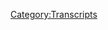 {{DEFAULTSORT:
    #_TRANSCRIPT_0680:July 31-August 1, 2003
}}{{Transcript
    | title         = [[680: July 31-August 1, 2003]]
    | caption       = [https://knowledgefight.libsyn.com/680-july-31-august-1-2003 Listen to this episode on Libsyn]
    | episodeNumber = [[680: July 31-August 1, 2003|680]]
    | length        = 01:18:20
}}

{{MessageBox
    | header     = Warning: Bot Generated Content
    | text       = This transcript was automatically generated by transcription software and likely contains many mistakes and misattributions. Please check the audio for definitive quotes, attribution, and context.
    | image      = N3yvass4myg91.webp
    | imagewidth = 50px
    | id         = warning
}}

{{TranscriptBlock
    | name      = Unknown Speaker
    | timestamp = 00:00:00.000
    | text      = ["
}}

{{TranscriptBlock
    | name      = Unknown Speaker
    | timestamp = 00:00:16.059
    | text      = Dan and Jordan, I am sweating!
}}

{{TranscriptBlock
    | name      = Unknown Speaker
    | timestamp = 00:00:19.280
    | text      = Knowledgefight.com, it's time to pray.
}}

{{TranscriptBlock
    | name      = Unknown Speaker
    | timestamp = 00:00:21.379
    | text      = I have great respect for Knowledgefight.
}}

{{TranscriptBlock
    | name      = Unknown Speaker
    | timestamp = 00:00:23.859
    | text      = Knowledgefight.
}}

{{TranscriptBlock
    | name      = Unknown Speaker
    | timestamp = 00:00:24.980
    | text      = I'm sick of them posing as if they're the good guys, saying we are the bad guys.
}}

{{TranscriptBlock
    | name      = Unknown Speaker
    | timestamp = 00:00:28.899
    | text      = Knowledge Fight.
}}

{{TranscriptBlock
    | name      = Unknown Speaker
    | timestamp = 00:00:30.000
    | text      = Dan and Jordan.
}}

{{TranscriptBlock
    | name      = Unknown Speaker
    | timestamp = 00:00:31.000
    | text      = Knowledge Fight.
}}

{{TranscriptBlock
    | name      = Unknown Speaker
    | timestamp = 00:00:32.200
    | text      = Riddler, Riddler, Riddler.
}}

{{TranscriptBlock
    | name      = Unknown Speaker
    | timestamp = 00:00:34.200
    | text      = I need, I need money.
}}

{{TranscriptBlock
    | name      = Unknown Speaker
    | timestamp = 00:00:36.399
    | text      = Riddler, Riddler, Riddler.
}}

{{TranscriptBlock
    | name      = Unknown Speaker
    | timestamp = 00:00:39.299
    | text      = Andy and Kansas.
}}

{{TranscriptBlock
    | name      = Unknown Speaker
    | timestamp = 00:00:40.399
    | text      = Andy and, Andy and.
}}

{{TranscriptBlock
    | name      = Unknown Speaker
    | timestamp = 00:00:42.100
    | text      = Stop it.
}}

{{TranscriptBlock
    | name      = Unknown Speaker
    | timestamp = 00:00:42.799
    | text      = Andy and, Andy and Kansas.
}}

{{TranscriptBlock
    | name      = Unknown Speaker
    | timestamp = 00:00:44.600
    | text      = Andy and, Andy and.
}}

{{TranscriptBlock
    | name      = Unknown Speaker
    | timestamp = 00:00:46.200
    | text      = It's time to pray.
}}

{{TranscriptBlock
    | name      = Unknown Speaker
    | timestamp = 00:00:47.100
    | text      = Andy and Kansas, you're on the air.
}}

{{TranscriptBlock
    | name      = Unknown Speaker
    | timestamp = 00:00:48.500
    | text      = Thanks for holding.
}}

{{TranscriptBlock
    | name      = Unknown Speaker
    | timestamp = 00:00:49.399
    | text      = Hello Alex, I'm a first time caller.
}}

{{TranscriptBlock
    | name      = Unknown Speaker
    | timestamp = 00:00:50.899
    | text      = I'm a huge fan.
}}

{{TranscriptBlock
    | name      = Unknown Speaker
    | timestamp = 00:00:51.799
    | text      = I love your work.
}}

{{TranscriptBlock
    | name      = Unknown Speaker
    | timestamp = 00:00:52.899
    | text      = Knowledge Fight.
}}

{{TranscriptBlock
    | name      = Unknown Speaker
    | timestamp = 00:00:54.000
    | text      = No, no, no, no, no, no.
}}

{{TranscriptBlock
    | name      = Unknown Speaker
    | timestamp = 00:00:55.700
    | text      = Knowledge Fight dot com.
}}

{{TranscriptBlock
    | name      = Unknown Speaker
    | timestamp = 00:00:57.000
    | text      = I love you.
}}

{{TranscriptBlock
    | name      = Unknown Speaker
    | timestamp = 00:00:59.000
    | text      = Hey everybody, welcome back to Knowledge Fight, I'm Dan.
}}

{{TranscriptBlock
    | name      = Unknown Speaker
    | timestamp = 00:01:01.200
    | text      = I'm Jordan.
}}

{{TranscriptBlock
    | name      = Unknown Speaker
    | timestamp = 00:01:01.899
    | text      = We're couple dudes, like to sit around, worship at the altar of Selene, and talk a little bit about Alex Jones.
}}

{{TranscriptBlock
    | name      = Unknown Speaker
    | timestamp = 00:01:07.500
    | text      = Oh, indeed we are.
}}

{{TranscriptBlock
    | name      = Unknown Speaker
    | timestamp = 00:01:08.500
    | text      = Dan.
}}

{{TranscriptBlock
    | name      = Unknown Speaker
    | timestamp = 00:01:09.000
    | text      = Uh, Jordan.
}}

{{TranscriptBlock
    | name      = Unknown Speaker
    | timestamp = 00:01:10.500
    | text      = Dan.
}}

{{TranscriptBlock
    | name      = Unknown Speaker
    | timestamp = 00:01:11.000
    | text      = Jordan.
}}

{{TranscriptBlock
    | name      = Unknown Speaker
    | timestamp = 00:01:11.500
    | text      = Dan.
}}

{{TranscriptBlock
    | name      = Unknown Speaker
    | timestamp = 00:01:12.000
    | text      = What's up?
}}

{{TranscriptBlock
    | name      = Unknown Speaker
    | timestamp = 00:01:12.500
    | text      = Quick question.
}}

{{TranscriptBlock
    | name      = Unknown Speaker
    | timestamp = 00:01:13.000
    | text      = Jeez, aggressive.
}}

{{TranscriptBlock
    | name      = Unknown Speaker
    | timestamp = 00:01:15.299
    | text      = I'm sorry.
}}

{{TranscriptBlock
    | name      = Unknown Speaker
    | timestamp = 00:01:16.000
    | text      = What's up?
}}

{{TranscriptBlock
    | name      = Unknown Speaker
    | timestamp = 00:01:16.500
    | text      = Quick question.
}}

{{TranscriptBlock
    | name      = Unknown Speaker
    | timestamp = 00:01:17.000
    | text      = Uh huh.
}}

{{TranscriptBlock
    | name      = Unknown Speaker
    | timestamp = 00:01:17.500
    | text      = What's your bright spot?
}}

{{TranscriptBlock
    | name      = Unknown Speaker
    | timestamp = 00:01:18.000
    | text      = My bright spot today, Jordan, is something that I did not know existed until recently.
}}

{{TranscriptBlock
    | name      = Unknown Speaker
    | timestamp = 00:01:21.500
    | text      = Uh huh.
}}

{{TranscriptBlock
    | name      = Unknown Speaker
    | timestamp = 00:01:22.000
    | text      = I was doing some grocery shopping and I happened to spy with my little eye.
}}

{{TranscriptBlock
    | name      = Unknown Speaker
    | timestamp = 00:01:26.500
    | text      = I saw Frozen Mini Pancakes.
}}

{{TranscriptBlock
    | name      = Unknown Speaker
    | timestamp = 00:01:30.000
    | text      = Okay, Frozen Mini Pancakes.
}}

{{TranscriptBlock
    | name      = Unknown Speaker
    | timestamp = 00:01:32.000
    | text      = Yes.
}}

{{TranscriptBlock
    | name      = Unknown Speaker
    | timestamp = 00:01:32.500
    | text      = Like Eggos?
}}

{{TranscriptBlock
    | name      = Unknown Speaker
    | timestamp = 00:01:33.500
    | text      = No.
}}

{{TranscriptBlock
    | name      = Unknown Speaker
    | timestamp = 00:01:34.000
    | text      = Oh, no, no, no, no, no.
}}

{{TranscriptBlock
    | name      = Unknown Speaker
    | timestamp = 00:01:35.500
    | text      = I don't know the name of the brand and no plugs.
}}

{{TranscriptBlock
    | name      = Unknown Speaker
    | timestamp = 00:01:37.500
    | text      = No plugs.
}}

{{TranscriptBlock
    | name      = Unknown Speaker
    | timestamp = 00:01:38.500
    | text      = Definitely not.
}}

{{TranscriptBlock
    | name      = Unknown Speaker
    | timestamp = 00:01:39.500
    | text      = I thought they were going to be really gross, probably, or just a disaster.
}}

{{TranscriptBlock
    | name      = Unknown Speaker
    | timestamp = 00:01:43.500
    | text      = But I thought like, why the fuck not give it a try.
}}

{{TranscriptBlock
    | name      = Unknown Speaker
    | timestamp = 00:01:45.500
    | text      = A siren song that you feel when a novel thing shows up where you're like, this is going to be garbage.
}}

{{TranscriptBlock
    | name      = Unknown Speaker
    | timestamp = 00:01:51.000
    | text      = And you grab it and you put it in your cart.
}}

{{TranscriptBlock
    | name      = Unknown Speaker
    | timestamp = 00:01:53.000
    | text      = Yeah, of course, you're amazing.
}}

{{TranscriptBlock
    | name      = Unknown Speaker
    | timestamp = 00:01:54.000
    | text      = And so, these things are great.
}}

{{TranscriptBlock
    | name      = Unknown Speaker
    | timestamp = 00:01:58.000
    | text      = Of course they are.
}}

{{TranscriptBlock
    | name      = Unknown Speaker
    | timestamp = 00:01:59.000
    | text      = Good texture, tastes like a good pancake, and they take 30 seconds to microwave.
}}

{{TranscriptBlock
    | name      = Unknown Speaker
    | timestamp = 00:02:04.000
    | text      = It's just like, do you want a couple of tiny little pancakes?
}}

{{TranscriptBlock
    | name      = Unknown Speaker
    | timestamp = 00:02:07.000
    | text      = That's great.
}}

{{TranscriptBlock
    | name      = Unknown Speaker
    | timestamp = 00:02:07.500
    | text      = Boom.
}}

{{TranscriptBlock
    | name      = Unknown Speaker
    | timestamp = 00:02:08.000
    | text      = That's great.
}}

{{TranscriptBlock
    | name      = Unknown Speaker
    | timestamp = 00:02:09.000
    | text      = I can get you some pancakes right now.
}}

{{TranscriptBlock
    | name      = Unknown Speaker
    | timestamp = 00:02:10.000
    | text      = I might want a pancake right now.
}}

{{TranscriptBlock
    | name      = Unknown Speaker
    | timestamp = 00:02:12.000
    | text      = Just tell me, just say the word, I'll get you some little mini pancakes.
}}

{{TranscriptBlock
    | name      = Unknown Speaker
    | timestamp = 00:02:15.000
    | text      = I'm going to surprise you sometime in the middle of an episode in the coming weeks and you better make me a mini pancake.
}}

{{TranscriptBlock
    | name      = Unknown Speaker
    | timestamp = 00:02:20.000
    | text      = It's so easy to make pancakes.
}}

{{TranscriptBlock
    | name      = Unknown Speaker
    | timestamp = 00:02:22.000
    | text      = I agree with that.
}}

{{TranscriptBlock
    | name      = Unknown Speaker
    | timestamp = 00:02:23.000
    | text      = But, there are things that I don't always have in the house.
}}

{{TranscriptBlock
    | name      = Unknown Speaker
    | timestamp = 00:02:26.000
    | text      = Right.
}}

{{TranscriptBlock
    | name      = Unknown Speaker
    | timestamp = 00:02:27.000
    | text      = Eggs, milk.
}}

{{TranscriptBlock
    | name      = Unknown Speaker
    | timestamp = 00:02:28.000
    | text      = Pancake mix.
}}

{{TranscriptBlock
    | name      = Unknown Speaker
    | timestamp = 00:02:29.000
    | text      = I don't know if I can make pancakes with coconut milk.
}}

{{TranscriptBlock
    | name      = Unknown Speaker
    | timestamp = 00:02:31.000
    | text      = You can, and they're really good.
}}

{{TranscriptBlock
    | name      = Unknown Speaker
    | timestamp = 00:02:33.000
    | text      = Oh yeah?
}}

{{TranscriptBlock
    | name      = Unknown Speaker
    | timestamp = 00:02:34.000
    | text      = Yeah, yeah, yeah.
}}

{{TranscriptBlock
    | name      = Unknown Speaker
    | timestamp = 00:02:35.000
    | text      = Not as good as oat milk.
}}

{{TranscriptBlock
    | name      = Unknown Speaker
    | timestamp = 00:02:36.000
    | text      = Wait, wait, I don't have coconut milk.
}}

{{TranscriptBlock
    | name      = Unknown Speaker
    | timestamp = 00:02:37.000
    | text      = I have oat milk.
}}

{{TranscriptBlock
    | name      = Unknown Speaker
    | timestamp = 00:02:38.000
    | text      = Not as good.
}}

{{TranscriptBlock
    | name      = Unknown Speaker
    | timestamp = 00:02:39.000
    | text      = I like oat milk more than I like.
}}

{{TranscriptBlock
    | name      = Unknown Speaker
    | timestamp = 00:02:40.000
    | text      = That works for pancakes?
}}

{{TranscriptBlock
    | name      = Unknown Speaker
    | timestamp = 00:02:41.000
    | text      = Way more.
}}

{{TranscriptBlock
    | name      = Unknown Speaker
    | timestamp = 00:02:42.000
    | text      = I'll never know because these ones are so good.
}}

{{TranscriptBlock
    | name      = Unknown Speaker
    | timestamp = 00:02:44.000
    | text      = I'll never need to make pancakes again because I've got tiny little frozen ones.
}}

{{TranscriptBlock
    | name      = Unknown Speaker
    | timestamp = 00:02:49.000
    | text      = Well, we've come to the end of our show.
}}

{{TranscriptBlock
    | name      = Unknown Speaker
    | timestamp = 00:02:51.000
    | text      = Yeah, what's your bright spot?
}}

{{TranscriptBlock
    | name      = Unknown Speaker
    | timestamp = 00:02:53.000
    | text      = My bright spot is there is a new album from the band Roiksop.
}}

{{TranscriptBlock
    | name      = Unknown Speaker
    | timestamp = 00:02:58.000
    | text      = Okay.
}}

{{TranscriptBlock
    | name      = Unknown Speaker
    | timestamp = 00:02:59.000
    | text      = The Icelandic.
}}

{{TranscriptBlock
    | name      = Unknown Speaker
    | timestamp = 00:03:00.000
    | text      = I've seen that name before.
}}

{{TranscriptBlock
    | name      = Unknown Speaker
    | timestamp = 00:03:02.000
    | text      = The Icelandic answer to Daft Punk.
}}

{{TranscriptBlock
    | name      = Unknown Speaker
    | timestamp = 00:03:05.000
    | text      = Do they make some beep boop noise music?
}}

{{TranscriptBlock
    | name      = Unknown Speaker
    | timestamp = 00:03:07.000
    | text      = They sure do make some beep boops.
}}

{{TranscriptBlock
    | name      = Unknown Speaker
    | timestamp = 00:03:10.000
    | text      = They've worked extensively with Kings of Convenience and that's the Norwegian Simon and Garfunkel.
}}

{{TranscriptBlock
    | name      = Unknown Speaker
    | timestamp = 00:03:17.000
    | text      = I'm against the monarchy when it comes to convenience.
}}

{{TranscriptBlock
    | name      = Unknown Speaker
    | timestamp = 00:03:20.000
    | text      = Exactly.
}}

{{TranscriptBlock
    | name      = Unknown Speaker
    | timestamp = 00:03:21.000
    | text      = You've got Icelandic Daft Punk, Norwegian Simon and Garfunkel.
}}

{{TranscriptBlock
    | name      = Unknown Speaker
    | timestamp = 00:03:25.000
    | text      = I'm pretty sure Lady Trump's from Belgium despite my inability to understand.
}}

{{TranscriptBlock
    | name      = Unknown Speaker
    | timestamp = 00:03:30.000
    | text      = But yeah, it's fantastic.
}}

{{TranscriptBlock
    | name      = Unknown Speaker
    | timestamp = 00:03:32.000
    | text      = It's really great.
}}

{{TranscriptBlock
    | name      = Unknown Speaker
    | timestamp = 00:03:33.000
    | text      = I've been looking for some new beep boops.
}}

{{TranscriptBlock
    | name      = Unknown Speaker
    | timestamp = 00:03:35.000
    | text      = I think it's a great beep boop match.
}}

{{TranscriptBlock
    | name      = Unknown Speaker
    | timestamp = 00:03:37.000
    | text      = I'll check it out.
}}

{{TranscriptBlock
    | name      = Unknown Speaker
    | timestamp = 00:03:39.000
    | text      = So Jordan, today we are sticking around in the old past because I don't really care about what Alex is doing in the present day.
}}

{{TranscriptBlock
    | name      = Unknown Speaker
    | timestamp = 00:03:46.000
    | text      = We're all dead already.
}}

{{TranscriptBlock
    | name      = Unknown Speaker
    | timestamp = 00:03:47.000
    | text      = What more can he say?
}}

{{TranscriptBlock
    | name      = Unknown Speaker
    | timestamp = 00:03:49.000
    | text      = I got another million dollars!
}}

{{TranscriptBlock
    | name      = Unknown Speaker
    | timestamp = 00:03:52.000
    | text      = I find that really difficult to get motivated for.
}}

{{TranscriptBlock
    | name      = Unknown Speaker
    | timestamp = 00:03:56.000
    | text      = And I really do think that maybe a more productive use of our time is analyzing and looking at some of this stuff in the past
}}

{{TranscriptBlock
    | name      = Unknown Speaker
    | timestamp = 00:04:03.000
    | text      = and recognizing how it implicates and actually provides greater context for the stuff that's happening in the present day.
}}

{{TranscriptBlock
    | name      = Unknown Speaker
    | timestamp = 00:04:10.000
    | text      = Yeah, I agree with you.
}}

{{TranscriptBlock
    | name      = Unknown Speaker
    | timestamp = 00:04:12.000
    | text      = It does seem like listening to the show in the present is just an exercise in futility instead of being part of a larger...
}}

{{TranscriptBlock
    | name      = Unknown Speaker
    | timestamp = 00:04:17.000
    | text      = Look at this dumb shit.
}}

{{TranscriptBlock
    | name      = Unknown Speaker
    | timestamp = 00:04:18.000
    | text      = Exactly!
}}

{{TranscriptBlock
    | name      = Unknown Speaker
    | timestamp = 00:04:19.000
    | text      = Hey guys, this guy's a racist!
}}

{{TranscriptBlock
    | name      = Unknown Speaker
    | timestamp = 00:04:20.000
    | text      = Bye bye!
}}

{{TranscriptBlock
    | name      = Unknown Speaker
    | timestamp = 00:04:21.000
    | text      = Right.
}}

{{TranscriptBlock
    | name      = Unknown Speaker
    | timestamp = 00:04:22.000
    | text      = He's yelling about stuff.
}}

{{TranscriptBlock
    | name      = Unknown Speaker
    | timestamp = 00:04:23.000
    | text      = He's really depressed.
}}

{{TranscriptBlock
    | name      = Unknown Speaker
    | timestamp = 00:04:25.000
    | text      = He got a million dollars.
}}

{{TranscriptBlock
    | name      = Unknown Speaker
    | timestamp = 00:04:26.000
    | text      = Now everyone's gonna die.
}}

{{TranscriptBlock
    | name      = Unknown Speaker
    | timestamp = 00:04:27.000
    | text      = He's wrong about the Bible.
}}

{{TranscriptBlock
    | name      = Unknown Speaker
    | timestamp = 00:04:29.000
    | text      = Congratulations.
}}

{{TranscriptBlock
    | name      = Unknown Speaker
    | timestamp = 00:04:30.000
    | text      = Well, we might get into that even in the past.
}}

{{TranscriptBlock
    | name      = Unknown Speaker
    | timestamp = 00:04:31.000
    | text      = Well, I mean, that's just the case.
}}

{{TranscriptBlock
    | name      = Unknown Speaker
    | timestamp = 00:04:33.000
    | text      = But, before we get into this episode where we're going to be going over July 31st and August 1st, 2003.
}}

{{TranscriptBlock
    | name      = Unknown Speaker
    | timestamp = 00:04:40.000
    | text      = That's Thursday for thee.
}}

{{TranscriptBlock
    | name      = Unknown Speaker
    | timestamp = 00:04:41.000
    | text      = It is, actually.
}}

{{TranscriptBlock
    | name      = Unknown Speaker
    | timestamp = 00:04:42.000
    | text      = It's Thursday and Friday.
}}

{{TranscriptBlock
    | name      = Unknown Speaker
    | timestamp = 00:04:43.000
    | text      = No shit!
}}

{{TranscriptBlock
    | name      = Unknown Speaker
    | timestamp = 00:04:44.000
    | text      = Oh, yes!
}}

{{TranscriptBlock
    | name      = Unknown Speaker
    | timestamp = 00:04:45.000
    | text      = I only know that this time because in one of the episodes Alex said, it's Friday.
}}

{{TranscriptBlock
    | name      = Unknown Speaker
    | timestamp = 00:04:49.000
    | text      = I'm like, alright.
}}

{{TranscriptBlock
    | name      = Unknown Speaker
    | timestamp = 00:04:50.000
    | text      = Alright.
}}

{{TranscriptBlock
    | name      = Unknown Speaker
    | timestamp = 00:04:51.000
    | text      = Okay.
}}

{{TranscriptBlock
    | name      = Unknown Speaker
    | timestamp = 00:04:52.000
    | text      = So before we get to that, let's say hello to some new wonks.
}}

{{TranscriptBlock
    | name      = Unknown Speaker
    | timestamp = 00:04:53.000
    | text      = Oh, that's a great idea.
}}

{{TranscriptBlock
    | name      = Unknown Speaker
    | timestamp = 00:04:54.000
    | text      = So first, Honey Butter Bagheera.
}}

{{TranscriptBlock
    | name      = Unknown Speaker
    | timestamp = 00:04:56.000
    | text      = Thank you so much.
}}

{{TranscriptBlock
    | name      = Unknown Speaker
    | timestamp = 00:04:57.000
    | text      = You are now a policy wonk.
}}

{{TranscriptBlock
    | name      = Unknown Speaker
    | timestamp = 00:04:58.000
    | text      = I'm a policy wonk.
}}

{{TranscriptBlock
    | name      = Unknown Speaker
    | timestamp = 00:04:59.000
    | text      = Thank you very much!
}}

{{TranscriptBlock
    | name      = Unknown Speaker
    | timestamp = 00:05:00.000
    | text      = Thank you!
}}

{{TranscriptBlock
    | name      = Unknown Speaker
    | timestamp = 00:05:01.000
    | text      = Next, Roger Stone's Dreamy Creamy Steamy Orgy with Aftercare.
}}

{{TranscriptBlock
    | name      = Unknown Speaker
    | timestamp = 00:05:05.000
    | text      = Thank you so much.
}}

{{TranscriptBlock
    | name      = Unknown Speaker
    | timestamp = 00:05:06.000
    | text      = You are now a policy wonk.
}}

{{TranscriptBlock
    | name      = Unknown Speaker
    | timestamp = 00:05:07.000
    | text      = I'm a policy wonk.
}}

{{TranscriptBlock
    | name      = Unknown Speaker
    | timestamp = 00:05:08.000
    | text      = Thank you very much!
}}

{{TranscriptBlock
    | name      = Unknown Speaker
    | timestamp = 00:05:09.000
    | text      = Is that like lotion, the aftercare?
}}

{{TranscriptBlock
    | name      = Unknown Speaker
    | timestamp = 00:05:10.000
    | text      = Sure.
}}

{{TranscriptBlock
    | name      = Unknown Speaker
    | timestamp = 00:05:11.000
    | text      = Yeah, like a tattoo aftercare, I would assume.
}}

{{TranscriptBlock
    | name      = Unknown Speaker
    | timestamp = 00:05:13.000
    | text      = Sure.
}}

{{TranscriptBlock
    | name      = Unknown Speaker
    | timestamp = 00:05:14.000
    | text      = Okay.
}}

{{TranscriptBlock
    | name      = Unknown Speaker
    | timestamp = 00:05:15.000
    | text      = Next, Grand John Boarbeard.
}}

{{TranscriptBlock
    | name      = Unknown Speaker
    | timestamp = 00:05:16.600
    | text      = Thank you so much.
}}

{{TranscriptBlock
    | name      = Unknown Speaker
    | timestamp = 00:05:17.600
    | text      = You are now a policy wonk.
}}

{{TranscriptBlock
    | name      = Unknown Speaker
    | timestamp = 00:05:18.600
    | text      = I'm a policy wonk.
}}

{{TranscriptBlock
    | name      = Unknown Speaker
    | timestamp = 00:05:19.600
    | text      = Thank you very much!
}}

{{TranscriptBlock
    | name      = Unknown Speaker
    | timestamp = 00:05:20.600
    | text      = Thank you!
}}

{{TranscriptBlock
    | name      = Unknown Speaker
    | timestamp = 00:05:21.600
    | text      = Next, The Shrubbery of Liberty.
}}

{{TranscriptBlock
    | name      = Unknown Speaker
    | timestamp = 00:05:23.000
    | text      = Thank you so much.
}}

{{TranscriptBlock
    | name      = Unknown Speaker
    | timestamp = 00:05:24.000
    | text      = You are now a policy wonk.
}}

{{TranscriptBlock
    | name      = Unknown Speaker
    | timestamp = 00:05:25.000
    | text      = I'm a policy wonk.
}}

{{TranscriptBlock
    | name      = Unknown Speaker
    | timestamp = 00:05:26.000
    | text      = Thank you very much!
}}

{{TranscriptBlock
    | name      = Unknown Speaker
    | timestamp = 00:05:27.000
    | text      = Thank you!
}}

{{TranscriptBlock
    | name      = Unknown Speaker
    | timestamp = 00:05:28.000
    | text      = Next, Charles Ward was an antiquarian from infancy.
}}

{{TranscriptBlock
    | name      = Unknown Speaker
    | timestamp = 00:05:30.439
    | text      = Thank you so much.
}}

{{TranscriptBlock
    | name      = Unknown Speaker
    | timestamp = 00:05:31.439
    | text      = You are now a policy wonk.
}}

{{TranscriptBlock
    | name      = Unknown Speaker
    | timestamp = 00:05:32.439
    | text      = I'm a policy wonk.
}}

{{TranscriptBlock
    | name      = Unknown Speaker
    | timestamp = 00:05:33.439
    | text      = Thank you very much!
}}

{{TranscriptBlock
    | name      = Unknown Speaker
    | timestamp = 00:05:34.439
    | text      = Do you know where that comes from?
}}

{{TranscriptBlock
    | name      = Unknown Speaker
    | timestamp = 00:05:35.439
    | text      = No, I don't.
}}

{{TranscriptBlock
    | name      = Unknown Speaker
    | timestamp = 00:05:36.439
    | text      = It's a line in the case of Charles Dexter Ward by H.P.
}}

{{TranscriptBlock
    | name      = Unknown Speaker
    | timestamp = 00:05:38.519
    | text      = Lovecraft.
}}

{{TranscriptBlock
    | name      = Unknown Speaker
    | timestamp = 00:05:39.519
    | text      = Ah, there we are.
}}

{{TranscriptBlock
    | name      = Unknown Speaker
    | timestamp = 00:05:40.519
    | text      = One of the, I don't know.
}}

{{TranscriptBlock
    | name      = Unknown Speaker
    | timestamp = 00:05:41.519
    | text      = I don't know.
}}

{{TranscriptBlock
    | name      = Unknown Speaker
    | timestamp = 00:05:42.519
    | text      = I haven't seen that one in a while.
}}

{{TranscriptBlock
    | name      = Unknown Speaker
    | timestamp = 00:05:44.040
    | text      = That one might be problematic.
}}

{{TranscriptBlock
    | name      = Unknown Speaker
    | timestamp = 00:05:45.040
    | text      = Yeah, probably.
}}

{{TranscriptBlock
    | name      = Unknown Speaker
    | timestamp = 00:05:46.040
    | text      = But it doesn't leap out to me as, oh no, hold on, I think that one is not good.
}}

{{TranscriptBlock
    | name      = Unknown Speaker
    | timestamp = 00:05:50.040
    | text      = Uh oh.
}}

{{TranscriptBlock
    | name      = Unknown Speaker
    | timestamp = 00:05:51.040
    | text      = Oh shit.
}}

{{TranscriptBlock
    | name      = Unknown Speaker
    | timestamp = 00:05:52.040
    | text      = Not good.
}}

{{TranscriptBlock
    | name      = Unknown Speaker
    | timestamp = 00:05:53.040
    | text      = That might be the case for most of his work.
}}

{{TranscriptBlock
    | name      = Unknown Speaker
    | timestamp = 00:05:54.040
    | text      = Anyway.
}}

{{TranscriptBlock
    | name      = Unknown Speaker
    | timestamp = 00:05:55.040
    | text      = This is why people can't have nerdy shoutouts whenever the nerdy thing is for you, because
}}

{{TranscriptBlock
    | name      = Unknown Speaker
    | timestamp = 00:05:59.040
    | text      = you gotta deal with it.
}}

{{TranscriptBlock
    | name      = Unknown Speaker
    | timestamp = 00:06:00.160
    | text      = You gotta go to, like my nerdy shoutouts, I'm like, hey, you know, that's all I do.
}}

{{TranscriptBlock
    | name      = Unknown Speaker
    | timestamp = 00:06:03.720
    | text      = I've gotta wrestle with the fact that Lovecraft was kind of a monster for the greater part
}}

{{TranscriptBlock
    | name      = Unknown Speaker
    | timestamp = 00:06:08.860
    | text      = of his career.
}}

{{TranscriptBlock
    | name      = Unknown Speaker
    | timestamp = 00:06:09.860
    | text      = Yeah.
}}

{{TranscriptBlock
    | name      = Unknown Speaker
    | timestamp = 00:06:10.860
    | text      = Next, the three wise men, Gwee Gwee, Binky, and Baba.
}}

{{TranscriptBlock
    | name      = Unknown Speaker
    | timestamp = 00:06:14.120
    | text      = Thank you so much.
}}

{{TranscriptBlock
    | name      = Unknown Speaker
    | timestamp = 00:06:15.120
    | text      = You are now a policy wonk.
}}

{{TranscriptBlock
    | name      = Unknown Speaker
    | timestamp = 00:06:16.120
    | text      = I'm a policy wonk.
}}

{{TranscriptBlock
    | name      = Unknown Speaker
    | timestamp = 00:06:17.120
    | text      = Thank you very much.
}}

{{TranscriptBlock
    | name      = Unknown Speaker
    | timestamp = 00:06:18.120
    | text      = Thank you.
}}

{{TranscriptBlock
    | name      = Unknown Speaker
    | timestamp = 00:06:19.120
    | text      = And Frotter, Para, Mysterio.
}}

{{TranscriptBlock
    | name      = Unknown Speaker
    | timestamp = 00:06:20.480
    | text      = Thank you so much.
}}

{{TranscriptBlock
    | name      = Unknown Speaker
    | timestamp = 00:06:21.480
    | text      = You are now a policy wonk.
}}

{{TranscriptBlock
    | name      = Unknown Speaker
    | timestamp = 00:06:22.480
    | text      = I'm a policy wonk.
}}

{{TranscriptBlock
    | name      = Unknown Speaker
    | timestamp = 00:06:23.480
    | text      = Thank you very much.
}}

{{TranscriptBlock
    | name      = Unknown Speaker
    | timestamp = 00:06:24.480
    | text      = Thank you.
}}

{{TranscriptBlock
    | name      = Unknown Speaker
    | timestamp = 00:06:25.480
    | text      = So, Jordan, we're gonna cover these two here days in the past.
}}

{{TranscriptBlock
    | name      = Unknown Speaker
    | timestamp = 00:06:30.639
    | text      = And our last past episode, we saw him talk to Chasidoski of the Global Research.
}}

{{TranscriptBlock
    | name      = Unknown Speaker
    | timestamp = 00:06:39.279
    | text      = And Bilbo Shears.
}}

{{TranscriptBlock
    | name      = Unknown Speaker
    | timestamp = 00:06:42.699
    | text      = Never a bad time for a Bilbo Shears.
}}

{{TranscriptBlock
    | name      = Unknown Speaker
    | timestamp = 00:06:44.399
    | text      = And the guy who was trying to get Arnold, or not Arnold, he was trying to get Gray Davis
}}

{{TranscriptBlock
    | name      = Unknown Speaker
    | timestamp = 00:06:51.759
    | text      = taken out of office.
}}

{{TranscriptBlock
    | name      = Unknown Speaker
    | timestamp = 00:06:52.759
    | text      = Right, right, right.
}}

{{TranscriptBlock
    | name      = Unknown Speaker
    | timestamp = 00:06:53.759
    | text      = Which would lead to Arnold coming into office.
}}

{{TranscriptBlock
    | name      = Unknown Speaker
    | timestamp = 00:06:54.759
    | text      = And he was suspiciously paid for by the guy who wanted to do it, but then had to drop
}}

{{TranscriptBlock
    | name      = Unknown Speaker
    | timestamp = 00:06:59.459
    | text      = out because he suspiciously paid for it.
}}

{{TranscriptBlock
    | name      = Unknown Speaker
    | timestamp = 00:07:01.439
    | text      = No, no, no, you're thinking of Daryl Isa, he wasn't, it wasn't a direct, like he was
}}

{{TranscriptBlock
    | name      = Unknown Speaker
    | timestamp = 00:07:06.459
    | text      = being paid by him.
}}

{{TranscriptBlock
    | name      = Unknown Speaker
    | timestamp = 00:07:07.680
    | text      = Isa had funded a lot of the early efforts to get the recall going.
}}

{{TranscriptBlock
    | name      = Unknown Speaker
    | timestamp = 00:07:13.240
    | text      = Not necessarily connected to this guy's, whose name is Kalugian.
}}

{{TranscriptBlock
    | name      = Unknown Speaker
    | timestamp = 00:07:18.399
    | text      = That's right.
}}

{{TranscriptBlock
    | name      = Unknown Speaker
    | timestamp = 00:07:20.600
    | text      = Fun names.
}}

{{TranscriptBlock
    | name      = Unknown Speaker
    | timestamp = 00:07:21.600
    | text      = Anyway, none of that is important for today because it doesn't continue.
}}

{{TranscriptBlock
    | name      = Unknown Speaker
    | timestamp = 00:07:24.480
    | text      = It did happen, yeah, yeah.
}}

{{TranscriptBlock
    | name      = Unknown Speaker
    | timestamp = 00:07:26.040
    | text      = Nothing is related.
}}

{{TranscriptBlock
    | name      = Unknown Speaker
    | timestamp = 00:07:27.040
    | text      = But here's an out of context drop from today's show.
}}

{{TranscriptBlock
    | name      = Unknown Speaker
    | timestamp = 00:07:29.680
    | text      = No one calls him on just lies that are so blatant it makes Bill Clinton look like the
}}

{{TranscriptBlock
    | name      = Unknown Speaker
    | timestamp = 00:07:35.439
    | text      = guy who wouldn't tell a lie chopping down the cherry tree.
}}

{{TranscriptBlock
    | name      = Unknown Speaker
    | timestamp = 00:07:38.279
    | text      = Who was that guy?
}}

{{TranscriptBlock
    | name      = Unknown Speaker
    | timestamp = 00:07:39.279
    | text      = What?
}}

{{TranscriptBlock
    | name      = Unknown Speaker
    | timestamp = 00:07:40.279
    | text      = Who was that guy, Alex?
}}

{{TranscriptBlock
    | name      = Unknown Speaker
    | timestamp = 00:07:41.279
    | text      = The guy who wouldn't tell a lie chopping down the cherry tree.
}}

{{TranscriptBlock
    | name      = Unknown Speaker
    | timestamp = 00:07:44.160
    | text      = Alex, who was that guy?
}}

{{TranscriptBlock
    | name      = Unknown Speaker
    | timestamp = 00:07:45.160
    | text      = Oh boy.
}}

{{TranscriptBlock
    | name      = Unknown Speaker
    | timestamp = 00:07:46.160
    | text      = Who was that guy, Alex?
}}

{{TranscriptBlock
    | name      = Unknown Speaker
    | timestamp = 00:07:47.160
    | text      = That seems like a foundational, that's foundational lore, okay?
}}

{{TranscriptBlock
    | name      = Unknown Speaker
    | timestamp = 00:07:50.019
    | text      = You can't forget lore.
}}

{{TranscriptBlock
    | name      = Unknown Speaker
    | timestamp = 00:07:51.600
    | text      = That's uh, yeah, that's uh, that's our boy Washington there.
}}

{{TranscriptBlock
    | name      = Unknown Speaker
    | timestamp = 00:07:54.759
    | text      = Right, right, right.
}}

{{TranscriptBlock
    | name      = Unknown Speaker
    | timestamp = 00:07:55.759
    | text      = Alex should know that one.
}}

{{TranscriptBlock
    | name      = Unknown Speaker
    | timestamp = 00:07:56.759
    | text      = Yeah, you would think.
}}

{{TranscriptBlock
    | name      = Unknown Speaker
    | timestamp = 00:07:57.759
    | text      = Does not.
}}

{{TranscriptBlock
    | name      = Unknown Speaker
    | timestamp = 00:07:58.759
    | text      = So, um, Alex opens the show here on the 31st of July in a bit of a mood where he's thinking
}}

{{TranscriptBlock
    | name      = Unknown Speaker
    | timestamp = 00:08:03.959
    | text      = like, man, maybe I don't do a great job generally.
}}

{{TranscriptBlock
    | name      = Unknown Speaker
    | timestamp = 00:08:06.639
    | text      = Well, that's fair.
}}

{{TranscriptBlock
    | name      = Unknown Speaker
    | timestamp = 00:08:07.639
    | text      = Ladies and gentlemen, it's a big, big, powerful, important show today.
}}

{{TranscriptBlock
    | name      = Unknown Speaker
    | timestamp = 00:08:14.040
    | text      = Also, I want to stop right there for a second.
}}

{{TranscriptBlock
    | name      = Unknown Speaker
    | timestamp = 00:08:16.399
    | text      = I really am coming around on the idea that Rogan stole powerful from Alex.
}}

{{TranscriptBlock
    | name      = Unknown Speaker
    | timestamp = 00:08:20.879
    | text      = Okay.
}}

{{TranscriptBlock
    | name      = Unknown Speaker
    | timestamp = 00:08:21.879
    | text      = I think that there is a decent, you know, I always say.
}}

{{TranscriptBlock
    | name      = Unknown Speaker
    | timestamp = 00:08:23.319
    | text      = You think Alex has powerful, like, uh, he's been going for so long with the powerful.
}}

{{TranscriptBlock
    | name      = Unknown Speaker
    | timestamp = 00:08:28.720
    | text      = We're in 2003.
}}

{{TranscriptBlock
    | name      = Unknown Speaker
    | timestamp = 00:08:29.720
    | text      = He's, he regularly starts a show saying this is a powerful broadcast.
}}

{{TranscriptBlock
    | name      = Unknown Speaker
    | timestamp = 00:08:33.320
    | text      = Right.
}}

{{TranscriptBlock
    | name      = Unknown Speaker
    | timestamp = 00:08:34.320
    | text      = Right.
}}

{{TranscriptBlock
    | name      = Unknown Speaker
    | timestamp = 00:08:35.320
    | text      = Right.
}}

{{TranscriptBlock
    | name      = Unknown Speaker
    | timestamp = 00:08:36.320
    | text      = And Rogan does that too.
}}

{{TranscriptBlock
    | name      = Unknown Speaker
    | timestamp = 00:08:37.320
    | text      = Did, did Rogan start his shows on Fear Factor with this is going to be a powerful broadcast?
}}

{{TranscriptBlock
    | name      = Unknown Speaker
    | timestamp = 00:08:40.840
    | text      = I don't believe so, but he did, uh, news radio.
}}

{{TranscriptBlock
    | name      = Unknown Speaker
    | timestamp = 00:08:43.600
    | text      = Every episode started with Joe the handyman.
}}

{{TranscriptBlock
    | name      = Unknown Speaker
    | timestamp = 00:08:47.240
    | text      = Yeah.
}}

{{TranscriptBlock
    | name      = Unknown Speaker
    | timestamp = 00:08:48.240
    | text      = No, I do kind of think that Rogan is, he stole that from Alex.
}}

{{TranscriptBlock
    | name      = Unknown Speaker
    | timestamp = 00:08:51.799
    | text      = Yeah, that could be.
}}

{{TranscriptBlock
    | name      = Unknown Speaker
    | timestamp = 00:08:52.799
    | text      = It is the 31st of July, 2003.
}}

{{TranscriptBlock
    | name      = Unknown Speaker
    | timestamp = 00:08:57.360
    | text      = I'm Alex Jones and I rant and I rave and I analyze and I predict what you're on the show
}}

{{TranscriptBlock
    | name      = Unknown Speaker
    | timestamp = 00:09:05.720
    | text      = Monday through Friday from 11 to two central and then back from nine to midnight.
}}

{{TranscriptBlock
    | name      = Unknown Speaker
    | timestamp = 00:09:11.440
    | text      = And I've been dropping the ball.
}}

{{TranscriptBlock
    | name      = Unknown Speaker
    | timestamp = 00:09:13.559
    | text      = I really have been dropping the ball.
}}

{{TranscriptBlock
    | name      = Unknown Speaker
    | timestamp = 00:09:16.399
    | text      = I'm not covering the news folks.
}}

{{TranscriptBlock
    | name      = Unknown Speaker
    | timestamp = 00:09:18.559
    | text      = Yep.
}}

{{TranscriptBlock
    | name      = Unknown Speaker
    | timestamp = 00:09:19.559
    | text      = It's true.
}}

{{TranscriptBlock
    | name      = Unknown Speaker
    | timestamp = 00:09:20.559
    | text      = It's nice of him to, to admit to responsibility for his, his failures.
}}

{{TranscriptBlock
    | name      = Unknown Speaker
    | timestamp = 00:09:25.120
    | text      = Well, there's less responsibility to it and more just sort of, he's descriptively saying
}}

{{TranscriptBlock
    | name      = Unknown Speaker
    | timestamp = 00:09:29.440
    | text      = that he is not covering the news.
}}

{{TranscriptBlock
    | name      = Unknown Speaker
    | timestamp = 00:09:31.240
    | text      = Oh, you would expect like a change of behavior with someone that, I mean, that's what an
}}

{{TranscriptBlock
    | name      = Unknown Speaker
    | timestamp = 00:09:35.480
    | text      = apology is.
}}

{{TranscriptBlock
    | name      = Unknown Speaker
    | timestamp = 00:09:36.480
    | text      = It's a admittance of wrongdoing and a promise no longer to continue that behavior.
}}

{{TranscriptBlock
    | name      = Unknown Speaker
    | timestamp = 00:09:41.039
    | text      = I feel like it's con no, he spends a lot of the show ranting about how he doesn't like
}}

{{TranscriptBlock
    | name      = Unknown Speaker
    | timestamp = 00:09:45.200
    | text      = sports and how you're in a cult.
}}

{{TranscriptBlock
    | name      = Unknown Speaker
    | timestamp = 00:09:49.240
    | text      = If you watch, I have never considered the possibility that you could just go up to some
}}

{{TranscriptBlock
    | name      = Unknown Speaker
    | timestamp = 00:09:55.000
    | text      = somebody and say, I failed you and then move on as though nothing ever happened and there's
}}

{{TranscriptBlock
    | name      = Unknown Speaker
    | timestamp = 00:09:59.840
    | text      = no problem in you to continue to fail them.
}}

{{TranscriptBlock
    | name      = Unknown Speaker
    | timestamp = 00:10:02.600
    | text      = I will say, I mean, he does get to some news if you want to call it that, but, but you
}}

{{TranscriptBlock
    | name      = Unknown Speaker
    | timestamp = 00:10:08.879
    | text      = know, not, not any more than normal, I would say, which is a low, low bar.
}}

{{TranscriptBlock
    | name      = Unknown Speaker
    | timestamp = 00:10:13.799
    | text      = Right.
}}

{{TranscriptBlock
    | name      = Unknown Speaker
    | timestamp = 00:10:14.799
    | text      = But Alex does say something here at the beginning that I think is really interesting and then
}}

{{TranscriptBlock
    | name      = Unknown Speaker
    | timestamp = 00:10:17.440
    | text      = he does not explain any further, which I need him to explain this because this is, this
}}

{{TranscriptBlock
    | name      = Unknown Speaker
    | timestamp = 00:10:23.320
    | text      = is fascinating.
}}

{{TranscriptBlock
    | name      = Unknown Speaker
    | timestamp = 00:10:24.320
    | text      = I haven't listened to my own warnings here on the show and I've said it many times, if
}}

{{TranscriptBlock
    | name      = Unknown Speaker
    | timestamp = 00:10:31.399
    | text      = you don't consciously listen to this show with some key parameters in mind, this broadcast
}}

{{TranscriptBlock
    | name      = Unknown Speaker
    | timestamp = 00:10:40.480
    | text      = actually aids the new world order, the Illuminati, the globalist, the crime syndicate.
}}

{{TranscriptBlock
    | name      = Unknown Speaker
    | timestamp = 00:10:50.000
    | text      = If you do not listen to this show with a couple of key understandings, several key parameters,
}}

{{TranscriptBlock
    | name      = Unknown Speaker
    | timestamp = 00:10:58.840
    | text      = you are actually aiding the new world order and that has happened to a certain degree
}}

{{TranscriptBlock
    | name      = Unknown Speaker
    | timestamp = 00:11:03.960
    | text      = in my own life here.
}}

{{TranscriptBlock
    | name      = Unknown Speaker
    | timestamp = 00:11:05.399
    | text      = So I know kind of what he's saying because he said stuff like this before, which is that
}}

{{TranscriptBlock
    | name      = Unknown Speaker
    | timestamp = 00:11:10.120
    | text      = if you don't like take an active participation in the info war, then his show, what it's
}}

{{TranscriptBlock
    | name      = Unknown Speaker
    | timestamp = 00:11:15.320
    | text      = doing is acclimating you to these horrible things that the globalists are doing.
}}

{{TranscriptBlock
    | name      = Unknown Speaker
    | timestamp = 00:11:18.799
    | text      = So you'll think that they're normal and you won't fight back against them.
}}

{{TranscriptBlock
    | name      = Unknown Speaker
    | timestamp = 00:11:21.919
    | text      = It's like the pot getting a little warmer with the frog and Alex is serving that purpose
}}

{{TranscriptBlock
    | name      = Unknown Speaker
    | timestamp = 00:11:27.419
    | text      = unless you're active in some way.
}}

{{TranscriptBlock
    | name      = Unknown Speaker
    | timestamp = 00:11:29.759
    | text      = But as opposed to waking you up, he's numbing you.
}}

{{TranscriptBlock
    | name      = Unknown Speaker
    | timestamp = 00:11:32.279
    | text      = Right, right.
}}

{{TranscriptBlock
    | name      = Unknown Speaker
    | timestamp = 00:11:33.279
    | text      = But the problem that I have is what are those parameters you have to have in mind?
}}

{{TranscriptBlock
    | name      = Unknown Speaker
    | timestamp = 00:11:38.759
    | text      = And I heard that I was like, I cannot wait to know what these parameters are that Alex
}}

{{TranscriptBlock
    | name      = Unknown Speaker
    | timestamp = 00:11:42.639
    | text      = thinks you need in order to engage with his work.
}}

{{TranscriptBlock
    | name      = Unknown Speaker
    | timestamp = 00:11:46.220
    | text      = Maybe I just don't have those parameters in place.
}}

{{TranscriptBlock
    | name      = Unknown Speaker
    | timestamp = 00:11:48.519
    | text      = I see.
}}

{{TranscriptBlock
    | name      = Unknown Speaker
    | timestamp = 00:11:49.519
    | text      = I think it's, I don't remember physics very well, but I think it's up, down, love,
}}

{{TranscriptBlock
    | name      = Unknown Speaker
    | timestamp = 00:11:54.879
    | text      = and then charm.
}}

{{TranscriptBlock
    | name      = Unknown Speaker
    | timestamp = 00:11:55.879
    | text      = I don't forget the other two quirks, but I think those are the parameters.
}}

{{TranscriptBlock
    | name      = Unknown Speaker
    | timestamp = 00:12:00.440
    | text      = I think it's AABB, AABBY, up, down, up, down, left, right, left, right, AABB.
}}

{{TranscriptBlock
    | name      = Unknown Speaker
    | timestamp = 00:12:07.960
    | text      = I was thinking of the code for Aladdin, I might have gotten it wrong.
}}

{{TranscriptBlock
    | name      = Unknown Speaker
    | timestamp = 00:12:12.919
    | text      = Right, right, right.
}}

{{TranscriptBlock
    | name      = Unknown Speaker
    | timestamp = 00:12:13.919
    | text      = I don't quite remember.
}}

{{TranscriptBlock
    | name      = Unknown Speaker
    | timestamp = 00:12:14.919
    | text      = Yeah, I don't know what those parameters are, but I was really interested because I
}}

{{TranscriptBlock
    | name      = Unknown Speaker
    | timestamp = 00:12:19.360
    | text      = think that there's a, like if there is a recognition that Alex is like, alright, there
}}

{{TranscriptBlock
    | name      = Unknown Speaker
    | timestamp = 00:12:24.980
    | text      = are these 3D glasses that you have to view this through or else it looks like a jumbled
}}

{{TranscriptBlock
    | name      = Unknown Speaker
    | timestamp = 00:12:29.480
    | text      = mess.
}}

{{TranscriptBlock
    | name      = Unknown Speaker
    | timestamp = 00:12:30.480
    | text      = Right.
}}

{{TranscriptBlock
    | name      = Unknown Speaker
    | timestamp = 00:12:31.480
    | text      = I would like to know what he thinks those 3D glasses are, metaphorically.
}}

{{TranscriptBlock
    | name      = Unknown Speaker
    | timestamp = 00:12:33.840
    | text      = Absolutely.
}}

{{TranscriptBlock
    | name      = Unknown Speaker
    | timestamp = 00:12:34.840
    | text      = I mean, if maybe what we're describing here is, is there an earpiece that you can wear
}}

{{TranscriptBlock
    | name      = Unknown Speaker
    | timestamp = 00:12:39.639
    | text      = that is analogous to the sunglasses in They Live?
}}

{{TranscriptBlock
    | name      = Unknown Speaker
    | timestamp = 00:12:42.759
    | text      = Right, right.
}}

{{TranscriptBlock
    | name      = Unknown Speaker
    | timestamp = 00:12:43.759
    | text      = Or is there a cipher?
}}

{{TranscriptBlock
    | name      = Unknown Speaker
    | timestamp = 00:12:44.759
    | text      = Yes, of course.
}}

{{TranscriptBlock
    | name      = Unknown Speaker
    | timestamp = 00:12:45.759
    | text      = That I can translate Alex's shit through.
}}

{{TranscriptBlock
    | name      = Unknown Speaker
    | timestamp = 00:12:47.720
    | text      = You gotta put a thing on then you spin the wheel to get the code, I get it.
}}

{{TranscriptBlock
    | name      = Unknown Speaker
    | timestamp = 00:12:51.360
    | text      = But we don't have any parameters explained and so I guess I'll just have to do the
}}

{{TranscriptBlock
    | name      = Unknown Speaker
    | timestamp = 00:12:56.559
    | text      = best I can.
}}

{{TranscriptBlock
    | name      = Unknown Speaker
    | timestamp = 00:12:57.559
    | text      = That's about it.
}}

{{TranscriptBlock
    | name      = Unknown Speaker
    | timestamp = 00:12:58.559
    | text      = So here's a story, actually Alex getting to the news.
}}

{{TranscriptBlock
    | name      = Unknown Speaker
    | timestamp = 00:13:01.080
    | text      = Okay.
}}

{{TranscriptBlock
    | name      = Unknown Speaker
    | timestamp = 00:13:02.080
    | text      = A Marriott yesterday, the federal court said, hey, Marriott's allowed to have cameras
}}

{{TranscriptBlock
    | name      = Unknown Speaker
    | timestamp = 00:13:06.480
    | text      = in the rooms.
}}

{{TranscriptBlock
    | name      = Unknown Speaker
    | timestamp = 00:13:08.279
    | text      = I didn't mention it yesterday.
}}

{{TranscriptBlock
    | name      = Unknown Speaker
    | timestamp = 00:13:11.840
    | text      = It's wall-to-wall insanity, it's totally out of control and there's really no way to
}}

{{TranscriptBlock
    | name      = Unknown Speaker
    | timestamp = 00:13:17.200
    | text      = track an onslaught of this level.
}}

{{TranscriptBlock
    | name      = Unknown Speaker
    | timestamp = 00:13:18.879
    | text      = We are living in total bedlam, the meter for insanity is close to pegging and this is all
}}

{{TranscriptBlock
    | name      = Unknown Speaker
    | timestamp = 00:13:27.240
    | text      = being done by design and it looks like the government's getting ready for a mass extermination
}}

{{TranscriptBlock
    | name      = Unknown Speaker
    | timestamp = 00:13:31.519
    | text      = operation.
}}

{{TranscriptBlock
    | name      = Unknown Speaker
    | timestamp = 00:13:32.519
    | text      = Wow.
}}

{{TranscriptBlock
    | name      = Unknown Speaker
    | timestamp = 00:13:33.519
    | text      = It really worked.
}}

{{TranscriptBlock
    | name      = Unknown Speaker
    | timestamp = 00:13:34.519
    | text      = The 20 million they killed in Nazi Germany and the 50 million Stalin killed and the 50
}}

{{TranscriptBlock
    | name      = Unknown Speaker
    | timestamp = 00:13:43.399
    | text      = million Mao killed and the 2 million Pol Pot killed and the hundreds of thousands that
}}

{{TranscriptBlock
    | name      = Unknown Speaker
    | timestamp = 00:13:50.919
    | text      = Fidel killed look small in comparison.
}}

{{TranscriptBlock
    | name      = Unknown Speaker
    | timestamp = 00:13:55.960
    | text      = So a point that I really want to stress in my coverage of these episodes from the past
}}

{{TranscriptBlock
    | name      = Unknown Speaker
    | timestamp = 00:13:59.039
    | text      = and a big part of the reason why I think they're important to discuss is that doom is always
}}

{{TranscriptBlock
    | name      = Unknown Speaker
    | timestamp = 00:14:03.360
    | text      = right around the corner.
}}

{{TranscriptBlock
    | name      = Unknown Speaker
    | timestamp = 00:14:05.179
    | text      = Alex is no different than any of these doomsday preachers who try to rile up their congregation
}}

{{TranscriptBlock
    | name      = Unknown Speaker
    | timestamp = 00:14:08.879
    | text      = with claims that the end is near only to be wrong and then do the whole thing over again
}}

{{TranscriptBlock
    | name      = Unknown Speaker
    | timestamp = 00:14:13.139
    | text      = a little bit later pretending the first time didn't happen.
}}

{{TranscriptBlock
    | name      = Unknown Speaker
    | timestamp = 00:14:16.200
    | text      = When we hear Alex and the people like him in the right wing media and parts of our government
}}

{{TranscriptBlock
    | name      = Unknown Speaker
    | timestamp = 00:14:19.679
    | text      = playing this game in the present day, it's important to understand that they're not serious.
}}

{{TranscriptBlock
    | name      = Unknown Speaker
    | timestamp = 00:14:23.740
    | text      = This is an act that they're doing and it's an act that they're doing for a reason.
}}

{{TranscriptBlock
    | name      = Unknown Speaker
    | timestamp = 00:14:27.679
    | text      = Yeah.
}}

{{TranscriptBlock
    | name      = Unknown Speaker
    | timestamp = 00:14:28.679
    | text      = Yeah.
}}

{{TranscriptBlock
    | name      = Unknown Speaker
    | timestamp = 00:14:29.679
    | text      = And I feel like even if you are making an absurd amount of money, it would still get
}}

{{TranscriptBlock
    | name      = Unknown Speaker
    | timestamp = 00:14:35.080
    | text      = old creatively after a while, right?
}}

{{TranscriptBlock
    | name      = Unknown Speaker
    | timestamp = 00:14:37.480
    | text      = Well, you're coming at this with the expectation that there is a creative point.
}}

{{TranscriptBlock
    | name      = Unknown Speaker
    | timestamp = 00:14:41.559
    | text      = Wow, that's a really good-
}}

{{TranscriptBlock
    | name      = Unknown Speaker
    | timestamp = 00:14:43.159
    | text      = There may not be.
}}

{{TranscriptBlock
    | name      = Unknown Speaker
    | timestamp = 00:14:44.360
    | text      = That's a really good point.
}}

{{TranscriptBlock
    | name      = Unknown Speaker
    | timestamp = 00:14:45.519
    | text      = Yeah.
}}

{{TranscriptBlock
    | name      = Unknown Speaker
    | timestamp = 00:14:46.519
    | text      = You know, I never considered that you could-
}}

{{TranscriptBlock
    | name      = Unknown Speaker
    | timestamp = 00:14:47.519
    | text      = Not everybody is driven by like necessarily a creative impulse.
}}

{{TranscriptBlock
    | name      = Unknown Speaker
    | timestamp = 00:14:51.720
    | text      = Sure.
}}

{{TranscriptBlock
    | name      = Unknown Speaker
    | timestamp = 00:14:52.720
    | text      = Some people are driven by like order, like, you know, liking spreadsheets and stuff like
}}

{{TranscriptBlock
    | name      = Unknown Speaker
    | timestamp = 00:14:57.840
    | text      = that.
}}

{{TranscriptBlock
    | name      = Unknown Speaker
    | timestamp = 00:14:58.840
    | text      = Like a radio show.
}}

{{TranscriptBlock
    | name      = Unknown Speaker
    | timestamp = 00:14:59.840
    | text      = That's not necessarily artistic.
}}

{{TranscriptBlock
    | name      = Unknown Speaker
    | timestamp = 00:15:01.559
    | text      = I'll tell you that.
}}

{{TranscriptBlock
    | name      = Unknown Speaker
    | timestamp = 00:15:02.559
    | text      = No, I understand.
}}

{{TranscriptBlock
    | name      = Unknown Speaker
    | timestamp = 00:15:03.559
    | text      = I had somebody who listens to that radio show.
}}

{{TranscriptBlock
    | name      = Unknown Speaker
    | timestamp = 00:15:05.419
    | text      = But that's what I'm saying.
}}

{{TranscriptBlock
    | name      = Unknown Speaker
    | timestamp = 00:15:06.419
    | text      = In my head, all like radio shows have to be based on some sort of creative desire or need
}}

{{TranscriptBlock
    | name      = Unknown Speaker
    | timestamp = 00:15:11.840
    | text      = to do something.
}}

{{TranscriptBlock
    | name      = Unknown Speaker
    | timestamp = 00:15:12.840
    | text      = It never occurred to me that you could do a radio show, like go to a coal mine every
}}

{{TranscriptBlock
    | name      = Unknown Speaker
    | timestamp = 00:15:16.899
    | text      = morning just being like, putting my little hat on and clocking in.
}}

{{TranscriptBlock
    | name      = Unknown Speaker
    | timestamp = 00:15:20.559
    | text      = Yeah, but instead of like doing something productive like mining, you're just scaring
}}

{{TranscriptBlock
    | name      = Unknown Speaker
    | timestamp = 00:15:24.879
    | text      = people with bullshit.
}}

{{TranscriptBlock
    | name      = Unknown Speaker
    | timestamp = 00:15:25.879
    | text      = Right.
}}

{{TranscriptBlock
    | name      = Unknown Speaker
    | timestamp = 00:15:26.879
    | text      = Right.
}}

{{TranscriptBlock
    | name      = Unknown Speaker
    | timestamp = 00:15:27.879
    | text      = Yeah.
}}

{{TranscriptBlock
    | name      = Unknown Speaker
    | timestamp = 00:15:28.879
    | text      = Unfortunately, I think that might be the case.
}}

{{TranscriptBlock
    | name      = Unknown Speaker
    | timestamp = 00:15:29.879
    | text      = Yeah, you're right.
}}

{{TranscriptBlock
    | name      = Unknown Speaker
    | timestamp = 00:15:30.879
    | text      = But that started with the story that Alex was talking about, about cameras.
}}

{{TranscriptBlock
    | name      = Unknown Speaker
    | timestamp = 00:15:35.360
    | text      = And it's about Marriott and security cameras.
}}

{{TranscriptBlock
    | name      = Unknown Speaker
    | timestamp = 00:15:38.279
    | text      = And Alex is entirely misreporting that story.
}}

{{TranscriptBlock
    | name      = Unknown Speaker
    | timestamp = 00:15:41.240
    | text      = There was a guy named Brian Brewer who found a camera in his bathroom's light fixture at
}}

{{TranscriptBlock
    | name      = Unknown Speaker
    | timestamp = 00:15:45.139
    | text      = a hotel he was staying at in Tennessee.
}}

{{TranscriptBlock
    | name      = Unknown Speaker
    | timestamp = 00:15:47.960
    | text      = He had accidentally broken the light, which is how he ended up finding it.
}}

{{TranscriptBlock
    | name      = Unknown Speaker
    | timestamp = 00:15:51.240
    | text      = And in response, he filed a lawsuit against Marriott for $1.5 million.
}}

{{TranscriptBlock
    | name      = Unknown Speaker
    | timestamp = 00:15:55.960
    | text      = I can't find the story that Alex is responding to here, but the actual case was filed in
}}

{{TranscriptBlock
    | name      = Unknown Speaker
    | timestamp = 00:16:01.399
    | text      = September 2002, so I'm guessing that in July 2003, either the case was dismissed or they
}}

{{TranscriptBlock
    | name      = Unknown Speaker
    | timestamp = 00:16:06.840
    | text      = reached a settlement.
}}

{{TranscriptBlock
    | name      = Unknown Speaker
    | timestamp = 00:16:08.480
    | text      = The issue is that the courts were never deciding or even asked to decide if Marriott can put
}}

{{TranscriptBlock
    | name      = Unknown Speaker
    | timestamp = 00:16:12.600
    | text      = cameras in their bathrooms, because that's not at issue here.
}}

{{TranscriptBlock
    | name      = Unknown Speaker
    | timestamp = 00:16:15.639
    | text      = No, you can't do that.
}}

{{TranscriptBlock
    | name      = Unknown Speaker
    | timestamp = 00:16:16.879
    | text      = The presumption is that someone else, possibly an employee or possibly a past guest, had
}}

{{TranscriptBlock
    | name      = Unknown Speaker
    | timestamp = 00:16:21.360
    | text      = put the camera there and the suit was against the hotel because they didn't catch that,
}}

{{TranscriptBlock
    | name      = Unknown Speaker
    | timestamp = 00:16:25.159
    | text      = and Brewer's privacy was violated.
}}

{{TranscriptBlock
    | name      = Unknown Speaker
    | timestamp = 00:16:27.559
    | text      = Even when Alex is doing this absurd performance of being so overwhelmed by the news and how
}}

{{TranscriptBlock
    | name      = Unknown Speaker
    | timestamp = 00:16:31.440
    | text      = he needs to cover these important stories, he can't convey basic details of the things
}}

{{TranscriptBlock
    | name      = Unknown Speaker
    | timestamp = 00:16:35.559
    | text      = he's talking about.
}}

{{TranscriptBlock
    | name      = Unknown Speaker
    | timestamp = 00:16:37.240
    | text      = That's wholly because the actual events that happened don't help him reinforce his conspiracy
}}

{{TranscriptBlock
    | name      = Unknown Speaker
    | timestamp = 00:16:42.639
    | text      = narratives, so he just makes shit up.
}}

{{TranscriptBlock
    | name      = Unknown Speaker
    | timestamp = 00:16:45.080
    | text      = Right.
}}

{{TranscriptBlock
    | name      = Unknown Speaker
    | timestamp = 00:16:46.080
    | text      = Well, I mean, let me throw this at you.
}}

{{TranscriptBlock
    | name      = Unknown Speaker
    | timestamp = 00:16:48.299
    | text      = Is it possible that the settlement was in order to make sure that nobody can put cameras
}}

{{TranscriptBlock
    | name      = Unknown Speaker
    | timestamp = 00:16:54.480
    | text      = in the Marriott bathrooms anymore?
}}

{{TranscriptBlock
    | name      = Unknown Speaker
    | timestamp = 00:16:57.039
    | text      = They put cameras in the Marriott bathrooms in order to monitor them.
}}

{{TranscriptBlock
    | name      = Unknown Speaker
    | timestamp = 00:17:00.879
    | text      = That could be, or they could have done a thing where they're like, we will put so many cameras
}}

{{TranscriptBlock
    | name      = Unknown Speaker
    | timestamp = 00:17:05.720
    | text      = in the bathroom that there's no room for anybody.
}}

{{TranscriptBlock
    | name      = Unknown Speaker
    | timestamp = 00:17:07.480
    | text      = There's too many cameras, so you can't get tricked by being like, oh, somebody, what
}}

{{TranscriptBlock
    | name      = Unknown Speaker
    | timestamp = 00:17:12.160
    | text      = if somebody's watching me?
}}

{{TranscriptBlock
    | name      = Unknown Speaker
    | timestamp = 00:17:13.279
    | text      = No, no, no, this is an after football game press conference.
}}

{{TranscriptBlock
    | name      = Unknown Speaker
    | timestamp = 00:17:16.519
    | text      = Yeah, I gotcha.
}}

{{TranscriptBlock
    | name      = Unknown Speaker
    | timestamp = 00:17:17.519
    | text      = That may be.
}}

{{TranscriptBlock
    | name      = Unknown Speaker
    | timestamp = 00:17:18.519
    | text      = I'd love to see the ruling on this.
}}

{{TranscriptBlock
    | name      = Unknown Speaker
    | timestamp = 00:17:20.519
    | text      = I think that would be an interesting one.
}}

{{TranscriptBlock
    | name      = Unknown Speaker
    | timestamp = 00:17:22.920
    | text      = So we got, we got a little bit of another story.
}}

{{TranscriptBlock
    | name      = Unknown Speaker
    | timestamp = 00:17:25.000
    | text      = Maybe Alex is actually getting to the news.
}}

{{TranscriptBlock
    | name      = Unknown Speaker
    | timestamp = 00:17:28.240
    | text      = He's not dropping the ball.
}}

{{TranscriptBlock
    | name      = Unknown Speaker
    | timestamp = 00:17:30.460
    | text      = They're building dozens of bio weapons lab, level four, now the resident evil type stuff.
}}

{{TranscriptBlock
    | name      = Unknown Speaker
    | timestamp = 00:17:38.319
    | text      = And Raccoon City.
}}

{{TranscriptBlock
    | name      = Unknown Speaker
    | timestamp = 00:17:40.920
    | text      = They're going to build them in your big major cities and the admitted plan is to prepare
}}

{{TranscriptBlock
    | name      = Unknown Speaker
    | timestamp = 00:17:44.720
    | text      = a bureaucracy for forced inoculations for dozens of bio weapons, so-called vaccines.
}}

{{TranscriptBlock
    | name      = Unknown Speaker
    | timestamp = 00:17:52.140
    | text      = So the people that launched the bio attacks are now going to make it a new giant industry
}}

{{TranscriptBlock
    | name      = Unknown Speaker
    | timestamp = 00:17:57.380
    | text      = to forcibly inject you and they're building the giant bureaucracy to carry that out.
}}

{{TranscriptBlock
    | name      = Unknown Speaker
    | timestamp = 00:18:02.599
    | text      = And a Houston Chronicle reported that preparing the national draft of doctors who have refused
}}

{{TranscriptBlock
    | name      = Unknown Speaker
    | timestamp = 00:18:07.759
    | text      = to take the shot.
}}

{{TranscriptBlock
    | name      = Unknown Speaker
    | timestamp = 00:18:09.299
    | text      = And so they're going to draft them and make them take it and then force them to give it
}}

{{TranscriptBlock
    | name      = Unknown Speaker
    | timestamp = 00:18:12.160
    | text      = to you.
}}

{{TranscriptBlock
    | name      = Unknown Speaker
    | timestamp = 00:18:13.160
    | text      = This is the Houston Chronicle.
}}

{{TranscriptBlock
    | name      = Unknown Speaker
    | timestamp = 00:18:16.000
    | text      = The top epidemiologist and others at major universities have refused to take it saying
}}

{{TranscriptBlock
    | name      = Unknown Speaker
    | timestamp = 00:18:20.599
    | text      = that there are unknown bizarre compounds involved in the injection, bizarre compounds, unknown
}}

{{TranscriptBlock
    | name      = Unknown Speaker
    | timestamp = 00:18:25.900
    | text      = resembling bio weapons.
}}

{{TranscriptBlock
    | name      = Unknown Speaker
    | timestamp = 00:18:28.160
    | text      = But again, please take your injections.
}}

{{TranscriptBlock
    | name      = Unknown Speaker
    | timestamp = 00:18:31.839
    | text      = So this is just a nice reminder that everything Alex is doing and has been doing with COVID
}}

{{TranscriptBlock
    | name      = Unknown Speaker
    | timestamp = 00:18:35.720
    | text      = is just a huge extension of the same propaganda game he plays with every vaccine that makes
}}

{{TranscriptBlock
    | name      = Unknown Speaker
    | timestamp = 00:18:40.099
    | text      = the news.
}}

{{TranscriptBlock
    | name      = Unknown Speaker
    | timestamp = 00:18:41.240
    | text      = It's always a bio weapon and the top epidemiologist at major prestigious universities have said
}}

{{TranscriptBlock
    | name      = Unknown Speaker
    | timestamp = 00:18:46.440
    | text      = so because of bizarre compounds.
}}

{{TranscriptBlock
    | name      = Unknown Speaker
    | timestamp = 00:18:48.440
    | text      = Hell, we even got Resident Evil in there.
}}

{{TranscriptBlock
    | name      = Unknown Speaker
    | timestamp = 00:18:51.200
    | text      = Raccoon City.
}}

{{TranscriptBlock
    | name      = Unknown Speaker
    | timestamp = 00:18:52.200
    | text      = Right?
}}

{{TranscriptBlock
    | name      = Unknown Speaker
    | timestamp = 00:18:53.200
    | text      = Umbrella.
}}

{{TranscriptBlock
    | name      = Unknown Speaker
    | timestamp = 00:18:54.200
    | text      = Coronavirus.
}}

{{TranscriptBlock
    | name      = Unknown Speaker
    | timestamp = 00:18:55.200
    | text      = The whole fucking thing.
}}

{{TranscriptBlock
    | name      = Unknown Speaker
    | timestamp = 00:18:56.200
    | text      = This here, this clip is about the smallpox vaccine, but honestly it could just be about
}}

{{TranscriptBlock
    | name      = Unknown Speaker
    | timestamp = 00:18:58.799
    | text      = any of them.
}}

{{TranscriptBlock
    | name      = Unknown Speaker
    | timestamp = 00:18:59.799
    | text      = It doesn't matter.
}}

{{TranscriptBlock
    | name      = Unknown Speaker
    | timestamp = 00:19:00.799
    | text      = He just does this.
}}

{{TranscriptBlock
    | name      = Unknown Speaker
    | timestamp = 00:19:01.799
    | text      = Also, they didn't build dozens of BSL-4 labs as Alex calls them, bio weapons labs that
}}

{{TranscriptBlock
    | name      = Unknown Speaker
    | timestamp = 00:19:06.799
    | text      = didn't happen.
}}

{{TranscriptBlock
    | name      = Unknown Speaker
    | timestamp = 00:19:07.799
    | text      = No.
}}

{{TranscriptBlock
    | name      = Unknown Speaker
    | timestamp = 00:19:08.799
    | text      = As of the present day, there are only 13 in all of North America.
}}

{{TranscriptBlock
    | name      = Unknown Speaker
    | timestamp = 00:19:11.779
    | text      = So man, it's a little off.
}}

{{TranscriptBlock
    | name      = Unknown Speaker
    | timestamp = 00:19:13.559
    | text      = You know, the problem with that, another false story, the problem with that clip is we really
}}

{{TranscriptBlock
    | name      = Unknown Speaker
    | timestamp = 00:19:18.000
    | text      = could have used a bunch of bureaucratic infrastructure built in advance for inoculations.
}}

{{TranscriptBlock
    | name      = Unknown Speaker
    | timestamp = 00:19:25.759
    | text      = Sure.
}}

{{TranscriptBlock
    | name      = Unknown Speaker
    | timestamp = 00:19:26.759
    | text      = Some of that may have been helpful in some ways, but I don't know necessarily if, I mean,
}}

{{TranscriptBlock
    | name      = Unknown Speaker
    | timestamp = 00:19:33.039
    | text      = the fantasies that he has, I don't know if they would be as productive towards that goal.
}}

{{TranscriptBlock
    | name      = Unknown Speaker
    | timestamp = 00:19:37.039
    | text      = Doubtful.
}}

{{TranscriptBlock
    | name      = Unknown Speaker
    | timestamp = 00:19:38.039
    | text      = And also I don't think that having dozens and dozens of BSL-4 labs would really help
}}

{{TranscriptBlock
    | name      = Unknown Speaker
    | timestamp = 00:19:43.160
    | text      = us that much.
}}

{{TranscriptBlock
    | name      = Unknown Speaker
    | timestamp = 00:19:44.160
    | text      = Would it increase safety or decrease safety?
}}

{{TranscriptBlock
    | name      = Unknown Speaker
    | timestamp = 00:19:46.519
    | text      = I don't know if it would actually even have an effect on them.
}}

{{TranscriptBlock
    | name      = Unknown Speaker
    | timestamp = 00:19:49.039
    | text      = Well, that's true.
}}

{{TranscriptBlock
    | name      = Unknown Speaker
    | timestamp = 00:19:50.039
    | text      = Because I don't think that they're nearly as dangerous as Alex makes them out to be.
}}

{{TranscriptBlock
    | name      = Unknown Speaker
    | timestamp = 00:19:53.759
    | text      = But I also don't think that there's so much work that needs to be done at them that you
}}

{{TranscriptBlock
    | name      = Unknown Speaker
    | timestamp = 00:19:57.200
    | text      = need them in every city or something.
}}

{{TranscriptBlock
    | name      = Unknown Speaker
    | timestamp = 00:20:00.240
    | text      = You know how it is in like SimCity or Civilization?
}}

{{TranscriptBlock
    | name      = Unknown Speaker
    | timestamp = 00:20:03.279
    | text      = You don't need an amphitheater in every colony or settlement that you make.
}}

{{TranscriptBlock
    | name      = Unknown Speaker
    | timestamp = 00:20:08.480
    | text      = Right, right, right.
}}

{{TranscriptBlock
    | name      = Unknown Speaker
    | timestamp = 00:20:09.480
    | text      = So maybe they partner with somebody, you know, like Baskin Robbins and Dunkin Donuts, like
}}

{{TranscriptBlock
    | name      = Unknown Speaker
    | timestamp = 00:20:12.839
    | text      = that kind of thing.
}}

{{TranscriptBlock
    | name      = Unknown Speaker
    | timestamp = 00:20:13.839
    | text      = You know, the BSL laboratories are also working with like, you know, food processing plants.
}}

{{TranscriptBlock
    | name      = Unknown Speaker
    | timestamp = 00:20:20.119
    | text      = That's usually a good comment.
}}

{{TranscriptBlock
    | name      = Unknown Speaker
    | timestamp = 00:20:21.119
    | text      = Uh oh.
}}

{{TranscriptBlock
    | name      = Unknown Speaker
    | timestamp = 00:20:22.119
    | text      = Wait, is that a problem?
}}

{{TranscriptBlock
    | name      = Unknown Speaker
    | timestamp = 00:20:23.119
    | text      = Oh no.
}}

{{TranscriptBlock
    | name      = Unknown Speaker
    | timestamp = 00:20:24.119
    | text      = Certainly is in the present day.
}}

{{TranscriptBlock
    | name      = Unknown Speaker
    | timestamp = 00:20:25.119
    | text      = So Alex has a fun story, man, I love this story.
}}

{{TranscriptBlock
    | name      = Unknown Speaker
    | timestamp = 00:20:29.119
    | text      = I am so glad that this comes up more than once on this episode.
}}

{{TranscriptBlock
    | name      = Unknown Speaker
    | timestamp = 00:20:32.720
    | text      = By the way, I was back down at UT last night doing some shooting for a film I'm working
}}

{{TranscriptBlock
    | name      = Unknown Speaker
    | timestamp = 00:20:38.359
    | text      = on just because they've got some great, you know, background scenes, uh, some, some great
}}

{{TranscriptBlock
    | name      = Unknown Speaker
    | timestamp = 00:20:46.480
    | text      = locations and I'm there in a lab on the perception and the psychology department.
}}

{{TranscriptBlock
    | name      = Unknown Speaker
    | timestamp = 00:20:52.440
    | text      = I look down and there are DARPA documents all over the place, mind control, you name
}}

{{TranscriptBlock
    | name      = Unknown Speaker
    | timestamp = 00:20:57.920
    | text      = it.
}}

{{TranscriptBlock
    | name      = Unknown Speaker
    | timestamp = 00:20:58.920
    | text      = Of course I got out of there.
}}

{{TranscriptBlock
    | name      = Unknown Speaker
    | timestamp = 00:20:59.920
    | text      = Uh, you know, I'm not going to go in there and get around such things.
}}

{{TranscriptBlock
    | name      = Unknown Speaker
    | timestamp = 00:21:03.920
    | text      = You know, I don't want to get near anything classified.
}}

{{TranscriptBlock
    | name      = Unknown Speaker
    | timestamp = 00:21:05.920
    | text      = I don't know if it was classified, but just your little mind control stuff there just
}}

{{TranscriptBlock
    | name      = Unknown Speaker
    | timestamp = 00:21:10.079
    | text      = lying around in piles, just, just everywhere, DARPA taking over everywhere.
}}

{{TranscriptBlock
    | name      = Unknown Speaker
    | timestamp = 00:21:15.079
    | text      = No way to, you know, even try to ignore it if I wanted to.
}}

{{TranscriptBlock
    | name      = Unknown Speaker
    | timestamp = 00:21:17.920
    | text      = Yep.
}}

{{TranscriptBlock
    | name      = Unknown Speaker
    | timestamp = 00:21:18.920
    | text      = Sure.
}}

{{TranscriptBlock
    | name      = Unknown Speaker
    | timestamp = 00:21:19.920
    | text      = Sure.
}}

{{TranscriptBlock
    | name      = Unknown Speaker
    | timestamp = 00:21:20.920
    | text      = Who left all these top secret documents lying around?
}}

{{TranscriptBlock
    | name      = Unknown Speaker
    | timestamp = 00:21:25.119
    | text      = Just filming and I accidentally stumbled upon mind control plans.
}}

{{TranscriptBlock
    | name      = Unknown Speaker
    | timestamp = 00:21:30.720
    | text      = What a, uh, I mean, you could only call that a divine, uh, kismet.
}}

{{TranscriptBlock
    | name      = Unknown Speaker
    | timestamp = 00:21:36.240
    | text      = I think that's what it must be.
}}

{{TranscriptBlock
    | name      = Unknown Speaker
    | timestamp = 00:21:37.519
    | text      = I would actually like to define this a different way.
}}

{{TranscriptBlock
    | name      = Unknown Speaker
    | timestamp = 00:21:39.920
    | text      = Yeah.
}}

{{TranscriptBlock
    | name      = Unknown Speaker
    | timestamp = 00:21:40.920
    | text      = First of all, it didn't happen, but if it did, Alex is the worst person in the world
}}

{{TranscriptBlock
    | name      = Unknown Speaker
    | timestamp = 00:21:45.119
    | text      = because he didn't take those documents.
}}

{{TranscriptBlock
    | name      = Unknown Speaker
    | timestamp = 00:21:47.440
    | text      = Like, why?
}}

{{TranscriptBlock
    | name      = Unknown Speaker
    | timestamp = 00:21:49.480
    | text      = You could get in trouble.
}}

{{TranscriptBlock
    | name      = Unknown Speaker
    | timestamp = 00:21:51.480
    | text      = Sure.
}}

{{TranscriptBlock
    | name      = Unknown Speaker
    | timestamp = 00:21:52.480
    | text      = What sort of mission of information warfare is he engaged in that he would find DARPA
}}

{{TranscriptBlock
    | name      = Unknown Speaker
    | timestamp = 00:21:57.799
    | text      = mind control documents and be like, Oh, I don't want none of this.
}}

{{TranscriptBlock
    | name      = Unknown Speaker
    | timestamp = 00:22:00.880
    | text      = No, no.
}}

{{TranscriptBlock
    | name      = Unknown Speaker
    | timestamp = 00:22:01.880
    | text      = What he did was he neatly collected them into a pile and put them in a folder and left it
}}

{{TranscriptBlock
    | name      = Unknown Speaker
    | timestamp = 00:22:06.000
    | text      = on the desk and he was like slowly backed away from it.
}}

{{TranscriptBlock
    | name      = Unknown Speaker
    | timestamp = 00:22:09.519
    | text      = That's a Shadowgate situation.
}}

{{TranscriptBlock
    | name      = Unknown Speaker
    | timestamp = 00:22:10.640
    | text      = That's like a, Hey, I don't deal with this secret stuff.
}}

{{TranscriptBlock
    | name      = Unknown Speaker
    | timestamp = 00:22:14.400
    | text      = This is, this is terrifying.
}}

{{TranscriptBlock
    | name      = Unknown Speaker
    | timestamp = 00:22:15.920
    | text      = Right.
}}

{{TranscriptBlock
    | name      = Unknown Speaker
    | timestamp = 00:22:16.920
    | text      = Whatever man.
}}

{{TranscriptBlock
    | name      = Unknown Speaker
    | timestamp = 00:22:17.920
    | text      = So anyway, he'll get back to that later.
}}

{{TranscriptBlock
    | name      = Unknown Speaker
    | timestamp = 00:22:18.920
    | text      = Sure.
}}

{{TranscriptBlock
    | name      = Unknown Speaker
    | timestamp = 00:22:19.920
    | text      = Um, but, uh, I guess we've got to talk about seatbelts.
}}

{{TranscriptBlock
    | name      = Unknown Speaker
    | timestamp = 00:22:22.720
    | text      = Well here in the U S they say in the 1998 plan, the national seatbelt initiative, that
}}

{{TranscriptBlock
    | name      = Unknown Speaker
    | timestamp = 00:22:30.480
    | text      = it's about funding internal checkpoints, that the toll roads are really just the funding
}}

{{TranscriptBlock
    | name      = Unknown Speaker
    | timestamp = 00:22:36.680
    | text      = mechanism for internal checkpoints.
}}

{{TranscriptBlock
    | name      = Unknown Speaker
    | timestamp = 00:22:41.599
    | text      = And the satellite tracking system is to fund the police and military out searching your
}}

{{TranscriptBlock
    | name      = Unknown Speaker
    | timestamp = 00:22:46.720
    | text      = goods and then when you have to serve in national service, which they're about to pass, guaranteed
}}

{{TranscriptBlock
    | name      = Unknown Speaker
    | timestamp = 00:22:53.240
    | text      = after the next terror attack launch for the military industrial complex, you're going
}}

{{TranscriptBlock
    | name      = Unknown Speaker
    | timestamp = 00:22:56.920
    | text      = to have to serve until you're 65 out there on the road.
}}

{{TranscriptBlock
    | name      = Unknown Speaker
    | timestamp = 00:23:01.319
    | text      = One of the many duties helping search the cars.
}}

{{TranscriptBlock
    | name      = Unknown Speaker
    | timestamp = 00:23:04.579
    | text      = Let's talk to John in Indiana.
}}

{{TranscriptBlock
    | name      = Unknown Speaker
    | timestamp = 00:23:06.039
    | text      = All right, good call.
}}

{{TranscriptBlock
    | name      = Unknown Speaker
    | timestamp = 00:23:07.440
    | text      = Go to call.
}}

{{TranscriptBlock
    | name      = Unknown Speaker
    | timestamp = 00:23:08.440
    | text      = So first quick point, Alex guaranteed that after the next terror attack, which would
}}

{{TranscriptBlock
    | name      = Unknown Speaker
    | timestamp = 00:23:11.920
    | text      = be a false flag by the military industrial complex, citizens would be forced to do public
}}

{{TranscriptBlock
    | name      = Unknown Speaker
    | timestamp = 00:23:15.759
    | text      = service searching people's vehicles at checkpoints until they're 65 none of that has even come
}}

{{TranscriptBlock
    | name      = Unknown Speaker
    | timestamp = 00:23:20.640
    | text      = close to happening and about a thousand different things have happened that Alex has called
}}

{{TranscriptBlock
    | name      = Unknown Speaker
    | timestamp = 00:23:24.759
    | text      = false flag terror attacks committed by the military industrial complex.
}}

{{TranscriptBlock
    | name      = Unknown Speaker
    | timestamp = 00:23:28.440
    | text      = My point is that Alex is constantly wrong about everything.
}}

{{TranscriptBlock
    | name      = Unknown Speaker
    | timestamp = 00:23:30.960
    | text      = He says pretty much, you know, he would be right if he was just like, you know, after
}}

{{TranscriptBlock
    | name      = Unknown Speaker
    | timestamp = 00:23:34.839
    | text      = that next terror attack, they're going to make you take your shoes off forever even
}}

{{TranscriptBlock
    | name      = Unknown Speaker
    | timestamp = 00:23:38.460
    | text      = after you don't need to anymore.
}}

{{TranscriptBlock
    | name      = Unknown Speaker
    | timestamp = 00:23:39.960
    | text      = Yeah.
}}

{{TranscriptBlock
    | name      = Unknown Speaker
    | timestamp = 00:23:40.960
    | text      = Well, yeah, I think he'll probably claim he predicted that after it happened.
}}

{{TranscriptBlock
    | name      = Unknown Speaker
    | timestamp = 00:23:44.519
    | text      = But instead, he's predicting that you'll be forced to work on the side of the road searching
}}

{{TranscriptBlock
    | name      = Unknown Speaker
    | timestamp = 00:23:49.720
    | text      = cars until you're 65.
}}

{{TranscriptBlock
    | name      = Unknown Speaker
    | timestamp = 00:23:51.160
    | text      = That's a bigger swing.
}}

{{TranscriptBlock
    | name      = Unknown Speaker
    | timestamp = 00:23:52.160
    | text      = Yep.
}}

{{TranscriptBlock
    | name      = Unknown Speaker
    | timestamp = 00:23:53.160
    | text      = So also, Alex seems very concerned about seatbelt rules back in 2003.
}}

{{TranscriptBlock
    | name      = Unknown Speaker
    | timestamp = 00:23:56.480
    | text      = Sure.
}}

{{TranscriptBlock
    | name      = Unknown Speaker
    | timestamp = 00:23:57.480
    | text      = He did become a little bit of a seatbelt snitch when he was harassing humanitarian volunteers
}}

{{TranscriptBlock
    | name      = Unknown Speaker
    | timestamp = 00:24:01.240
    | text      = near the border last year, but his preoccupation in the past seems a little bit larger.
}}

{{TranscriptBlock
    | name      = Unknown Speaker
    | timestamp = 00:24:06.279
    | text      = In this clip, Alex is rambling about how the government is going to put tracking chips
}}

{{TranscriptBlock
    | name      = Unknown Speaker
    | timestamp = 00:24:09.740
    | text      = into cars so they can tax you by the mile as you drive.
}}

{{TranscriptBlock
    | name      = Unknown Speaker
    | timestamp = 00:24:13.559
    | text      = This is something we've discussed a bit in the past, as it was one of the proposals that
}}

{{TranscriptBlock
    | name      = Unknown Speaker
    | timestamp = 00:24:16.559
    | text      = was being discussed in terms of ways that states could recoup some of the money they
}}

{{TranscriptBlock
    | name      = Unknown Speaker
    | timestamp = 00:24:19.880
    | text      = were losing on gas taxes, since cars were using less gas and there's new technologies
}}

{{TranscriptBlock
    | name      = Unknown Speaker
    | timestamp = 00:24:25.119
    | text      = emerging.
}}

{{TranscriptBlock
    | name      = Unknown Speaker
    | timestamp = 00:24:26.119
    | text      = Sure.
}}

{{TranscriptBlock
    | name      = Unknown Speaker
    | timestamp = 00:24:27.119
    | text      = That shortfall of gas tax revenue has serious consequences in terms of budgets that are
}}

{{TranscriptBlock
    | name      = Unknown Speaker
    | timestamp = 00:24:30.019
    | text      = needed to maintain the roads that these cars are driving on.
}}

{{TranscriptBlock
    | name      = Unknown Speaker
    | timestamp = 00:24:32.819
    | text      = So the proposal is actually a pretty sensible one.
}}

{{TranscriptBlock
    | name      = Unknown Speaker
    | timestamp = 00:24:35.380
    | text      = It makes intuitive sense.
}}

{{TranscriptBlock
    | name      = Unknown Speaker
    | timestamp = 00:24:37.000
    | text      = Anyway, Alex is saying that the 1998 National Seatbelt Initiative was about funding internal
}}

{{TranscriptBlock
    | name      = Unknown Speaker
    | timestamp = 00:24:41.680
    | text      = checkpoints.
}}

{{TranscriptBlock
    | name      = Unknown Speaker
    | timestamp = 00:24:42.680
    | text      = Naturally, this is not true.
}}

{{TranscriptBlock
    | name      = Unknown Speaker
    | timestamp = 00:24:44.960
    | text      = Yeah.
}}

{{TranscriptBlock
    | name      = Unknown Speaker
    | timestamp = 00:24:45.960
    | text      = Most of the document is about increasing the public's awareness of the benefits of wearing
}}

{{TranscriptBlock
    | name      = Unknown Speaker
    | timestamp = 00:24:48.960
    | text      = a seatbelt and framing the decision to not wear one appropriately.
}}

{{TranscriptBlock
    | name      = Unknown Speaker
    | timestamp = 00:24:54.000
    | text      = This involves a focus on the issue as one that relates to your health, as well as making
}}

{{TranscriptBlock
    | name      = Unknown Speaker
    | timestamp = 00:24:58.079
    | text      = sure that the perception wasn't solely focused on traffic deaths, because a huge factor is
}}

{{TranscriptBlock
    | name      = Unknown Speaker
    | timestamp = 00:25:03.539
    | text      = the injuries that the accidents cause and expenses that people rack up, and public expenses
}}

{{TranscriptBlock
    | name      = Unknown Speaker
    | timestamp = 00:25:08.900
    | text      = for that matter.
}}

{{TranscriptBlock
    | name      = Unknown Speaker
    | timestamp = 00:25:09.900
    | text      = Right.
}}

{{TranscriptBlock
    | name      = Unknown Speaker
    | timestamp = 00:25:10.900
    | text      = In this document, it's super clear that states are the ones who make traffic laws, and the
}}

{{TranscriptBlock
    | name      = Unknown Speaker
    | timestamp = 00:25:15.119
    | text      = President or Congress can express that they would like states to do more, but this is
}}

{{TranscriptBlock
    | name      = Unknown Speaker
    | timestamp = 00:25:19.039
    | text      = up to the states.
}}

{{TranscriptBlock
    | name      = Unknown Speaker
    | timestamp = 00:25:20.599
    | text      = They do propose a four-part plan, and one of the parts is, quote, conduct high-visibility
}}

{{TranscriptBlock
    | name      = Unknown Speaker
    | timestamp = 00:25:25.440
    | text      = enforcement of seatbelt laws.
}}

{{TranscriptBlock
    | name      = Unknown Speaker
    | timestamp = 00:25:28.119
    | text      = This is probably what Alex is exaggerating out into his dumb conspiracy, but it's just
}}

{{TranscriptBlock
    | name      = Unknown Speaker
    | timestamp = 00:25:32.240
    | text      = the report expressing that if people don't think laws are going to be enforced, they're
}}

{{TranscriptBlock
    | name      = Unknown Speaker
    | timestamp = 00:25:36.019
    | text      = probably less likely to follow them.
}}

{{TranscriptBlock
    | name      = Unknown Speaker
    | timestamp = 00:25:38.319
    | text      = Clicking her ticket, yeah.
}}

{{TranscriptBlock
    | name      = Unknown Speaker
    | timestamp = 00:25:39.559
    | text      = As always, Alex is just making shit up to craft scary stories for his audience, but
}}

{{TranscriptBlock
    | name      = Unknown Speaker
    | timestamp = 00:25:43.039
    | text      = it's fun that it's based on Bill Clinton being like, hey people, we need to get more people
}}

{{TranscriptBlock
    | name      = Unknown Speaker
    | timestamp = 00:25:48.200
    | text      = wearing seatbelts because it's been empirically shown to save lives and cause less injuries
}}

{{TranscriptBlock
    | name      = Unknown Speaker
    | timestamp = 00:25:54.400
    | text      = in accidents.
}}

{{TranscriptBlock
    | name      = Unknown Speaker
    | timestamp = 00:25:55.400
    | text      = Yeah, it is.
}}

{{TranscriptBlock
    | name      = Unknown Speaker
    | timestamp = 00:25:56.680
    | text      = This is one of those such a, like, we're all like, oh my god, these anti-maskers are terrible.
}}

{{TranscriptBlock
    | name      = Unknown Speaker
    | timestamp = 00:26:03.240
    | text      = What if they were in a different time?
}}

{{TranscriptBlock
    | name      = Unknown Speaker
    | timestamp = 00:26:04.519
    | text      = Would they be anti-seatbelt?
}}

{{TranscriptBlock
    | name      = Unknown Speaker
    | timestamp = 00:26:05.519
    | text      = Yeah.
}}

{{TranscriptBlock
    | name      = Unknown Speaker
    | timestamp = 00:26:06.519
    | text      = Yes, they would.
}}

{{TranscriptBlock
    | name      = Unknown Speaker
    | timestamp = 00:26:07.519
    | text      = Yes.
}}

{{TranscriptBlock
    | name      = Unknown Speaker
    | timestamp = 00:26:08.519
    | text      = Yes, they would be anti-seatbelt.
}}

{{TranscriptBlock
    | name      = Unknown Speaker
    | timestamp = 00:26:11.279
    | text      = And they'd be coming up with elaborate reasons to justify.
}}

{{TranscriptBlock
    | name      = Unknown Speaker
    | timestamp = 00:26:14.200
    | text      = The whole same fucking, yeah, again, this is terrible.
}}

{{TranscriptBlock
    | name      = Unknown Speaker
    | timestamp = 00:26:17.920
    | text      = Yeah.
}}

{{TranscriptBlock
    | name      = Unknown Speaker
    | timestamp = 00:26:18.920
    | text      = And you see it.
}}

{{TranscriptBlock
    | name      = Unknown Speaker
    | timestamp = 00:26:19.920
    | text      = Yep.
}}

{{TranscriptBlock
    | name      = Unknown Speaker
    | timestamp = 00:26:20.920
    | text      = So a caller calls in and he and Alex are complaining about how, I guess that if you're an undocumented
}}

{{TranscriptBlock
    | name      = Unknown Speaker
    | timestamp = 00:26:27.960
    | text      = immigrant, you get to, like, live 50 people to a house, but if you're just a good old
}}

{{TranscriptBlock
    | name      = Unknown Speaker
    | timestamp = 00:26:34.480
    | text      = white American, that's not allowed.
}}

{{TranscriptBlock
    | name      = Unknown Speaker
    | timestamp = 00:26:37.640
    | text      = Okay.
}}

{{TranscriptBlock
    | name      = Unknown Speaker
    | timestamp = 00:26:38.640
    | text      = Okay.
}}

{{TranscriptBlock
    | name      = Unknown Speaker
    | timestamp = 00:26:39.640
    | text      = Is this a problem?
}}

{{TranscriptBlock
    | name      = Unknown Speaker
    | timestamp = 00:26:40.640
    | text      = It is for these guys.
}}

{{TranscriptBlock
    | name      = Unknown Speaker
    | timestamp = 00:26:41.640
    | text      = Okay.
}}

{{TranscriptBlock
    | name      = Unknown Speaker
    | timestamp = 00:26:42.640
    | text      = It was funny what you mentioned a few minutes ago about illegal occupancy, multiple dwellings
}}

{{TranscriptBlock
    | name      = Unknown Speaker
    | timestamp = 00:26:50.079
    | text      = by illegal aliens.
}}

{{TranscriptBlock
    | name      = Unknown Speaker
    | timestamp = 00:26:51.440
    | text      = Of course, living here in New York, it is true because I see that all the time.
}}

{{TranscriptBlock
    | name      = Unknown Speaker
    | timestamp = 00:26:56.319
    | text      = You see houses, like two family houses, converted into multiple dwellings where you literally
}}

{{TranscriptBlock
    | name      = Unknown Speaker
    | timestamp = 00:27:01.039
    | text      = will have dozens, and I'm telling you, these are right near me.
}}

{{TranscriptBlock
    | name      = Unknown Speaker
    | timestamp = 00:27:04.119
    | text      = I see these places of people who are illegal immigrants living in these small occupancies
}}

{{TranscriptBlock
    | name      = Unknown Speaker
    | timestamp = 00:27:09.680
    | text      = as obvious as a punch in the nose, and they do nothing about it.
}}

{{TranscriptBlock
    | name      = Unknown Speaker
    | timestamp = 00:27:15.200
    | text      = Matter of fact, there's been articles all over the country that the local mob bosses
}}

{{TranscriptBlock
    | name      = Unknown Speaker
    | timestamp = 00:27:19.319
    | text      = that run the governments, and I mean small towns, big cities, they pass the ordinance.
}}

{{TranscriptBlock
    | name      = Unknown Speaker
    | timestamp = 00:27:24.039
    | text      = I mean, you'll have a cousin staying with you for a month while they're moving or something,
}}

{{TranscriptBlock
    | name      = Unknown Speaker
    | timestamp = 00:27:28.400
    | text      = and there's the police at your door, thousand dollar fines, but you can have a house with
}}

{{TranscriptBlock
    | name      = Unknown Speaker
    | timestamp = 00:27:32.920
    | text      = boiling illegals coming out the front door and nothing will be done.
}}

{{TranscriptBlock
    | name      = Unknown Speaker
    | timestamp = 00:27:36.519
    | text      = Nothing is done.
}}

{{TranscriptBlock
    | name      = Unknown Speaker
    | timestamp = 00:27:37.519
    | text      = And you're right.
}}

{{TranscriptBlock
    | name      = Unknown Speaker
    | timestamp = 00:27:38.519
    | text      = So these sorts of regulations are going to be on a state or even like a lower level kind
}}

{{TranscriptBlock
    | name      = Unknown Speaker
    | timestamp = 00:27:42.900
    | text      = of issue, so I guess if these people are really that upset about zoning or housing regulations,
}}

{{TranscriptBlock
    | name      = Unknown Speaker
    | timestamp = 00:27:47.440
    | text      = I don't know what to tell them.
}}

{{TranscriptBlock
    | name      = Unknown Speaker
    | timestamp = 00:27:49.440
    | text      = Go to the city council meeting.
}}

{{TranscriptBlock
    | name      = Unknown Speaker
    | timestamp = 00:27:50.440
    | text      = Well, no, you should stay away from city council meetings.
}}

{{TranscriptBlock
    | name      = Unknown Speaker
    | timestamp = 00:27:51.680
    | text      = Well, that's fair.
}}

{{TranscriptBlock
    | name      = Unknown Speaker
    | timestamp = 00:27:52.680
    | text      = That's a good point.
}}

{{TranscriptBlock
    | name      = Unknown Speaker
    | timestamp = 00:27:53.680
    | text      = But, you know, it doesn't seem to be productive to be complaining about it on a national radio
}}

{{TranscriptBlock
    | name      = Unknown Speaker
    | timestamp = 00:27:56.920
    | text      = show.
}}

{{TranscriptBlock
    | name      = Unknown Speaker
    | timestamp = 00:27:57.920
    | text      = This seems like something you could actually take action on a local level about.
}}

{{TranscriptBlock
    | name      = Unknown Speaker
    | timestamp = 00:28:00.279
    | text      = Yeah, yeah, yeah.
}}

{{TranscriptBlock
    | name      = Unknown Speaker
    | timestamp = 00:28:01.279
    | text      = This seems achievable.
}}

{{TranscriptBlock
    | name      = Unknown Speaker
    | timestamp = 00:28:02.279
    | text      = Naturally, there is some guidance that's offered on the federal level through the Department
}}

{{TranscriptBlock
    | name      = Unknown Speaker
    | timestamp = 00:28:06.680
    | text      = of Housing and Urban Development, much of which goes back to a 1991 memo written by
}}

{{TranscriptBlock
    | name      = Unknown Speaker
    | timestamp = 00:28:10.799
    | text      = their general counsel, Frank Keating.
}}

{{TranscriptBlock
    | name      = Unknown Speaker
    | timestamp = 00:28:13.599
    | text      = The memo largely is a discussion about how many people should be living in a dwelling
}}

{{TranscriptBlock
    | name      = Unknown Speaker
    | timestamp = 00:28:17.180
    | text      = based on how many bedrooms there are.
}}

{{TranscriptBlock
    | name      = Unknown Speaker
    | timestamp = 00:28:19.440
    | text      = Keating concludes that the number is two, but also that's not a hard and fast number
}}

{{TranscriptBlock
    | name      = Unknown Speaker
    | timestamp = 00:28:23.619
    | text      = and that there's a ton of other factors to consider other than bedrooms.
}}

{{TranscriptBlock
    | name      = Unknown Speaker
    | timestamp = 00:28:26.759
    | text      = Lay out of the house.
}}

{{TranscriptBlock
    | name      = Unknown Speaker
    | timestamp = 00:28:28.759
    | text      = Are these people children?
}}

{{TranscriptBlock
    | name      = Unknown Speaker
    | timestamp = 00:28:29.759
    | text      = Yeah, whatever.
}}

{{TranscriptBlock
    | name      = Unknown Speaker
    | timestamp = 00:28:30.759
    | text      = A lot of factors.
}}

{{TranscriptBlock
    | name      = Unknown Speaker
    | timestamp = 00:28:31.759
    | text      = Yeah, yeah, yeah.
}}

{{TranscriptBlock
    | name      = Unknown Speaker
    | timestamp = 00:28:32.759
    | text      = Most of the reason that these regulations exist has to do with safety.
}}

{{TranscriptBlock
    | name      = Unknown Speaker
    | timestamp = 00:28:36.480
    | text      = Overcrowding is not good from a health or some even structural reason, so it's typically
}}

{{TranscriptBlock
    | name      = Unknown Speaker
    | timestamp = 00:28:41.119
    | text      = avoided.
}}

{{TranscriptBlock
    | name      = Unknown Speaker
    | timestamp = 00:28:42.240
    | text      = That said, if your cousin comes to live with you for a month, there is no way the cops
}}

{{TranscriptBlock
    | name      = Unknown Speaker
    | timestamp = 00:28:45.740
    | text      = are going to show up unless your cousin was coming to live with you because he was on
}}

{{TranscriptBlock
    | name      = Unknown Speaker
    | timestamp = 00:28:48.680
    | text      = the run from the cops.
}}

{{TranscriptBlock
    | name      = Unknown Speaker
    | timestamp = 00:28:50.039
    | text      = Right.
}}

{{TranscriptBlock
    | name      = Unknown Speaker
    | timestamp = 00:28:51.039
    | text      = You might get into trouble with your landlord if you're violating your lease, but if it's
}}

{{TranscriptBlock
    | name      = Unknown Speaker
    | timestamp = 00:28:54.319
    | text      = your house, this just isn't a realistic scenario that's going to happen.
}}

{{TranscriptBlock
    | name      = Unknown Speaker
    | timestamp = 00:28:58.500
    | text      = I mean, personally, I have seen plenty of movies and documentaries.
}}

{{TranscriptBlock
    | name      = Unknown Speaker
    | timestamp = 00:29:06.200
    | text      = Haven't you lived with people?
}}

{{TranscriptBlock
    | name      = Unknown Speaker
    | timestamp = 00:29:07.680
    | text      = Yes, I have.
}}

{{TranscriptBlock
    | name      = Unknown Speaker
    | timestamp = 00:29:08.680
    | text      = Yes, I have.
}}

{{TranscriptBlock
    | name      = Unknown Speaker
    | timestamp = 00:29:09.680
    | text      = I've lived with a lot of people.
}}

{{TranscriptBlock
    | name      = Unknown Speaker
    | timestamp = 00:29:12.920
    | text      = Have cops come?
}}

{{TranscriptBlock
    | name      = Unknown Speaker
    | timestamp = 00:29:14.160
    | text      = No, never.
}}

{{TranscriptBlock
    | name      = Unknown Speaker
    | timestamp = 00:29:16.160
    | text      = Not for all the illegal living that I've done.
}}

{{TranscriptBlock
    | name      = Unknown Speaker
    | timestamp = 00:29:19.279
    | text      = But I don't think that I've seen any mob documentaries where they're like, holy shit, we better pass
}}

{{TranscriptBlock
    | name      = Unknown Speaker
    | timestamp = 00:29:24.920
    | text      = this ordinance, otherwise there's going to be too many people living in single homes
}}

{{TranscriptBlock
    | name      = Unknown Speaker
    | timestamp = 00:29:29.160
    | text      = with their cousins.
}}

{{TranscriptBlock
    | name      = Unknown Speaker
    | timestamp = 00:29:30.160
    | text      = We got to get this ordinance passed.
}}

{{TranscriptBlock
    | name      = Unknown Speaker
    | timestamp = 00:29:31.920
    | text      = We got to jam them up.
}}

{{TranscriptBlock
    | name      = Unknown Speaker
    | timestamp = 00:29:33.160
    | text      = Hey, hey, buddy, come on over here.
}}

{{TranscriptBlock
    | name      = Unknown Speaker
    | timestamp = 00:29:35.759
    | text      = I'd hate it if too many people lived in your house.
}}

{{TranscriptBlock
    | name      = Unknown Speaker
    | timestamp = 00:29:40.519
    | text      = This is just a way that Alex and this caller, people like them, can express their hatred
}}

{{TranscriptBlock
    | name      = Unknown Speaker
    | timestamp = 00:29:44.500
    | text      = of Mexican immigrants in a way that makes it feel socially acceptable.
}}

{{TranscriptBlock
    | name      = Unknown Speaker
    | timestamp = 00:29:48.559
    | text      = It's the like, they get away with it, but us upstanding white Americans get in trouble.
}}

{{TranscriptBlock
    | name      = Unknown Speaker
    | timestamp = 00:29:52.480
    | text      = That's a false premise rooted just in white victimhood.
}}

{{TranscriptBlock
    | name      = Unknown Speaker
    | timestamp = 00:29:55.799
    | text      = Purely.
}}

{{TranscriptBlock
    | name      = Unknown Speaker
    | timestamp = 00:29:56.799
    | text      = Larger issue though, people shouldn't have to live 20 people in an apartment regardless
}}

{{TranscriptBlock
    | name      = Unknown Speaker
    | timestamp = 00:30:00.819
    | text      = of their immigration status.
}}

{{TranscriptBlock
    | name      = Unknown Speaker
    | timestamp = 00:30:02.839
    | text      = That might be something we could make a dent in through investing in affordable public
}}

{{TranscriptBlock
    | name      = Unknown Speaker
    | timestamp = 00:30:05.680
    | text      = housing, but Alex is against that too because of freedom.
}}

{{TranscriptBlock
    | name      = Unknown Speaker
    | timestamp = 00:30:09.200
    | text      = Yeah, it would be interesting if that guy's take on it was like, man, there are all these
}}

{{TranscriptBlock
    | name      = Unknown Speaker
    | timestamp = 00:30:13.819
    | text      = immigrants living in their houses together.
}}

{{TranscriptBlock
    | name      = Unknown Speaker
    | timestamp = 00:30:16.160
    | text      = I see it.
}}

{{TranscriptBlock
    | name      = Unknown Speaker
    | timestamp = 00:30:17.160
    | text      = I see it.
}}

{{TranscriptBlock
    | name      = Unknown Speaker
    | timestamp = 00:30:18.160
    | text      = These immigrants are living in their houses together and that's why we need affordable
}}

{{TranscriptBlock
    | name      = Unknown Speaker
    | timestamp = 00:30:21.559
    | text      = public housing coming from all directions.
}}

{{TranscriptBlock
    | name      = Unknown Speaker
    | timestamp = 00:30:24.400
    | text      = We need to expand certain places.
}}

{{TranscriptBlock
    | name      = Unknown Speaker
    | timestamp = 00:30:26.079
    | text      = We can't allow investment properties to be sitting there empty on the market.
}}

{{TranscriptBlock
    | name      = Unknown Speaker
    | timestamp = 00:30:30.160
    | text      = That would be an interesting take.
}}

{{TranscriptBlock
    | name      = Unknown Speaker
    | timestamp = 00:30:31.920
    | text      = Yeah.
}}

{{TranscriptBlock
    | name      = Unknown Speaker
    | timestamp = 00:30:32.920
    | text      = It would be curious to see how Alex got really mad about that.
}}

{{TranscriptBlock
    | name      = Unknown Speaker
    | timestamp = 00:30:36.000
    | text      = Yeah.
}}

{{TranscriptBlock
    | name      = Unknown Speaker
    | timestamp = 00:30:37.000
    | text      = Instead, this caller and him agree and so they end up saying stupid shit.
}}

{{TranscriptBlock
    | name      = Unknown Speaker
    | timestamp = 00:30:42.440
    | text      = That sounds right.
}}

{{TranscriptBlock
    | name      = Unknown Speaker
    | timestamp = 00:30:43.440
    | text      = That's true, Alex.
}}

{{TranscriptBlock
    | name      = Unknown Speaker
    | timestamp = 00:30:44.440
    | text      = 100%.
}}

{{TranscriptBlock
    | name      = Unknown Speaker
    | timestamp = 00:30:45.440
    | text      = It was in the Chicago Tribune that people wake up in bed at 730 in the morning with
}}

{{TranscriptBlock
    | name      = Unknown Speaker
    | timestamp = 00:30:49.880
    | text      = police and black ski mask with guns on them.
}}

{{TranscriptBlock
    | name      = Unknown Speaker
    | timestamp = 00:30:52.920
    | text      = This is in Aliceville and other areas up there.
}}

{{TranscriptBlock
    | name      = Unknown Speaker
    | timestamp = 00:30:55.119
    | text      = That's true.
}}

{{TranscriptBlock
    | name      = Unknown Speaker
    | timestamp = 00:30:56.119
    | text      = They say, we have to look and see how many toothbrushes you have and if the house, privately
}}

{{TranscriptBlock
    | name      = Unknown Speaker
    | timestamp = 00:31:00.480
    | text      = owned, has three toothbrushes and there's only two people allowed, that is an automatic
}}

{{TranscriptBlock
    | name      = Unknown Speaker
    | timestamp = 00:31:06.839
    | text      = find and arrest.
}}

{{TranscriptBlock
    | name      = Unknown Speaker
    | timestamp = 00:31:08.079
    | text      = Now, this was in the mainstream news in Illinois.
}}

{{TranscriptBlock
    | name      = Unknown Speaker
    | timestamp = 00:31:11.559
    | text      = Absolutely not.
}}

{{TranscriptBlock
    | name      = Unknown Speaker
    | timestamp = 00:31:12.559
    | text      = Ah, no, that's insane.
}}

{{TranscriptBlock
    | name      = Unknown Speaker
    | timestamp = 00:31:14.240
    | text      = That's absurd.
}}

{{TranscriptBlock
    | name      = Unknown Speaker
    | timestamp = 00:31:16.000
    | text      = There are so many problems with this idea.
}}

{{TranscriptBlock
    | name      = Unknown Speaker
    | timestamp = 00:31:18.880
    | text      = If you have an extra toothbrush.
}}

{{TranscriptBlock
    | name      = Unknown Speaker
    | timestamp = 00:31:20.440
    | text      = I mean, first off, man, the cops are not smart enough to tell how many toothbrushes you have.
}}

{{TranscriptBlock
    | name      = Unknown Speaker
    | timestamp = 00:31:28.160
    | text      = Also, a person can have two toothbrushes.
}}

{{TranscriptBlock
    | name      = Unknown Speaker
    | timestamp = 00:31:30.960
    | text      = No, you cannot.
}}

{{TranscriptBlock
    | name      = Unknown Speaker
    | timestamp = 00:31:31.960
    | text      = Yes, you can.
}}

{{TranscriptBlock
    | name      = Unknown Speaker
    | timestamp = 00:31:32.960
    | text      = No, you're coming down to the station with me to prove that you have more than one toothbrush.
}}

{{TranscriptBlock
    | name      = Unknown Speaker
    | timestamp = 00:31:36.839
    | text      = I believe in an America where people can have two toothbrushes.
}}

{{TranscriptBlock
    | name      = Unknown Speaker
    | timestamp = 00:31:40.240
    | text      = Also, I think what's going on here is that Alex is thinking of maybe a TV show where
}}

{{TranscriptBlock
    | name      = Unknown Speaker
    | timestamp = 00:31:46.799
    | text      = someone realized they were being cheated on because there was an extra toothbrushed.
}}

{{TranscriptBlock
    | name      = Unknown Speaker
    | timestamp = 00:31:49.920
    | text      = Right, right, right.
}}

{{TranscriptBlock
    | name      = Unknown Speaker
    | timestamp = 00:31:50.920
    | text      = Something like that.
}}

{{TranscriptBlock
    | name      = Unknown Speaker
    | timestamp = 00:31:51.920
    | text      = Right, right, right.
}}

{{TranscriptBlock
    | name      = Unknown Speaker
    | timestamp = 00:31:52.920
    | text      = Or like a murder she wrote where she was like, ah, I noticed that you have a foreign toothbrush
}}

{{TranscriptBlock
    | name      = Unknown Speaker
    | timestamp = 00:31:57.400
    | text      = in your...
}}

{{TranscriptBlock
    | name      = Unknown Speaker
    | timestamp = 00:31:58.400
    | text      = Yeah, yeah, yeah, that old thing.
}}

{{TranscriptBlock
    | name      = Unknown Speaker
    | timestamp = 00:31:59.400
    | text      = Yeah.
}}

{{TranscriptBlock
    | name      = Unknown Speaker
    | timestamp = 00:32:00.400
    | text      = No one's getting arrested because their significant other has decided to bring a toothbrush over
}}

{{TranscriptBlock
    | name      = Unknown Speaker
    | timestamp = 00:32:05.440
    | text      = to leave in their house.
}}

{{TranscriptBlock
    | name      = Unknown Speaker
    | timestamp = 00:32:06.559
    | text      = No.
}}

{{TranscriptBlock
    | name      = Unknown Speaker
    | timestamp = 00:32:07.559
    | text      = So fucking dumb.
}}

{{TranscriptBlock
    | name      = Unknown Speaker
    | timestamp = 00:32:08.559
    | text      = Well, I mean, was it a mechanical toothbrush?
}}

{{TranscriptBlock
    | name      = Unknown Speaker
    | timestamp = 00:32:10.039
    | text      = What do you mean?
}}

{{TranscriptBlock
    | name      = Unknown Speaker
    | timestamp = 00:32:11.039
    | text      = I mean, does it have battery power?
}}

{{TranscriptBlock
    | name      = Unknown Speaker
    | timestamp = 00:32:12.039
    | text      = Oh.
}}

{{TranscriptBlock
    | name      = Unknown Speaker
    | timestamp = 00:32:13.039
    | text      = No.
}}

{{TranscriptBlock
    | name      = Unknown Speaker
    | timestamp = 00:32:14.039
    | text      = We took it different directions.
}}

{{TranscriptBlock
    | name      = Unknown Speaker
    | timestamp = 00:32:15.039
    | text      = Well, yeah, there are different directions to go.
}}

{{TranscriptBlock
    | name      = Unknown Speaker
    | timestamp = 00:32:17.839
    | text      = So Alex gets another call, and it's one of my favorite calls, or types of calls as it
}}

{{TranscriptBlock
    | name      = Unknown Speaker
    | timestamp = 00:32:22.839
    | text      = were, and that is somebody who wants specifics.
}}

{{TranscriptBlock
    | name      = Unknown Speaker
    | timestamp = 00:32:26.700
    | text      = And Alex doesn't really have much to go on here.
}}

{{TranscriptBlock
    | name      = Unknown Speaker
    | timestamp = 00:32:28.759
    | text      = No.
}}

{{TranscriptBlock
    | name      = Unknown Speaker
    | timestamp = 00:32:29.759
    | text      = Doesn't have those.
}}

{{TranscriptBlock
    | name      = Unknown Speaker
    | timestamp = 00:32:30.759
    | text      = No.
}}

{{TranscriptBlock
    | name      = Unknown Speaker
    | timestamp = 00:32:31.759
    | text      = Justin, you're on the air.
}}

{{TranscriptBlock
    | name      = Unknown Speaker
    | timestamp = 00:32:32.759
    | text      = Go ahead.
}}

{{TranscriptBlock
    | name      = Unknown Speaker
    | timestamp = 00:32:33.759
    | text      = Hi, Alex.
}}

{{TranscriptBlock
    | name      = Unknown Speaker
    | timestamp = 00:32:34.759
    | text      = Hello.
}}

{{TranscriptBlock
    | name      = Unknown Speaker
    | timestamp = 00:32:35.759
    | text      = I had just a couple questions I wanted to ask you.
}}

{{TranscriptBlock
    | name      = Unknown Speaker
    | timestamp = 00:32:39.119
    | text      = Maybe it's another thing that you could put up on your website.
}}

{{TranscriptBlock
    | name      = Unknown Speaker
    | timestamp = 00:32:43.039
    | text      = Maybe just like a top five or 10 influential NWO members.
}}

{{TranscriptBlock
    | name      = Unknown Speaker
    | timestamp = 00:32:51.119
    | text      = A list of the prison camps that you're talking about is the ones that are supposedly already
}}

{{TranscriptBlock
    | name      = Unknown Speaker
    | timestamp = 00:32:57.039
    | text      = built.
}}

{{TranscriptBlock
    | name      = Unknown Speaker
    | timestamp = 00:32:58.039
    | text      = I wonder if you could put anything like that out there for me to do some more research
}}

{{TranscriptBlock
    | name      = Unknown Speaker
    | timestamp = 00:33:02.799
    | text      = on.
}}

{{TranscriptBlock
    | name      = Unknown Speaker
    | timestamp = 00:33:03.799
    | text      = Well, now, we do have a concentration camp section on prisonplanet.com.
}}

{{TranscriptBlock
    | name      = Unknown Speaker
    | timestamp = 00:33:09.319
    | text      = Have you been to it?
}}

{{TranscriptBlock
    | name      = Unknown Speaker
    | timestamp = 00:33:10.599
    | text      = Yes, I have.
}}

{{TranscriptBlock
    | name      = Unknown Speaker
    | timestamp = 00:33:11.599
    | text      = Okay.
}}

{{TranscriptBlock
    | name      = Unknown Speaker
    | timestamp = 00:33:12.599
    | text      = We have the Detroit Free Press saying, quote, our troops are trained to kill grandmothers.
}}

{{TranscriptBlock
    | name      = Unknown Speaker
    | timestamp = 00:33:18.680
    | text      = We have the Rocky Mountain News saying mass graves and incinerators are ready for you
}}

{{TranscriptBlock
    | name      = Unknown Speaker
    | timestamp = 00:33:23.599
    | text      = and your family.
}}

{{TranscriptBlock
    | name      = Unknown Speaker
    | timestamp = 00:33:24.599
    | text      = It actually says that.
}}

{{TranscriptBlock
    | name      = Unknown Speaker
    | timestamp = 00:33:26.960
    | text      = We have the LA Times, Ashcroft's hellish camps, camps being built, execution centers for anyone
}}

{{TranscriptBlock
    | name      = Unknown Speaker
    | timestamp = 00:33:33.759
    | text      = committing a misdemeanor.
}}

{{TranscriptBlock
    | name      = Unknown Speaker
    | timestamp = 00:33:35.880
    | text      = We have the east coast, west coast TV stations reporting with county commissioners announcing
}}

{{TranscriptBlock
    | name      = Unknown Speaker
    | timestamp = 00:33:44.839
    | text      = Dave Schultz, one of them we had on the show about how the feds told them about how they
}}

{{TranscriptBlock
    | name      = Unknown Speaker
    | timestamp = 00:33:47.720
    | text      = wanted to use the national park as a mass camp for hundreds of thousands of people.
}}

{{TranscriptBlock
    | name      = Unknown Speaker
    | timestamp = 00:33:51.920
    | text      = No.
}}

{{TranscriptBlock
    | name      = Unknown Speaker
    | timestamp = 00:33:52.920
    | text      = They're reopening Manazar and the Japanese camps.
}}

{{TranscriptBlock
    | name      = Unknown Speaker
    | timestamp = 00:33:55.400
    | text      = That's admitted.
}}

{{TranscriptBlock
    | name      = Unknown Speaker
    | timestamp = 00:33:56.400
    | text      = We've been there and gotten photos and written articles about it five, six, seven years ago.
}}

{{TranscriptBlock
    | name      = Unknown Speaker
    | timestamp = 00:34:02.200
    | text      = So most of the...
}}

{{TranscriptBlock
    | name      = Unknown Speaker
    | timestamp = 00:34:03.200
    | text      = I mean, the camps, you've got more prisons than any other country in the world.
}}

{{TranscriptBlock
    | name      = Unknown Speaker
    | timestamp = 00:34:07.680
    | text      = The camps are your giant new county jails and law enforcement centers and FEMA emergency
}}

{{TranscriptBlock
    | name      = Unknown Speaker
    | timestamp = 00:34:14.199
    | text      = centers.
}}

{{TranscriptBlock
    | name      = Unknown Speaker
    | timestamp = 00:34:15.199
    | text      = I mean, right here in Austin, the old Robert Mueller airport, 800 acres.
}}

{{TranscriptBlock
    | name      = Unknown Speaker
    | timestamp = 00:34:19.900
    | text      = Part of it's a movie studio.
}}

{{TranscriptBlock
    | name      = Unknown Speaker
    | timestamp = 00:34:21.239
    | text      = The other part is jet hangers with bolts and chains in the floor, thousands of cots, port-a-potties,
}}

{{TranscriptBlock
    | name      = Unknown Speaker
    | timestamp = 00:34:30.039
    | text      = barbed wire inside and places to chain people up with armored vehicles parked.
}}

{{TranscriptBlock
    | name      = Unknown Speaker
    | timestamp = 00:34:35.440
    | text      = And then they announce on the local news, this is a camp for your safety.
}}

{{TranscriptBlock
    | name      = Unknown Speaker
    | timestamp = 00:34:38.840
    | text      = And Austin wins the FEMA 2000 award, this is before 9-1-1 and they're building some
}}

{{TranscriptBlock
    | name      = Unknown Speaker
    | timestamp = 00:34:44.480
    | text      = new giant law enforcement center and you can't get into the city hall now.
}}

{{TranscriptBlock
    | name      = Unknown Speaker
    | timestamp = 00:34:48.199
    | text      = Oh boy, this is going on.
}}

{{TranscriptBlock
    | name      = Unknown Speaker
    | timestamp = 00:34:49.800
    | text      = So is that the top five?
}}

{{TranscriptBlock
    | name      = Unknown Speaker
    | timestamp = 00:34:51.000
    | text      = Yeah.
}}

{{TranscriptBlock
    | name      = Unknown Speaker
    | timestamp = 00:34:52.000
    | text      = So these headlines that Alex is rattling off are all wildly out of context or things that
}}

{{TranscriptBlock
    | name      = Unknown Speaker
    | timestamp = 00:34:55.559
    | text      = he's just making up of on top of other stories.
}}

{{TranscriptBlock
    | name      = Unknown Speaker
    | timestamp = 00:34:58.900
    | text      = That thing about Mueller airport is actually something that goes back to his Y2K broadcast.
}}

{{TranscriptBlock
    | name      = Unknown Speaker
    | timestamp = 00:35:03.320
    | text      = So that one's an old standby for him.
}}

{{TranscriptBlock
    | name      = Unknown Speaker
    | timestamp = 00:35:05.039
    | text      = That's beautiful.
}}

{{TranscriptBlock
    | name      = Unknown Speaker
    | timestamp = 00:35:06.039
    | text      = You may remember that one, the chains at the airport hangar.
}}

{{TranscriptBlock
    | name      = Unknown Speaker
    | timestamp = 00:35:07.840
    | text      = I do, I do.
}}

{{TranscriptBlock
    | name      = Unknown Speaker
    | timestamp = 00:35:09.380
    | text      = So what's going on here isn't actually too different from the situation we saw in our
}}

{{TranscriptBlock
    | name      = Unknown Speaker
    | timestamp = 00:35:12.360
    | text      = last episode where a caller wanted Alex to say who Q was.
}}

{{TranscriptBlock
    | name      = Unknown Speaker
    | timestamp = 00:35:15.920
    | text      = Alex was being asked for specific information and instead of answering directly, he launches
}}

{{TranscriptBlock
    | name      = Unknown Speaker
    | timestamp = 00:35:20.000
    | text      = off into a rant about vague insinuations that get the caller no closer to having any real
}}

{{TranscriptBlock
    | name      = Unknown Speaker
    | timestamp = 00:35:25.400
    | text      = information.
}}

{{TranscriptBlock
    | name      = Unknown Speaker
    | timestamp = 00:35:26.400
    | text      = So it kind of feels like it for the caller.
}}

{{TranscriptBlock
    | name      = Unknown Speaker
    | timestamp = 00:35:29.000
    | text      = Well he's saying things that sound like they could be information.
}}

{{TranscriptBlock
    | name      = Unknown Speaker
    | timestamp = 00:35:32.719
    | text      = Right.
}}

{{TranscriptBlock
    | name      = Unknown Speaker
    | timestamp = 00:35:33.719
    | text      = And in a way that's kind of condescending, so the caller probably feels put on their
}}

{{TranscriptBlock
    | name      = Unknown Speaker
    | timestamp = 00:35:37.880
    | text      = back foot a little bit.
}}

{{TranscriptBlock
    | name      = Unknown Speaker
    | timestamp = 00:35:38.880
    | text      = Right.
}}

{{TranscriptBlock
    | name      = Unknown Speaker
    | timestamp = 00:35:39.880
    | text      = I mean if you were looking at it through the wrong parameters, you might see him actively
}}

{{TranscriptBlock
    | name      = Unknown Speaker
    | timestamp = 00:35:43.539
    | text      = doing harm to his cause to fight the globalists.
}}

{{TranscriptBlock
    | name      = Unknown Speaker
    | timestamp = 00:35:45.559
    | text      = I wonder what those parameters are.
}}

{{TranscriptBlock
    | name      = Unknown Speaker
    | timestamp = 00:35:47.539
    | text      = So this is the same thing that Alex is doing here because as I said on the last episode,
}}

{{TranscriptBlock
    | name      = Unknown Speaker
    | timestamp = 00:35:51.679
    | text      = specificity is the enemy of a conspiracy theorist.
}}

{{TranscriptBlock
    | name      = Unknown Speaker
    | timestamp = 00:35:54.840
    | text      = You can be wrong about everything and get away with pretty much all of it as long as
}}

{{TranscriptBlock
    | name      = Unknown Speaker
    | timestamp = 00:35:58.099
    | text      = you're really vague about it.
}}

{{TranscriptBlock
    | name      = Unknown Speaker
    | timestamp = 00:35:59.840
    | text      = Give yourself enough wiggle room to pretend, you know.
}}

{{TranscriptBlock
    | name      = Unknown Speaker
    | timestamp = 00:36:02.960
    | text      = I love how insecure he is because that was also a question that he could have avoided
}}

{{TranscriptBlock
    | name      = Unknown Speaker
    | timestamp = 00:36:07.139
    | text      = by going, you know what, you're right, I'm going to get somebody on that and then moved
}}

{{TranscriptBlock
    | name      = Unknown Speaker
    | timestamp = 00:36:10.880
    | text      = on.
}}

{{TranscriptBlock
    | name      = Unknown Speaker
    | timestamp = 00:36:11.880
    | text      = Right.
}}

{{TranscriptBlock
    | name      = Unknown Speaker
    | timestamp = 00:36:12.880
    | text      = Yep, he could have just been like, that'd be a great thing to put on my website.
}}

{{TranscriptBlock
    | name      = Unknown Speaker
    | timestamp = 00:36:14.960
    | text      = You're a good ideas man.
}}

{{TranscriptBlock
    | name      = Unknown Speaker
    | timestamp = 00:36:16.519
    | text      = Let's get Paul Joseph Watson's brother to take care of this.
}}

{{TranscriptBlock
    | name      = Unknown Speaker
    | timestamp = 00:36:19.000
    | text      = Totally.
}}

{{TranscriptBlock
    | name      = Unknown Speaker
    | timestamp = 00:36:20.000
    | text      = And then don't do it.
}}

{{TranscriptBlock
    | name      = Unknown Speaker
    | timestamp = 00:36:21.000
    | text      = And if he had called in at the right time, probably between six and eight years after
}}

{{TranscriptBlock
    | name      = Unknown Speaker
    | timestamp = 00:36:26.639
    | text      = this, Alex would have been like, maybe you should get a job here.
}}

{{TranscriptBlock
    | name      = Unknown Speaker
    | timestamp = 00:36:29.519
    | text      = I'm giving you a show.
}}

{{TranscriptBlock
    | name      = Unknown Speaker
    | timestamp = 00:36:30.519
    | text      = Exactly.
}}

{{TranscriptBlock
    | name      = Unknown Speaker
    | timestamp = 00:36:31.519
    | text      = Exactly.
}}

{{TranscriptBlock
    | name      = Unknown Speaker
    | timestamp = 00:36:32.519
    | text      = Yeah, that was a great idea.
}}

{{TranscriptBlock
    | name      = Unknown Speaker
    | timestamp = 00:36:33.519
    | text      = I'll tell you what, I'll tell you what, why don't you tell me who the top five globalists
}}

{{TranscriptBlock
    | name      = Unknown Speaker
    | timestamp = 00:36:37.679
    | text      = are?
}}

{{TranscriptBlock
    | name      = Unknown Speaker
    | timestamp = 00:36:38.679
    | text      = Yes, exactly.
}}

{{TranscriptBlock
    | name      = Unknown Speaker
    | timestamp = 00:36:39.679
    | text      = Every weekday at four.
}}

{{TranscriptBlock
    | name      = Unknown Speaker
    | timestamp = 00:36:40.679
    | text      = So we do get back to this actually, who the top five globalists are.
}}

{{TranscriptBlock
    | name      = Unknown Speaker
    | timestamp = 00:36:44.199
    | text      = All right.
}}

{{TranscriptBlock
    | name      = Unknown Speaker
    | timestamp = 00:36:45.199
    | text      = Do you want to guess?
}}

{{TranscriptBlock
    | name      = Unknown Speaker
    | timestamp = 00:36:46.199
    | text      = Didn't Buzzfeed do a list on them?
}}

{{TranscriptBlock
    | name      = Unknown Speaker
    | timestamp = 00:36:48.079
    | text      = No.
}}

{{TranscriptBlock
    | name      = Unknown Speaker
    | timestamp = 00:36:49.079
    | text      = Okay.
}}

{{TranscriptBlock
    | name      = Unknown Speaker
    | timestamp = 00:36:50.079
    | text      = That would have paid off not to.
}}

{{TranscriptBlock
    | name      = Unknown Speaker
    | timestamp = 00:36:51.440
    | text      = Top five globalists.
}}

{{TranscriptBlock
    | name      = Unknown Speaker
    | timestamp = 00:36:52.440
    | text      = Got to have a Rothschild in there.
}}

{{TranscriptBlock
    | name      = Unknown Speaker
    | timestamp = 00:36:54.400
    | text      = Okay.
}}

{{TranscriptBlock
    | name      = Unknown Speaker
    | timestamp = 00:36:55.400
    | text      = I'm going to go with, I mean, you'd think Gates would be in there, but I think he hates
}}

{{TranscriptBlock
    | name      = Unknown Speaker
    | timestamp = 00:37:00.079
    | text      = Gates yet, right?
}}

{{TranscriptBlock
    | name      = Unknown Speaker
    | timestamp = 00:37:01.079
    | text      = No, he does hate Gates.
}}

{{TranscriptBlock
    | name      = Unknown Speaker
    | timestamp = 00:37:02.199
    | text      = He does hate Gates, but he's not top globalist yet.
}}

{{TranscriptBlock
    | name      = Unknown Speaker
    | timestamp = 00:37:05.860
    | text      = I don't know.
}}

{{TranscriptBlock
    | name      = Unknown Speaker
    | timestamp = 00:37:07.079
    | text      = I know Bush is a puppet.
}}

{{TranscriptBlock
    | name      = Unknown Speaker
    | timestamp = 00:37:09.840
    | text      = Sure.
}}

{{TranscriptBlock
    | name      = Unknown Speaker
    | timestamp = 00:37:11.280
    | text      = My answers are Arnold Schwarzenegger.
}}

{{TranscriptBlock
    | name      = Unknown Speaker
    | timestamp = 00:37:14.920
    | text      = Okay.
}}

{{TranscriptBlock
    | name      = Unknown Speaker
    | timestamp = 00:37:16.320
    | text      = Sylvester Stallone.
}}

{{TranscriptBlock
    | name      = Unknown Speaker
    | timestamp = 00:37:17.599
    | text      = Okay.
}}

{{TranscriptBlock
    | name      = Unknown Speaker
    | timestamp = 00:37:18.599
    | text      = It's the cast of The Expendables.
}}

{{TranscriptBlock
    | name      = Unknown Speaker
    | timestamp = 00:37:23.119
    | text      = I wanted to get back to like maybe a top five or 10 people that you would think, you know,
}}

{{TranscriptBlock
    | name      = Unknown Speaker
    | timestamp = 00:37:30.760
    | text      = we're doing the most harm to liberties right now.
}}

{{TranscriptBlock
    | name      = Unknown Speaker
    | timestamp = 00:37:33.360
    | text      = Who are the heads of the new world order?
}}

{{TranscriptBlock
    | name      = Unknown Speaker
    | timestamp = 00:37:35.079
    | text      = Yeah.
}}

{{TranscriptBlock
    | name      = Unknown Speaker
    | timestamp = 00:37:36.079
    | text      = Because we always talk about Clinton or Wolfowitz or Bush, you know, they're minions and it's
}}

{{TranscriptBlock
    | name      = Unknown Speaker
    | timestamp = 00:37:40.880
    | text      = simple.
}}

{{TranscriptBlock
    | name      = Unknown Speaker
    | timestamp = 00:37:41.880
    | text      = They've got a core of technicians to bring in the new world order, but to make sure they
}}

{{TranscriptBlock
    | name      = Unknown Speaker
    | timestamp = 00:37:46.480
    | text      = control the political process, one poses as a left puppet.
}}

{{TranscriptBlock
    | name      = Unknown Speaker
    | timestamp = 00:37:49.800
    | text      = One poses as the right puppet.
}}

{{TranscriptBlock
    | name      = Unknown Speaker
    | timestamp = 00:37:50.920
    | text      = But if you want to know who owns the new world order, it is the Dutch roll family, British
}}

{{TranscriptBlock
    | name      = Unknown Speaker
    | timestamp = 00:37:57.280
    | text      = roll family, the Rothschild banking family in this country, the Rockefeller banking family.
}}

{{TranscriptBlock
    | name      = Unknown Speaker
    | timestamp = 00:38:04.239
    | text      = There is a, there's a few other families involved in it, but that's the top five.
}}

{{TranscriptBlock
    | name      = Unknown Speaker
    | timestamp = 00:38:10.920
    | text      = So no Satan, no Bill Gates, no Klaus Schwab, no Epstein, no world economic forum.
}}

{{TranscriptBlock
    | name      = Unknown Speaker
    | timestamp = 00:38:16.400
    | text      = Nope.
}}

{{TranscriptBlock
    | name      = Unknown Speaker
    | timestamp = 00:38:17.400
    | text      = It's remarkable.
}}

{{TranscriptBlock
    | name      = Unknown Speaker
    | timestamp = 00:38:18.400
    | text      = Almost as if all these characters weren't as important to Alex in 2003 because at that
}}

{{TranscriptBlock
    | name      = Unknown Speaker
    | timestamp = 00:38:21.639
    | text      = point the conspiracy community was still in the, it's all about the Rockefellers and Rothschilds
}}

{{TranscriptBlock
    | name      = Unknown Speaker
    | timestamp = 00:38:26.239
    | text      = phase.
}}

{{TranscriptBlock
    | name      = Unknown Speaker
    | timestamp = 00:38:27.239
    | text      = They hadn't grown out of that yet.
}}

{{TranscriptBlock
    | name      = Unknown Speaker
    | timestamp = 00:38:28.239
    | text      = Yep.
}}

{{TranscriptBlock
    | name      = Unknown Speaker
    | timestamp = 00:38:29.239
    | text      = Now, one of the things I think is kind of interesting, I was laying in bed trying to
}}

{{TranscriptBlock
    | name      = Unknown Speaker
    | timestamp = 00:38:31.920
    | text      = fall asleep last night and I started to think about like how much Alex's like whole shit
}}

{{TranscriptBlock
    | name      = Unknown Speaker
    | timestamp = 00:38:37.920
    | text      = is basically like how comic books operate, how like there's an arc.
}}

{{TranscriptBlock
    | name      = Unknown Speaker
    | timestamp = 00:38:42.119
    | text      = Yeah, yeah, yeah.
}}

{{TranscriptBlock
    | name      = Unknown Speaker
    | timestamp = 00:38:43.119
    | text      = And then there's a reset and then it's Secret Wars and then you have a whole new, the new
}}

{{TranscriptBlock
    | name      = Unknown Speaker
    | timestamp = 00:38:48.760
    | text      = Avengers.
}}

{{TranscriptBlock
    | name      = Unknown Speaker
    | timestamp = 00:38:49.760
    | text      = And some villain will pop up like way down the road and then you pretend that they've
}}

{{TranscriptBlock
    | name      = Unknown Speaker
    | timestamp = 00:38:53.480
    | text      = been there the whole time.
}}

{{TranscriptBlock
    | name      = Unknown Speaker
    | timestamp = 00:38:54.480
    | text      = The whole time, yeah, yeah.
}}

{{TranscriptBlock
    | name      = Unknown Speaker
    | timestamp = 00:38:55.960
    | text      = Oh my God, it's Mr. Purple.
}}

{{TranscriptBlock
    | name      = Unknown Speaker
    | timestamp = 00:38:57.599
    | text      = He was behind it all.
}}

{{TranscriptBlock
    | name      = Unknown Speaker
    | timestamp = 00:38:59.159
    | text      = Yeah, yeah, yeah.
}}

{{TranscriptBlock
    | name      = Unknown Speaker
    | timestamp = 00:39:00.679
    | text      = His shit really does work that way.
}}

{{TranscriptBlock
    | name      = Unknown Speaker
    | timestamp = 00:39:02.480
    | text      = It does.
}}

{{TranscriptBlock
    | name      = Unknown Speaker
    | timestamp = 00:39:03.480
    | text      = And it makes sense.
}}

{{TranscriptBlock
    | name      = Unknown Speaker
    | timestamp = 00:39:04.480
    | text      = It's an effective mode of storytelling.
}}

{{TranscriptBlock
    | name      = Unknown Speaker
    | timestamp = 00:39:06.800
    | text      = I guess, but it also makes sense based on his reading comprehension levels.
}}

{{TranscriptBlock
    | name      = Unknown Speaker
    | timestamp = 00:39:12.239
    | text      = And the kind of stuff that he takes in.
}}

{{TranscriptBlock
    | name      = Unknown Speaker
    | timestamp = 00:39:15.280
    | text      = It's like, you know, old sci-fi kind of runs hand in hand with someone who'd be into comic
}}

{{TranscriptBlock
    | name      = Unknown Speaker
    | timestamp = 00:39:21.480
    | text      = books.
}}

{{TranscriptBlock
    | name      = Unknown Speaker
    | timestamp = 00:39:22.480
    | text      = Right.
}}

{{TranscriptBlock
    | name      = Unknown Speaker
    | timestamp = 00:39:23.480
    | text      = I don't know.
}}

{{TranscriptBlock
    | name      = Unknown Speaker
    | timestamp = 00:39:24.480
    | text      = It's interesting to me.
}}

{{TranscriptBlock
    | name      = Unknown Speaker
    | timestamp = 00:39:25.480
    | text      = Yeah, I wonder if he's a Silver Age guy.
}}

{{TranscriptBlock
    | name      = Unknown Speaker
    | timestamp = 00:39:27.920
    | text      = He's probably a New 15 guy.
}}

{{TranscriptBlock
    | name      = Unknown Speaker
    | timestamp = 00:39:30.199
    | text      = I don't know.
}}

{{TranscriptBlock
    | name      = Unknown Speaker
    | timestamp = 00:39:31.960
    | text      = Anyway, we get back to this bio lab story here and he's wrong about everything.
}}

{{TranscriptBlock
    | name      = Unknown Speaker
    | timestamp = 00:39:37.559
    | text      = Yeah, it sounds weird.
}}

{{TranscriptBlock
    | name      = Unknown Speaker
    | timestamp = 00:39:38.559
    | text      = The government has announced dozens and dozens and dozens and no one's quite sure.
}}

{{TranscriptBlock
    | name      = Unknown Speaker
    | timestamp = 00:39:43.000
    | text      = The official number is in 36.
}}

{{TranscriptBlock
    | name      = Unknown Speaker
    | timestamp = 00:39:45.400
    | text      = Now they're saying more.
}}

{{TranscriptBlock
    | name      = Unknown Speaker
    | timestamp = 00:39:47.760
    | text      = Giant bio weapons labs, level four.
}}

{{TranscriptBlock
    | name      = Unknown Speaker
    | timestamp = 00:39:51.679
    | text      = Level four.
}}

{{TranscriptBlock
    | name      = Unknown Speaker
    | timestamp = 00:39:52.679
    | text      = Now level four just isn't an anthrax or a small box.
}}

{{TranscriptBlock
    | name      = Unknown Speaker
    | timestamp = 00:39:56.500
    | text      = It's weaponized stuff and it means it's in large quantities.
}}

{{TranscriptBlock
    | name      = Unknown Speaker
    | timestamp = 00:40:01.940
    | text      = And they're going to build these in most major US cities.
}}

{{TranscriptBlock
    | name      = Unknown Speaker
    | timestamp = 00:40:06.119
    | text      = They're in the process of building them and folks, as you understand, this is 10 times
}}

{{TranscriptBlock
    | name      = Unknown Speaker
    | timestamp = 00:40:12.239
    | text      = conservatively more dangerous than having a giant nuclear power plant in your city.
}}

{{TranscriptBlock
    | name      = Unknown Speaker
    | timestamp = 00:40:21.280
    | text      = We have had porting down by a weapons lab three years ago, the same place where they
}}

{{TranscriptBlock
    | name      = Unknown Speaker
    | timestamp = 00:40:25.880
    | text      = kill US troops and admit it later, just 20 years ago, we're killing them there and just
}}

{{TranscriptBlock
    | name      = Unknown Speaker
    | timestamp = 00:40:30.519
    | text      = admit it.
}}

{{TranscriptBlock
    | name      = Unknown Speaker
    | timestamp = 00:40:32.519
    | text      = They released foot and mouth.
}}

{{TranscriptBlock
    | name      = Unknown Speaker
    | timestamp = 00:40:34.559
    | text      = Now that came out, was admitted.
}}

{{TranscriptBlock
    | name      = Unknown Speaker
    | timestamp = 00:40:36.159
    | text      = They said, oh, it was an accident.
}}

{{TranscriptBlock
    | name      = Unknown Speaker
    | timestamp = 00:40:37.280
    | text      = We don't know how, you know, from this underground base, it just showed up in over a dozen places
}}

{{TranscriptBlock
    | name      = Unknown Speaker
    | timestamp = 00:40:42.260
    | text      = from Scotland to Ireland simultaneously.
}}

{{TranscriptBlock
    | name      = Unknown Speaker
    | timestamp = 00:40:45.239
    | text      = I predicted with a prime projection by analyzing the different strata and data, what the data
}}

{{TranscriptBlock
    | name      = Unknown Speaker
    | timestamp = 00:40:51.099
    | text      = throughout the different levels of propaganda, the data strata that the, that the environmental
}}

{{TranscriptBlock
    | name      = Unknown Speaker
    | timestamp = 00:40:57.159
    | text      = minister would declare.
}}

{{TranscriptBlock
    | name      = Unknown Speaker
    | timestamp = 00:40:58.159
    | text      = And I did this on there over and over again that no cows or sheep can be restocked.
}}

{{TranscriptBlock
    | name      = Unknown Speaker
    | timestamp = 00:41:02.000
    | text      = Alex is impressively wrong about just about everything in that clip.
}}

{{TranscriptBlock
    | name      = Unknown Speaker
    | timestamp = 00:41:05.119
    | text      = And it's really amazing how he's trying to present this as some kind of proof that is
}}

{{TranscriptBlock
    | name      = Unknown Speaker
    | timestamp = 00:41:08.480
    | text      = he has this ability to analyze data that comes in from different strata of the media or whatever.
}}

{{TranscriptBlock
    | name      = Unknown Speaker
    | timestamp = 00:41:14.480
    | text      = They didn't make dozens and dozens or even 36 BSL for labs.
}}

{{TranscriptBlock
    | name      = Unknown Speaker
    | timestamp = 00:41:19.139
    | text      = These aren't bio weapons labs.
}}

{{TranscriptBlock
    | name      = Unknown Speaker
    | timestamp = 00:41:20.800
    | text      = They aren't super dangerous porting down didn't, they not only didn't admit that they released
}}

{{TranscriptBlock
    | name      = Unknown Speaker
    | timestamp = 00:41:26.159
    | text      = foot and mouth, they actually released a statement saying that they don't do any work with foot
}}

{{TranscriptBlock
    | name      = Unknown Speaker
    | timestamp = 00:41:29.800
    | text      = and mouth at that lab.
}}

{{TranscriptBlock
    | name      = Unknown Speaker
    | timestamp = 00:41:31.599
    | text      = And they never said that people couldn't restock livestock.
}}

{{TranscriptBlock
    | name      = Unknown Speaker
    | timestamp = 00:41:34.719
    | text      = There are just regulations in place where the outbreak needs to be contained.
}}

{{TranscriptBlock
    | name      = Unknown Speaker
    | timestamp = 00:41:37.840
    | text      = And then after the disease has been eradicated, you have to wait 21 days to restock your animals
}}

{{TranscriptBlock
    | name      = Unknown Speaker
    | timestamp = 00:41:42.000
    | text      = for safety.
}}

{{TranscriptBlock
    | name      = Unknown Speaker
    | timestamp = 00:41:43.000
    | text      = Right.
}}

{{TranscriptBlock
    | name      = Unknown Speaker
    | timestamp = 00:41:44.000
    | text      = That's what they said.
}}

{{TranscriptBlock
    | name      = Unknown Speaker
    | timestamp = 00:41:45.079
    | text      = Everything Alex is telling his audience is basically made up.
}}

{{TranscriptBlock
    | name      = Unknown Speaker
    | timestamp = 00:41:48.219
    | text      = It's astonishing to me.
}}

{{TranscriptBlock
    | name      = Unknown Speaker
    | timestamp = 00:41:49.599
    | text      = And I honestly don't think that you can be that wrong without trying.
}}

{{TranscriptBlock
    | name      = Unknown Speaker
    | timestamp = 00:41:52.920
    | text      = Yeah.
}}

{{TranscriptBlock
    | name      = Unknown Speaker
    | timestamp = 00:41:53.920
    | text      = Like there's an intention to be wrong.
}}

{{TranscriptBlock
    | name      = Unknown Speaker
    | timestamp = 00:41:55.360
    | text      = There has to be.
}}

{{TranscriptBlock
    | name      = Unknown Speaker
    | timestamp = 00:41:56.360
    | text      = Yeah.
}}

{{TranscriptBlock
    | name      = Unknown Speaker
    | timestamp = 00:41:57.360
    | text      = Yeah.
}}

{{TranscriptBlock
    | name      = Unknown Speaker
    | timestamp = 00:41:58.360
    | text      = Cause that's, that's out.
}}

{{TranscriptBlock
    | name      = Unknown Speaker
    | timestamp = 00:42:00.159
    | text      = That's out of control.
}}

{{TranscriptBlock
    | name      = Unknown Speaker
    | timestamp = 00:42:01.159
    | text      = Mm hmm.
}}

{{TranscriptBlock
    | name      = Unknown Speaker
    | timestamp = 00:42:02.159
    | text      = Either that or he's really is just freestyling, you know, just off the dome.
}}

{{TranscriptBlock
    | name      = Unknown Speaker
    | timestamp = 00:42:06.519
    | text      = Just letting it fly.
}}

{{TranscriptBlock
    | name      = Unknown Speaker
    | timestamp = 00:42:07.519
    | text      = I think that if he was freestyling, he'd be right about more things.
}}

{{TranscriptBlock
    | name      = Unknown Speaker
    | timestamp = 00:42:11.199
    | text      = Yeah.
}}

{{TranscriptBlock
    | name      = Unknown Speaker
    | timestamp = 00:42:12.199
    | text      = You're probably right.
}}

{{TranscriptBlock
    | name      = Unknown Speaker
    | timestamp = 00:42:13.199
    | text      = He would have to pull reality out of his brain.
}}

{{TranscriptBlock
    | name      = Unknown Speaker
    | timestamp = 00:42:15.400
    | text      = Yeah.
}}

{{TranscriptBlock
    | name      = Unknown Speaker
    | timestamp = 00:42:16.400
    | text      = Yeah.
}}

{{TranscriptBlock
    | name      = Unknown Speaker
    | timestamp = 00:42:17.400
    | text      = Yeah.
}}

{{TranscriptBlock
    | name      = Unknown Speaker
    | timestamp = 00:42:18.400
    | text      = Yeah.
}}

{{TranscriptBlock
    | name      = Unknown Speaker
    | timestamp = 00:42:19.400
    | text      = Just random chance would dictate that.
}}

{{TranscriptBlock
    | name      = Unknown Speaker
    | timestamp = 00:42:20.400
    | text      = Yeah.
}}

{{TranscriptBlock
    | name      = Unknown Speaker
    | timestamp = 00:42:21.400
    | text      = I don't know if it's just that he constantly and like only gets headlines from sources
}}

{{TranscriptBlock
    | name      = Unknown Speaker
    | timestamp = 00:42:27.199
    | text      = that are intentionally lying or he's intentionally lying, but like, I just don't, I can't, I
}}

{{TranscriptBlock
    | name      = Unknown Speaker
    | timestamp = 00:42:32.119
    | text      = can't imagine this as an accident.
}}

{{TranscriptBlock
    | name      = Unknown Speaker
    | timestamp = 00:42:33.579
    | text      = He's like a, he's like a hole in the force, you know, like where, where any correct information
}}

{{TranscriptBlock
    | name      = Unknown Speaker
    | timestamp = 00:42:39.159
    | text      = could exist.
}}

{{TranscriptBlock
    | name      = Unknown Speaker
    | timestamp = 00:42:40.159
    | text      = He's like, he's like the emptiness within the, the, the universe, the strata of our
}}

{{TranscriptBlock
    | name      = Unknown Speaker
    | timestamp = 00:42:45.639
    | text      = data.
}}

{{TranscriptBlock
    | name      = Unknown Speaker
    | timestamp = 00:42:46.639
    | text      = I've analyzed it.
}}

{{TranscriptBlock
    | name      = Unknown Speaker
    | timestamp = 00:42:47.639
    | text      = Well, yeah.
}}

{{TranscriptBlock
    | name      = Unknown Speaker
    | timestamp = 00:42:48.639
    | text      = Good on you.
}}

{{TranscriptBlock
    | name      = Unknown Speaker
    | timestamp = 00:42:49.639
    | text      = Thank you.
}}

{{TranscriptBlock
    | name      = Unknown Speaker
    | timestamp = 00:42:50.639
    | text      = I'd like you to analyze this strata data.
}}

{{TranscriptBlock
    | name      = Unknown Speaker
    | timestamp = 00:42:51.639
    | text      = Okay.
}}

{{TranscriptBlock
    | name      = Unknown Speaker
    | timestamp = 00:42:52.639
    | text      = So we have these bio weapons labs that are, that are being built everywhere and I just
}}

{{TranscriptBlock
    | name      = Unknown Speaker
    | timestamp = 00:42:56.400
    | text      = read earlier where a monkey escaped from one and the Baltimore Sun has reported at these
}}

{{TranscriptBlock
    | name      = Unknown Speaker
    | timestamp = 00:43:01.960
    | text      = things they're producing thousands of gallons, thousands of gallons, thousands of gallons,
}}

{{TranscriptBlock
    | name      = Unknown Speaker
    | timestamp = 00:43:06.360
    | text      = the dozens they already have, thousands of gallons of weaponized Ebola.
}}

{{TranscriptBlock
    | name      = Unknown Speaker
    | timestamp = 00:43:11.719
    | text      = So Alex is wrong about this story.
}}

{{TranscriptBlock
    | name      = Unknown Speaker
    | timestamp = 00:43:13.679
    | text      = The monkey didn't escape from a BSL four lab or even a bio lab.
}}

{{TranscriptBlock
    | name      = Unknown Speaker
    | timestamp = 00:43:17.320
    | text      = Sure.
}}

{{TranscriptBlock
    | name      = Unknown Speaker
    | timestamp = 00:43:18.320
    | text      = It was a rhesus monkey that escaped from the California national primate research center.
}}

{{TranscriptBlock
    | name      = Unknown Speaker
    | timestamp = 00:43:22.719
    | text      = The reason this is at all relevant to the story Alex is covering is because that center
}}

{{TranscriptBlock
    | name      = Unknown Speaker
    | timestamp = 00:43:26.880
    | text      = is at UC Davis and there was talk of building a $150 million bio containment lab there.
}}

{{TranscriptBlock
    | name      = Unknown Speaker
    | timestamp = 00:43:33.480
    | text      = And the fact that the monkey escaped from their normal facilities made that investment
}}

{{TranscriptBlock
    | name      = Unknown Speaker
    | timestamp = 00:43:36.659
    | text      = look uncertain.
}}

{{TranscriptBlock
    | name      = Unknown Speaker
    | timestamp = 00:43:38.119
    | text      = The headline for the story that Alex is covering is quote monkeys escape may sync bio defense
}}

{{TranscriptBlock
    | name      = Unknown Speaker
    | timestamp = 00:43:42.739
    | text      = lab.
}}

{{TranscriptBlock
    | name      = Unknown Speaker
    | timestamp = 00:43:43.739
    | text      = Right.
}}

{{TranscriptBlock
    | name      = Unknown Speaker
    | timestamp = 00:43:44.739
    | text      = So what's going on is that Alex read that headline and he's pretending that this means
}}

{{TranscriptBlock
    | name      = Unknown Speaker
    | timestamp = 00:43:47.239
    | text      = a monkey escaped from a bio defense lab because he just makes up the stuff that he reports
}}

{{TranscriptBlock
    | name      = Unknown Speaker
    | timestamp = 00:43:51.320
    | text      = to the audience.
}}

{{TranscriptBlock
    | name      = Unknown Speaker
    | timestamp = 00:43:52.619
    | text      = That is.
}}

{{TranscriptBlock
    | name      = Unknown Speaker
    | timestamp = 00:43:53.619
    | text      = That's cruel.
}}

{{TranscriptBlock
    | name      = Unknown Speaker
    | timestamp = 00:43:54.619
    | text      = Yeah.
}}

{{TranscriptBlock
    | name      = Unknown Speaker
    | timestamp = 00:43:55.619
    | text      = No, it's, I mean, malicious, lazy, lying.
}}

{{TranscriptBlock
    | name      = Unknown Speaker
    | timestamp = 00:43:57.960
    | text      = Anyway.
}}

{{TranscriptBlock
    | name      = Unknown Speaker
    | timestamp = 00:43:58.960
    | text      = Uh, this incident was enough to put the kibosh on this, uh, uh, planned lab and it never
}}

{{TranscriptBlock
    | name      = Unknown Speaker
    | timestamp = 00:44:03.000
    | text      = got built at UC Davis to a certain extent.
}}

{{TranscriptBlock
    | name      = Unknown Speaker
    | timestamp = 00:44:07.519
    | text      = There is one employee who's like, Ooh, that one's on me.
}}

{{TranscriptBlock
    | name      = Unknown Speaker
    | timestamp = 00:44:13.440
    | text      = I don't know if they ever $50 million lab.
}}

{{TranscriptBlock
    | name      = Unknown Speaker
    | timestamp = 00:44:17.559
    | text      = I don't know if they ever like, uh, figured out who did it or if anyone was actually even
}}

{{TranscriptBlock
    | name      = Unknown Speaker
    | timestamp = 00:44:21.739
    | text      = to blame.
}}

{{TranscriptBlock
    | name      = Unknown Speaker
    | timestamp = 00:44:22.739
    | text      = No, I mean, it's entirely possible that it was just a crafty.
}}

{{TranscriptBlock
    | name      = Unknown Speaker
    | timestamp = 00:44:25.559
    | text      = Yeah.
}}

{{TranscriptBlock
    | name      = Unknown Speaker
    | timestamp = 00:44:26.559
    | text      = No, no.
}}

{{TranscriptBlock
    | name      = Unknown Speaker
    | timestamp = 00:44:27.559
    | text      = Absolutely.
}}

{{TranscriptBlock
    | name      = Unknown Speaker
    | timestamp = 00:44:28.559
    | text      = They know how to use tools.
}}

{{TranscriptBlock
    | name      = Unknown Speaker
    | timestamp = 00:44:29.559
    | text      = Any kind of oversight may have, uh, may have just been a mistake or this documentary about
}}

{{TranscriptBlock
    | name      = Unknown Speaker
    | timestamp = 00:44:33.000
    | text      = this one, one monkey named Caesar Caesar, the monkey.
}}

{{TranscriptBlock
    | name      = Unknown Speaker
    | timestamp = 00:44:37.360
    | text      = Yeah.
}}

{{TranscriptBlock
    | name      = Unknown Speaker
    | timestamp = 00:44:38.360
    | text      = Did he rise?
}}

{{TranscriptBlock
    | name      = Unknown Speaker
    | timestamp = 00:44:39.360
    | text      = Mm.
}}

{{TranscriptBlock
    | name      = Unknown Speaker
    | timestamp = 00:44:40.360
    | text      = Did he?
}}

{{TranscriptBlock
    | name      = Unknown Speaker
    | timestamp = 00:44:41.360
    | text      = Sure.
}}

{{TranscriptBlock
    | name      = Unknown Speaker
    | timestamp = 00:44:42.360
    | text      = Fuck it.
}}

{{TranscriptBlock
    | name      = Unknown Speaker
    | timestamp = 00:44:43.360
    | text      = Dead.
}}

{{TranscriptBlock
    | name      = Unknown Speaker
    | timestamp = 00:44:44.360
    | text      = Yeah.
}}

{{TranscriptBlock
    | name      = Unknown Speaker
    | timestamp = 00:44:45.360
    | text      = Rose rose like shit, man.
}}

{{TranscriptBlock
    | name      = Unknown Speaker
    | timestamp = 00:44:47.239
    | text      = So Alex has just got these fucking stories and he's just wrong about everything.
}}

{{TranscriptBlock
    | name      = Unknown Speaker
    | timestamp = 00:44:51.360
    | text      = Yeah.
}}

{{TranscriptBlock
    | name      = Unknown Speaker
    | timestamp = 00:44:52.360
    | text      = So thankfully we get back to hearing about him stumbling into DARPA.
}}

{{TranscriptBlock
    | name      = Unknown Speaker
    | timestamp = 00:44:56.320
    | text      = Good, good.
}}

{{TranscriptBlock
    | name      = Unknown Speaker
    | timestamp = 00:44:57.320
    | text      = Yeah.
}}

{{TranscriptBlock
    | name      = Unknown Speaker
    | timestamp = 00:44:58.320
    | text      = Yeah.
}}

{{TranscriptBlock
    | name      = Unknown Speaker
    | timestamp = 00:44:59.320
    | text      = Let me tell you last night, I'm down at one of the big UT departments because they have
}}

{{TranscriptBlock
    | name      = Unknown Speaker
    | timestamp = 00:45:03.920
    | text      = some cool hallways and places to shoot some video and I'm down there and literally I'm
}}

{{TranscriptBlock
    | name      = Unknown Speaker
    | timestamp = 00:45:11.159
    | text      = just by a workstation right out in the open area where the graduate students are.
}}

{{TranscriptBlock
    | name      = Unknown Speaker
    | timestamp = 00:45:15.960
    | text      = And there's DARPA mind control documents laying there and a researcher walks by, you know,
}}

{{TranscriptBlock
    | name      = Unknown Speaker
    | timestamp = 00:45:22.519
    | text      = it's like 12 o'clock at nine.
}}

{{TranscriptBlock
    | name      = Unknown Speaker
    | timestamp = 00:45:23.519
    | text      = I'm up working doing this and shooting some video and all of a sudden this researcher
}}

{{TranscriptBlock
    | name      = Unknown Speaker
    | timestamp = 00:45:28.539
    | text      = walks by and he goes, Alex Jones, we're big fans.
}}

{{TranscriptBlock
    | name      = Unknown Speaker
    | timestamp = 00:45:30.480
    | text      = He goes, well, most of our departments fight not to take DARPA, but the DARPA money.
}}

{{TranscriptBlock
    | name      = Unknown Speaker
    | timestamp = 00:45:37.340
    | text      = But they said DARPA is everything and it's all mind control.
}}

{{TranscriptBlock
    | name      = Unknown Speaker
    | timestamp = 00:45:41.440
    | text      = It's a giant mind control facility.
}}

{{TranscriptBlock
    | name      = Unknown Speaker
    | timestamp = 00:45:43.880
    | text      = It's lavish.
}}

{{TranscriptBlock
    | name      = Unknown Speaker
    | timestamp = 00:45:44.880
    | text      = I mean, the place is gigantic.
}}

{{TranscriptBlock
    | name      = Unknown Speaker
    | timestamp = 00:45:48.159
    | text      = And look, I'm just in the areas you're allowed to be in, but a lot of it's classified and
}}

{{TranscriptBlock
    | name      = Unknown Speaker
    | timestamp = 00:45:51.800
    | text      = walled off.
}}

{{TranscriptBlock
    | name      = Unknown Speaker
    | timestamp = 00:45:52.800
    | text      = Yep.
}}

{{TranscriptBlock
    | name      = Unknown Speaker
    | timestamp = 00:45:53.800
    | text      = Yep.
}}

{{TranscriptBlock
    | name      = Unknown Speaker
    | timestamp = 00:45:54.800
    | text      = So this story has evolved.
}}

{{TranscriptBlock
    | name      = Unknown Speaker
    | timestamp = 00:45:56.800
    | text      = Yep.
}}

{{TranscriptBlock
    | name      = Unknown Speaker
    | timestamp = 00:45:57.800
    | text      = Yep.
}}

{{TranscriptBlock
    | name      = Unknown Speaker
    | timestamp = 00:45:58.800
    | text      = I do appreciate that there is now just an innocent bystander wandering by going like,
}}

{{TranscriptBlock
    | name      = Unknown Speaker
    | timestamp = 00:46:03.760
    | text      = hold on, is that Alex Jones?
}}

{{TranscriptBlock
    | name      = Unknown Speaker
    | timestamp = 00:46:06.079
    | text      = I do think...
}}

{{TranscriptBlock
    | name      = Unknown Speaker
    | timestamp = 00:46:07.079
    | text      = We're huge fans.
}}

{{TranscriptBlock
    | name      = Unknown Speaker
    | timestamp = 00:46:08.079
    | text      = I mean, as somebody who has worked in university offices and, you know, my dad's a professor
}}

{{TranscriptBlock
    | name      = Unknown Speaker
    | timestamp = 00:46:16.000
    | text      = and I have some acquaintance with how...
}}

{{TranscriptBlock
    | name      = Unknown Speaker
    | timestamp = 00:46:18.679
    | text      = His protocol.
}}

{{TranscriptBlock
    | name      = Unknown Speaker
    | timestamp = 00:46:19.679
    | text      = Right.
}}

{{TranscriptBlock
    | name      = Unknown Speaker
    | timestamp = 00:46:20.679
    | text      = Yeah.
}}

{{TranscriptBlock
    | name      = Unknown Speaker
    | timestamp = 00:46:21.679
    | text      = I don't know how Alex is getting into these buildings at midnight.
}}

{{TranscriptBlock
    | name      = Unknown Speaker
    | timestamp = 00:46:24.199
    | text      = No.
}}

{{TranscriptBlock
    | name      = Unknown Speaker
    | timestamp = 00:46:25.199
    | text      = That would require some kind of special access or like somebody allowing him to shoot there.
}}

{{TranscriptBlock
    | name      = Unknown Speaker
    | timestamp = 00:46:32.159
    | text      = And I doubt that that would be something that like would have to go through some sort of
}}

{{TranscriptBlock
    | name      = Unknown Speaker
    | timestamp = 00:46:38.059
    | text      = a channel.
}}

{{TranscriptBlock
    | name      = Unknown Speaker
    | timestamp = 00:46:39.059
    | text      = I saw this documentary where this guy just got out of jail, right?
}}

{{TranscriptBlock
    | name      = Unknown Speaker
    | timestamp = 00:46:43.760
    | text      = And his buddy, he had a plan.
}}

{{TranscriptBlock
    | name      = Unknown Speaker
    | timestamp = 00:46:45.800
    | text      = He was like, we got to take off this casino because sometimes the casino wins.
}}

{{TranscriptBlock
    | name      = Unknown Speaker
    | timestamp = 00:46:52.019
    | text      = He said it a little bit better than this.
}}

{{TranscriptBlock
    | name      = Unknown Speaker
    | timestamp = 00:46:53.559
    | text      = He's like, sometimes the casino wins, but then sometimes you win.
}}

{{TranscriptBlock
    | name      = Unknown Speaker
    | timestamp = 00:46:56.840
    | text      = See, here's the problem with this.
}}

{{TranscriptBlock
    | name      = Unknown Speaker
    | timestamp = 00:46:58.840
    | text      = I was clearly referencing Planet of the Apes.
}}

{{TranscriptBlock
    | name      = Unknown Speaker
    | timestamp = 00:47:01.960
    | text      = You could be referencing a hundred different movies.
}}

{{TranscriptBlock
    | name      = Unknown Speaker
    | timestamp = 00:47:04.400
    | text      = Oh, come on.
}}

{{TranscriptBlock
    | name      = Unknown Speaker
    | timestamp = 00:47:05.400
    | text      = It's Ocean's Eleven.
}}

{{TranscriptBlock
    | name      = Unknown Speaker
    | timestamp = 00:47:06.400
    | text      = Sure.
}}

{{TranscriptBlock
    | name      = Unknown Speaker
    | timestamp = 00:47:07.400
    | text      = It could be plenty of other.
}}

{{TranscriptBlock
    | name      = Unknown Speaker
    | timestamp = 00:47:09.960
    | text      = Oh, come on now.
}}

{{TranscriptBlock
    | name      = Unknown Speaker
    | timestamp = 00:47:10.960
    | text      = That could have been Reindeer Games.
}}

{{TranscriptBlock
    | name      = Unknown Speaker
    | timestamp = 00:47:12.079
    | text      = That is true.
}}

{{TranscriptBlock
    | name      = Unknown Speaker
    | timestamp = 00:47:13.079
    | text      = It could have been Reindeer Games, but I would never reference Reindeer Games.
}}

{{TranscriptBlock
    | name      = Unknown Speaker
    | timestamp = 00:47:16.239
    | text      = So yeah, that story is all made up.
}}

{{TranscriptBlock
    | name      = Unknown Speaker
    | timestamp = 00:47:20.239
    | text      = There's no chance of any of that.
}}

{{TranscriptBlock
    | name      = Unknown Speaker
    | timestamp = 00:47:22.079
    | text      = Nope.
}}

{{TranscriptBlock
    | name      = Unknown Speaker
    | timestamp = 00:47:23.079
    | text      = So Alex gets a call from a lady from Wichita and she is a new listener.
}}

{{TranscriptBlock
    | name      = Unknown Speaker
    | timestamp = 00:47:28.780
    | text      = And so Alex decides that he's going to freak her out.
}}

{{TranscriptBlock
    | name      = Unknown Speaker
    | timestamp = 00:47:33.599
    | text      = And so he just tries to scare her a little bit.
}}

{{TranscriptBlock
    | name      = Unknown Speaker
    | timestamp = 00:47:37.000
    | text      = And there's this awesome moment.
}}

{{TranscriptBlock
    | name      = Unknown Speaker
    | timestamp = 00:47:39.039
    | text      = I love this so much.
}}

{{TranscriptBlock
    | name      = Unknown Speaker
    | timestamp = 00:47:40.940
    | text      = Alex doesn't know anything about Wichita.
}}

{{TranscriptBlock
    | name      = Unknown Speaker
    | timestamp = 00:47:43.039
    | text      = No.
}}

{{TranscriptBlock
    | name      = Unknown Speaker
    | timestamp = 00:47:44.039
    | text      = But one of the ways that he's able to freak people out is by throwing out specifics.
}}

{{TranscriptBlock
    | name      = Unknown Speaker
    | timestamp = 00:47:48.599
    | text      = Yes.
}}

{{TranscriptBlock
    | name      = Unknown Speaker
    | timestamp = 00:47:49.599
    | text      = Like the name of your local paper.
}}

{{TranscriptBlock
    | name      = Unknown Speaker
    | timestamp = 00:47:51.119
    | text      = Right.
}}

{{TranscriptBlock
    | name      = Unknown Speaker
    | timestamp = 00:47:52.119
    | text      = Or something like that.
}}

{{TranscriptBlock
    | name      = Unknown Speaker
    | timestamp = 00:47:53.119
    | text      = Right, right, right.
}}

{{TranscriptBlock
    | name      = Unknown Speaker
    | timestamp = 00:47:54.119
    | text      = He's able to make it look like, no, I actually have researched this.
}}

{{TranscriptBlock
    | name      = Unknown Speaker
    | timestamp = 00:47:56.119
    | text      = Yeah, yeah.
}}

{{TranscriptBlock
    | name      = Unknown Speaker
    | timestamp = 00:47:57.119
    | text      = But he doesn't know shit about Wichita and it comes up twice in 40 seconds here and it's
}}

{{TranscriptBlock
    | name      = Unknown Speaker
    | timestamp = 00:48:01.760
    | text      = awesome.
}}

{{TranscriptBlock
    | name      = Unknown Speaker
    | timestamp = 00:48:02.760
    | text      = Yeah.
}}

{{TranscriptBlock
    | name      = Unknown Speaker
    | timestamp = 00:48:03.760
    | text      = So Wichita also has announced thumb scanners to go in your grocery stores to buy and sell.
}}

{{TranscriptBlock
    | name      = Unknown Speaker
    | timestamp = 00:48:08.840
    | text      = I asked one of my grocery store people about that and he said he'd heard a rumor but they
}}

{{TranscriptBlock
    | name      = Unknown Speaker
    | timestamp = 00:48:13.659
    | text      = hadn't made a decision yet.
}}

{{TranscriptBlock
    | name      = Unknown Speaker
    | timestamp = 00:48:15.159
    | text      = Heard a rumor.
}}

{{TranscriptBlock
    | name      = Unknown Speaker
    | timestamp = 00:48:16.159
    | text      = It was announced.
}}

{{TranscriptBlock
    | name      = Unknown Speaker
    | timestamp = 00:48:17.159
    | text      = What's your Wichita daily paper?
}}

{{TranscriptBlock
    | name      = Unknown Speaker
    | timestamp = 00:48:18.719
    | text      = Oh, the Wichita Eagle Beacon.
}}

{{TranscriptBlock
    | name      = Unknown Speaker
    | timestamp = 00:48:20.840
    | text      = I work on it.
}}

{{TranscriptBlock
    | name      = Unknown Speaker
    | timestamp = 00:48:21.840
    | text      = Yes, that's it.
}}

{{TranscriptBlock
    | name      = Unknown Speaker
    | timestamp = 00:48:22.840
    | text      = I failed the data transmission.
}}

{{TranscriptBlock
    | name      = Unknown Speaker
    | timestamp = 00:48:24.159
    | text      = But yeah, about three weeks ago, that article said that your major grocery stores within
}}

{{TranscriptBlock
    | name      = Unknown Speaker
    | timestamp = 00:48:30.159
    | text      = one year will be forcing you to thumb scan to buy and sell.
}}

{{TranscriptBlock
    | name      = Unknown Speaker
    | timestamp = 00:48:32.880
    | text      = Okay.
}}

{{TranscriptBlock
    | name      = Unknown Speaker
    | timestamp = 00:48:33.880
    | text      = So that's your Wichita paper.
}}

{{TranscriptBlock
    | name      = Unknown Speaker
    | timestamp = 00:48:38.400
    | text      = That's the CEO of what's the big, what's the grocery store chain based in Wichita?
}}

{{TranscriptBlock
    | name      = Unknown Speaker
    | timestamp = 00:48:43.599
    | text      = Dillon?
}}

{{TranscriptBlock
    | name      = Unknown Speaker
    | timestamp = 00:48:44.599
    | text      = Yeah.
}}

{{TranscriptBlock
    | name      = Unknown Speaker
    | timestamp = 00:48:45.599
    | text      = Yeah.
}}

{{TranscriptBlock
    | name      = Unknown Speaker
    | timestamp = 00:48:46.599
    | text      = Yeah.
}}

{{TranscriptBlock
    | name      = Unknown Speaker
    | timestamp = 00:48:47.599
    | text      = Yeah.
}}

{{TranscriptBlock
    | name      = Unknown Speaker
    | timestamp = 00:48:48.599
    | text      = Yeah.
}}

{{TranscriptBlock
    | name      = Unknown Speaker
    | timestamp = 00:48:49.599
    | text      = Yeah.
}}

{{TranscriptBlock
    | name      = Unknown Speaker
    | timestamp = 00:48:50.599
    | text      = That sounds right.
}}

{{TranscriptBlock
    | name      = Unknown Speaker
    | timestamp = 00:48:51.599
    | text      = Give him those details so I can throw them back at you.
}}

{{TranscriptBlock
    | name      = Unknown Speaker
    | timestamp = 00:48:52.599
    | text      = So I checked with the Dillon's in Wichita and they do in fact accept cash and credit
}}

{{TranscriptBlock
    | name      = Unknown Speaker
    | timestamp = 00:48:56.800
    | text      = for groceries.
}}

{{TranscriptBlock
    | name      = Unknown Speaker
    | timestamp = 00:48:57.800
    | text      = Still?
}}

{{TranscriptBlock
    | name      = Unknown Speaker
    | timestamp = 00:48:58.800
    | text      = Yeah, and they don't require people to submit to thumb scans.
}}

{{TranscriptBlock
    | name      = Unknown Speaker
    | timestamp = 00:49:00.920
    | text      = Really?
}}

{{TranscriptBlock
    | name      = Unknown Speaker
    | timestamp = 00:49:01.920
    | text      = And then if they did, they'd be out of business really fast because there's a lot of other
}}

{{TranscriptBlock
    | name      = Unknown Speaker
    | timestamp = 00:49:04.599
    | text      = grocery stores in Wichita.
}}

{{TranscriptBlock
    | name      = Unknown Speaker
    | timestamp = 00:49:05.840
    | text      = It's not like a one stoplight town or whatever.
}}

{{TranscriptBlock
    | name      = Unknown Speaker
    | timestamp = 00:49:10.280
    | text      = I guess Alex might be a coastal elite thinking that all of Kansas is just tumbleweeds and
}}

{{TranscriptBlock
    | name      = Unknown Speaker
    | timestamp = 00:49:14.960
    | text      = saloons or whatever.
}}

{{TranscriptBlock
    | name      = Unknown Speaker
    | timestamp = 00:49:17.760
    | text      = I do like that he's employing like traditional cold reading tactics to him.
}}

{{TranscriptBlock
    | name      = Unknown Speaker
    | timestamp = 00:49:21.719
    | text      = Just like, I'm thinking, no, no, no.
}}

{{TranscriptBlock
    | name      = Unknown Speaker
    | timestamp = 00:49:23.800
    | text      = There's a newspaper in Wichita.
}}

{{TranscriptBlock
    | name      = Unknown Speaker
    | timestamp = 00:49:25.199
    | text      = Am I correct?
}}

{{TranscriptBlock
    | name      = Unknown Speaker
    | timestamp = 00:49:26.199
    | text      = What's the name of that newspaper?
}}

{{TranscriptBlock
    | name      = Unknown Speaker
    | timestamp = 00:49:27.920
    | text      = Three weeks ago, the CEO of what's your local grocery store?
}}

{{TranscriptBlock
    | name      = Unknown Speaker
    | timestamp = 00:49:31.480
    | text      = Yeah.
}}

{{TranscriptBlock
    | name      = Unknown Speaker
    | timestamp = 00:49:32.480
    | text      = Absolutely.
}}

{{TranscriptBlock
    | name      = Unknown Speaker
    | timestamp = 00:49:33.480
    | text      = I'm seeing the letter M. The idea that someone couldn't see through
}}

{{TranscriptBlock
    | name      = Unknown Speaker
    | timestamp = 00:49:36.960
    | text      = this is just like absurd.
}}

{{TranscriptBlock
    | name      = Unknown Speaker
    | timestamp = 00:49:38.639
    | text      = So funny.
}}

{{TranscriptBlock
    | name      = Unknown Speaker
    | timestamp = 00:49:39.639
    | text      = So it legit couldn't be clear that Alex is just making shit up here and he doesn't know
}}

{{TranscriptBlock
    | name      = Unknown Speaker
    | timestamp = 00:49:43.519
    | text      = any specifics about Wichita.
}}

{{TranscriptBlock
    | name      = Unknown Speaker
    | timestamp = 00:49:45.639
    | text      = But this is embarrassing stuff and I would ask, why would a grocery store require a thumbprint
}}

{{TranscriptBlock
    | name      = Unknown Speaker
    | timestamp = 00:49:50.599
    | text      = to buy or sell?
}}

{{TranscriptBlock
    | name      = Unknown Speaker
    | timestamp = 00:49:52.139
    | text      = Have you ever gone to the grocery store to sell something?
}}

{{TranscriptBlock
    | name      = Unknown Speaker
    | timestamp = 00:49:54.880
    | text      = I mean, I have bartered at the Whole Foods many a time.
}}

{{TranscriptBlock
    | name      = Unknown Speaker
    | timestamp = 00:49:59.079
    | text      = You don't have, you don't like go there to like, you don't bring in a sack of potatoes.
}}

{{TranscriptBlock
    | name      = Unknown Speaker
    | timestamp = 00:50:03.320
    | text      = No!
}}

{{TranscriptBlock
    | name      = Unknown Speaker
    | timestamp = 00:50:04.320
    | text      = If you're like, hey, Jew Lasko, look what I got for you.
}}

{{TranscriptBlock
    | name      = Unknown Speaker
    | timestamp = 00:50:07.800
    | text      = I make, I make some nice homemade muffins and then when I go through the self checkout,
}}

{{TranscriptBlock
    | name      = Unknown Speaker
    | timestamp = 00:50:11.679
    | text      = I leave the muffins on the thing and then I leave.
}}

{{TranscriptBlock
    | name      = Unknown Speaker
    | timestamp = 00:50:14.840
    | text      = The person checking you out, like what do you want, what are you going to give me for
}}

{{TranscriptBlock
    | name      = Unknown Speaker
    | timestamp = 00:50:18.840
    | text      = these?
}}

{{TranscriptBlock
    | name      = Unknown Speaker
    | timestamp = 00:50:19.840
    | text      = I got all these muffins.
}}

{{TranscriptBlock
    | name      = Unknown Speaker
    | timestamp = 00:50:20.840
    | text      = Yeah, exactly.
}}

{{TranscriptBlock
    | name      = Unknown Speaker
    | timestamp = 00:50:21.840
    | text      = Yeah.
}}

{{TranscriptBlock
    | name      = Unknown Speaker
    | timestamp = 00:50:22.840
    | text      = I think that maybe that is just language that is meant to invoke the mark of the beast.
}}

{{TranscriptBlock
    | name      = Unknown Speaker
    | timestamp = 00:50:26.119
    | text      = I think you might be right.
}}

{{TranscriptBlock
    | name      = Unknown Speaker
    | timestamp = 00:50:27.320
    | text      = And so you just throw on get around.
}}

{{TranscriptBlock
    | name      = Unknown Speaker
    | timestamp = 00:50:28.480
    | text      = Ah, I could be.
}}

{{TranscriptBlock
    | name      = Unknown Speaker
    | timestamp = 00:50:29.880
    | text      = So here's the last clip from this episode where Alex continues to try and freak out
}}

{{TranscriptBlock
    | name      = Unknown Speaker
    | timestamp = 00:50:35.000
    | text      = this lady from Wichita.
}}

{{TranscriptBlock
    | name      = Unknown Speaker
    | timestamp = 00:50:36.000
    | text      = Sure.
}}

{{TranscriptBlock
    | name      = Unknown Speaker
    | timestamp = 00:50:37.000
    | text      = Well, it has me disturbed.
}}

{{TranscriptBlock
    | name      = Unknown Speaker
    | timestamp = 00:50:38.000
    | text      = I mean, am I going to be one of them that's going to get put in a camp and shot?
}}

{{TranscriptBlock
    | name      = Unknown Speaker
    | timestamp = 00:50:43.760
    | text      = Let's say you're a big liberal.
}}

{{TranscriptBlock
    | name      = Unknown Speaker
    | timestamp = 00:50:44.760
    | text      = You've got a business that a member of the Homeland Security Board in your state wants.
}}

{{TranscriptBlock
    | name      = Unknown Speaker
    | timestamp = 00:50:50.239
    | text      = Yeah, you'll get arrested and a lot of you'll never be seen.
}}

{{TranscriptBlock
    | name      = Unknown Speaker
    | timestamp = 00:50:54.079
    | text      = They'll just shoot you a couple times, throw you in a meat grinder or a vata acid or down
}}

{{TranscriptBlock
    | name      = Unknown Speaker
    | timestamp = 00:50:58.320
    | text      = into a coal mine.
}}

{{TranscriptBlock
    | name      = Unknown Speaker
    | timestamp = 00:50:59.800
    | text      = Sure.
}}

{{TranscriptBlock
    | name      = Unknown Speaker
    | timestamp = 00:51:00.800
    | text      = Up in Inos, Kentucky, they built a supermax on top of a large coal mine to get rid of
}}

{{TranscriptBlock
    | name      = Unknown Speaker
    | timestamp = 00:51:06.719
    | text      = the bodies.
}}

{{TranscriptBlock
    | name      = Unknown Speaker
    | timestamp = 00:51:07.719
    | text      = What?
}}

{{TranscriptBlock
    | name      = Unknown Speaker
    | timestamp = 00:51:08.719
    | text      = So, yeah.
}}

{{TranscriptBlock
    | name      = Unknown Speaker
    | timestamp = 00:51:09.719
    | text      = Generally, if you got something they want, I mean, maybe a local Gestapo captain wants
}}

{{TranscriptBlock
    | name      = Unknown Speaker
    | timestamp = 00:51:14.559
    | text      = your husband.
}}

{{TranscriptBlock
    | name      = Unknown Speaker
    | timestamp = 00:51:15.559
    | text      = Or, you know, wants your wife.
}}

{{TranscriptBlock
    | name      = Unknown Speaker
    | timestamp = 00:51:18.559
    | text      = Yeah.
}}

{{TranscriptBlock
    | name      = Unknown Speaker
    | timestamp = 00:51:19.559
    | text      = Yeah.
}}

{{TranscriptBlock
    | name      = Unknown Speaker
    | timestamp = 00:51:20.559
    | text      = Mm-hmm.
}}

{{TranscriptBlock
    | name      = Unknown Speaker
    | timestamp = 00:51:21.559
    | text      = Okay.
}}

{{TranscriptBlock
    | name      = Unknown Speaker
    | timestamp = 00:51:22.559
    | text      = Yep.
}}

{{TranscriptBlock
    | name      = Unknown Speaker
    | timestamp = 00:51:23.559
    | text      = So a local Gestapo person wants your spouse.
}}

{{TranscriptBlock
    | name      = Unknown Speaker
    | timestamp = 00:51:26.159
    | text      = And so they're going to boil you in acid.
}}

{{TranscriptBlock
    | name      = Unknown Speaker
    | timestamp = 00:51:29.119
    | text      = The Wichita Gestapo is going to come to your house because they want your husband to toss
}}

{{TranscriptBlock
    | name      = Unknown Speaker
    | timestamp = 00:51:34.679
    | text      = you some acid.
}}

{{TranscriptBlock
    | name      = Unknown Speaker
    | timestamp = 00:51:35.679
    | text      = Might be a little bit extreme.
}}

{{TranscriptBlock
    | name      = Unknown Speaker
    | timestamp = 00:51:37.719
    | text      = This is borderline freak out the squares level.
}}

{{TranscriptBlock
    | name      = Unknown Speaker
    | timestamp = 00:51:40.920
    | text      = Yes!
}}

{{TranscriptBlock
    | name      = Unknown Speaker
    | timestamp = 00:51:41.920
    | text      = That was definitely the vibe I was getting from that call.
}}

{{TranscriptBlock
    | name      = Unknown Speaker
    | timestamp = 00:51:45.000
    | text      = Absolutely.
}}

{{TranscriptBlock
    | name      = Unknown Speaker
    | timestamp = 00:51:46.000
    | text      = So we go to the first.
}}

{{TranscriptBlock
    | name      = Unknown Speaker
    | timestamp = 00:51:47.239
    | text      = And there weren't a whole lot of clips of Alex being mad at sports on the last episode
}}

{{TranscriptBlock
    | name      = Unknown Speaker
    | timestamp = 00:51:52.119
    | text      = that I pulled because it honestly didn't really feel that important on the 31st, but it continues
}}

{{TranscriptBlock
    | name      = Unknown Speaker
    | timestamp = 00:51:58.039
    | text      = on the first.
}}

{{TranscriptBlock
    | name      = Unknown Speaker
    | timestamp = 00:51:59.599
    | text      = He's real mad at sports.
}}

{{TranscriptBlock
    | name      = Unknown Speaker
    | timestamp = 00:52:00.599
    | text      = Yeah.
}}

{{TranscriptBlock
    | name      = Unknown Speaker
    | timestamp = 00:52:01.599
    | text      = And that's why I was like, I took notice of it.
}}

{{TranscriptBlock
    | name      = Unknown Speaker
    | timestamp = 00:52:04.639
    | text      = We try to bypass all that.
}}

{{TranscriptBlock
    | name      = Unknown Speaker
    | timestamp = 00:52:06.400
    | text      = You can get Colby Bryant all day long on other channels.
}}

{{TranscriptBlock
    | name      = Unknown Speaker
    | timestamp = 00:52:09.440
    | text      = You can hear people call in and cry and moan because their sports hero didn't do too good
}}

{{TranscriptBlock
    | name      = Unknown Speaker
    | timestamp = 00:52:16.019
    | text      = up at the plate, up on the mound.
}}

{{TranscriptBlock
    | name      = Unknown Speaker
    | timestamp = 00:52:18.159
    | text      = I mean, I hear these guys call into shows and they're just, oh, it's so serious.
}}

{{TranscriptBlock
    | name      = Unknown Speaker
    | timestamp = 00:52:22.679
    | text      = It's so important.
}}

{{TranscriptBlock
    | name      = Unknown Speaker
    | timestamp = 00:52:23.679
    | text      = And they detail the finest minutia of baseball and football.
}}

{{TranscriptBlock
    | name      = Unknown Speaker
    | timestamp = 00:52:29.460
    | text      = But then you try to tell that joker about the Bill of Rights and what's happening to
}}

{{TranscriptBlock
    | name      = Unknown Speaker
    | timestamp = 00:52:32.679
    | text      = America.
}}

{{TranscriptBlock
    | name      = Unknown Speaker
    | timestamp = 00:52:33.679
    | text      = They'll laugh at you.
}}

{{TranscriptBlock
    | name      = Unknown Speaker
    | timestamp = 00:52:34.679
    | text      = They'll get so concerned when they call in on the sports show and they're so worried
}}

{{TranscriptBlock
    | name      = Unknown Speaker
    | timestamp = 00:52:40.440
    | text      = about everything.
}}

{{TranscriptBlock
    | name      = Unknown Speaker
    | timestamp = 00:52:42.800
    | text      = And then that's totally normal and good, but care about your country, care about your liberties
}}

{{TranscriptBlock
    | name      = Unknown Speaker
    | timestamp = 00:52:47.400
    | text      = and freedoms and what the forefathers fought and died for and you're bad.
}}

{{TranscriptBlock
    | name      = Unknown Speaker
    | timestamp = 00:52:53.199
    | text      = I mean, he just seems to think that it's impossible to care about sports and the country simultaneously,
}}

{{TranscriptBlock
    | name      = Unknown Speaker
    | timestamp = 00:52:58.679
    | text      = which I don't know how to respond to that.
}}

{{TranscriptBlock
    | name      = Unknown Speaker
    | timestamp = 00:53:01.360
    | text      = I mean, considering the amount of jingoistic military-ass bullshit that's rammed down of
}}

{{TranscriptBlock
    | name      = Unknown Speaker
    | timestamp = 00:53:06.320
    | text      = our fucking throats through sports.
}}

{{TranscriptBlock
    | name      = Unknown Speaker
    | timestamp = 00:53:08.079
    | text      = There's a lot of it.
}}

{{TranscriptBlock
    | name      = Unknown Speaker
    | timestamp = 00:53:09.079
    | text      = You'd think Alex would be stoked.
}}

{{TranscriptBlock
    | name      = Unknown Speaker
    | timestamp = 00:53:11.039
    | text      = So he talked about Kobe Bryant there as Colby, and I think that this actually is a big part
}}

{{TranscriptBlock
    | name      = Unknown Speaker
    | timestamp = 00:53:16.679
    | text      = of why he's mad, because there's a lot of news about Kobe Bryant and his sexual assault
}}

{{TranscriptBlock
    | name      = Unknown Speaker
    | timestamp = 00:53:23.880
    | text      = case.
}}

{{TranscriptBlock
    | name      = Unknown Speaker
    | timestamp = 00:53:24.880
    | text      = Yeah, yeah, yeah.
}}

{{TranscriptBlock
    | name      = Unknown Speaker
    | timestamp = 00:53:25.880
    | text      = He admitted he raped that woman.
}}

{{TranscriptBlock
    | name      = Unknown Speaker
    | timestamp = 00:53:28.119
    | text      = Yeah, and Alex has some weird news about this.
}}

{{TranscriptBlock
    | name      = Unknown Speaker
    | timestamp = 00:53:32.199
    | text      = I was watching Hannity and Combs last night, and again, I haven't watched TV in weeks,
}}

{{TranscriptBlock
    | name      = Unknown Speaker
    | timestamp = 00:53:35.760
    | text      = but I did watch a couple hours last night.
}}

{{TranscriptBlock
    | name      = Unknown Speaker
    | timestamp = 00:53:38.980
    | text      = And they had the girl on that the news and the newspapers and the internet had said was
}}

{{TranscriptBlock
    | name      = Unknown Speaker
    | timestamp = 00:53:44.739
    | text      = Colby Bryant's, the girl he allegedly sexually assaulted.
}}

{{TranscriptBlock
    | name      = Unknown Speaker
    | timestamp = 00:53:53.480
    | text      = And of course it wasn't the right girl.
}}

{{TranscriptBlock
    | name      = Unknown Speaker
    | timestamp = 00:53:55.800
    | text      = The media just picked up on it and thousands of websites posted it on many of the mainstream
}}

{{TranscriptBlock
    | name      = Unknown Speaker
    | timestamp = 00:54:01.159
    | text      = news sites.
}}

{{TranscriptBlock
    | name      = Unknown Speaker
    | timestamp = 00:54:03.800
    | text      = But just on a side note, watching her, I mean, talk about a dithering, mindless, bug-eyed
}}

{{TranscriptBlock
    | name      = Unknown Speaker
    | timestamp = 00:54:10.199
    | text      = airhead.
}}

{{TranscriptBlock
    | name      = Unknown Speaker
    | timestamp = 00:54:11.199
    | text      = Oh my God, no.
}}

{{TranscriptBlock
    | name      = Unknown Speaker
    | timestamp = 00:54:12.400
    | text      = That's the future human.
}}

{{TranscriptBlock
    | name      = Unknown Speaker
    | timestamp = 00:54:14.159
    | text      = Utterly mindless, just a clone of the TV show Friends trying to mirror whatever the peer
}}

{{TranscriptBlock
    | name      = Unknown Speaker
    | timestamp = 00:54:21.639
    | text      = pressure conduit orders her to do.
}}

{{TranscriptBlock
    | name      = Unknown Speaker
    | timestamp = 00:54:27.800
    | text      = I mean our men are slovenly, ignorant, baseball cap wearing creatures, stumbling around, acting
}}

{{TranscriptBlock
    | name      = Unknown Speaker
    | timestamp = 00:54:36.440
    | text      = like juvenile delinquents when they're 30 years old.
}}

{{TranscriptBlock
    | name      = Unknown Speaker
    | timestamp = 00:54:40.519
    | text      = Our women have been trained to be insecure and to be slathering themselves in endless
}}

{{TranscriptBlock
    | name      = Unknown Speaker
    | timestamp = 00:54:48.039
    | text      = cosmetic applications and living to shop and throw their kids in the daycare where they're
}}

{{TranscriptBlock
    | name      = Unknown Speaker
    | timestamp = 00:54:56.440
    | text      = vaccinated with deadly bio weapons.
}}

{{TranscriptBlock
    | name      = Unknown Speaker
    | timestamp = 00:55:00.239
    | text      = I mean, I'm not trying to be bitter here, folks.
}}

{{TranscriptBlock
    | name      = Unknown Speaker
    | timestamp = 00:55:02.239
    | text      = I'm very positive about the good elements of society, but just when I see the willful
}}

{{TranscriptBlock
    | name      = Unknown Speaker
    | timestamp = 00:55:12.760
    | text      = ignorance, the people wrapping themselves in a cocoon of mindlessness, it's really hard
}}

{{TranscriptBlock
    | name      = Unknown Speaker
    | timestamp = 00:55:21.280
    | text      = to deal with.
}}

{{TranscriptBlock
    | name      = Unknown Speaker
    | timestamp = 00:55:22.280
    | text      = Alex is 29 years old.
}}

{{TranscriptBlock
    | name      = Unknown Speaker
    | timestamp = 00:55:23.840
    | text      = I mean, that sounds like he was going to end that with like, ah, jeez there, Edith.
}}

{{TranscriptBlock
    | name      = Unknown Speaker
    | timestamp = 00:55:29.639
    | text      = Like what are we, what the fuck?
}}

{{TranscriptBlock
    | name      = Unknown Speaker
    | timestamp = 00:55:31.360
    | text      = Yeah, I don't know, but I also think Alex has his story entirely wrong.
}}

{{TranscriptBlock
    | name      = Unknown Speaker
    | timestamp = 00:55:36.039
    | text      = I might be wrong about this.
}}

{{TranscriptBlock
    | name      = Unknown Speaker
    | timestamp = 00:55:37.639
    | text      = I can find no evidence to the contrary, but I think that here's what's going on.
}}

{{TranscriptBlock
    | name      = Unknown Speaker
    | timestamp = 00:55:45.000
    | text      = So on July 28th, a couple days before this episode, Hannity and Combs featured an interview
}}

{{TranscriptBlock
    | name      = Unknown Speaker
    | timestamp = 00:55:50.199
    | text      = with Tom Lykus, the notoriously disgusting radio host who's famous essentially just for
}}

{{TranscriptBlock
    | name      = Unknown Speaker
    | timestamp = 00:55:56.000
    | text      = being a chauvinist pile of shit.
}}

{{TranscriptBlock
    | name      = Unknown Speaker
    | timestamp = 00:55:58.420
    | text      = He had decided he was going to out Kobe's accuser, which was the story that Hannity
}}

{{TranscriptBlock
    | name      = Unknown Speaker
    | timestamp = 00:56:02.539
    | text      = and Combs were covering.
}}

{{TranscriptBlock
    | name      = Unknown Speaker
    | timestamp = 00:56:04.619
    | text      = From Hannity's intro to that interview, quote, most news stations have a policy against naming
}}

{{TranscriptBlock
    | name      = Unknown Speaker
    | timestamp = 00:56:09.539
    | text      = sexual assault victims, so why did Los Angeles nationally syndicated radio talk show host
}}

{{TranscriptBlock
    | name      = Unknown Speaker
    | timestamp = 00:56:14.360
    | text      = Tom Lykus feel compelled to identify Kobe Bryant's accuser?
}}

{{TranscriptBlock
    | name      = Unknown Speaker
    | timestamp = 00:56:18.420
    | text      = He joins us from Los Angeles.
}}

{{TranscriptBlock
    | name      = Unknown Speaker
    | timestamp = 00:56:20.840
    | text      = I don't think that Hannity and Combs ever had a person alleging to be Kobe's accuser
}}

{{TranscriptBlock
    | name      = Unknown Speaker
    | timestamp = 00:56:24.619
    | text      = on the show, but what seems to be going on here is that Alex is conflating this Lykus
}}

{{TranscriptBlock
    | name      = Unknown Speaker
    | timestamp = 00:56:29.460
    | text      = interview with another thing that was happening at the time, which is that people were circulating
}}

{{TranscriptBlock
    | name      = Unknown Speaker
    | timestamp = 00:56:34.619
    | text      = pictures of a woman that they were inaccurately claiming was the accuser.
}}

{{TranscriptBlock
    | name      = Unknown Speaker
    | timestamp = 00:56:40.099
    | text      = Tom Lykus did get the name of the person.
}}

{{TranscriptBlock
    | name      = Unknown Speaker
    | timestamp = 00:56:43.579
    | text      = Real name, but people circulated a fake picture of a different person.
}}

{{TranscriptBlock
    | name      = Unknown Speaker
    | timestamp = 00:56:49.460
    | text      = Yes, and so I think that Alex has combined these two, imagined an interview, and is complaining
}}

{{TranscriptBlock
    | name      = Unknown Speaker
    | timestamp = 00:56:55.619
    | text      = about this person he didn't actually watch an interview with, and that kind of tracks
}}

{{TranscriptBlock
    | name      = Unknown Speaker
    | timestamp = 00:56:59.619
    | text      = with Alex's attention to detail and journalistic standards, certainly.
}}

{{TranscriptBlock
    | name      = Unknown Speaker
    | timestamp = 00:57:02.980
    | text      = And belief that dreams are real.
}}

{{TranscriptBlock
    | name      = Unknown Speaker
    | timestamp = 00:57:04.619
    | text      = I guess if anybody, like, I would be very open to, you know, figuring out more about
}}

{{TranscriptBlock
    | name      = Unknown Speaker
    | timestamp = 00:57:10.860
    | text      = this, like if someone were able to send me the Hannity and Combs interview that Alex
}}

{{TranscriptBlock
    | name      = Unknown Speaker
    | timestamp = 00:57:15.860
    | text      = is talking about, I'd be happy to amend my feeling on this, but based on everything
}}

{{TranscriptBlock
    | name      = Unknown Speaker
    | timestamp = 00:57:21.820
    | text      = I can find, this is what Alex is-
}}

{{TranscriptBlock
    | name      = Unknown Speaker
    | timestamp = 00:57:24.820
    | text      = This is what he's talking about.
}}

{{TranscriptBlock
    | name      = Unknown Speaker
    | timestamp = 00:57:25.820
    | text      = I think he's making up an interview that he watched.
}}

{{TranscriptBlock
    | name      = Unknown Speaker
    | timestamp = 00:57:28.219
    | text      = Amazing.
}}

{{TranscriptBlock
    | name      = Unknown Speaker
    | timestamp = 00:57:29.219
    | text      = It does seem like the whole anger at sports thing that Alex has been on is mostly kind
}}

{{TranscriptBlock
    | name      = Unknown Speaker
    | timestamp = 00:57:32.860
    | text      = of about this, though.
}}

{{TranscriptBlock
    | name      = Unknown Speaker
    | timestamp = 00:57:33.860
    | text      = I mean, it is when you see his misogyny and racism come into conflict that I think the
}}

{{TranscriptBlock
    | name      = Unknown Speaker
    | timestamp = 00:57:42.340
    | text      = misogyny trumps.
}}

{{TranscriptBlock
    | name      = Unknown Speaker
    | timestamp = 00:57:44.059
    | text      = I don't know if they're in conflict.
}}

{{TranscriptBlock
    | name      = Unknown Speaker
    | timestamp = 00:57:45.980
    | text      = Well, that's fair.
}}

{{TranscriptBlock
    | name      = Unknown Speaker
    | timestamp = 00:57:46.980
    | text      = He's experiencing both simultaneously, I think, a little bit.
}}

{{TranscriptBlock
    | name      = Unknown Speaker
    | timestamp = 00:57:48.980
    | text      = That is true.
}}

{{TranscriptBlock
    | name      = Unknown Speaker
    | timestamp = 00:57:49.980
    | text      = It does feel like he's really focusing on the misogyny, though.
}}

{{TranscriptBlock
    | name      = Unknown Speaker
    | timestamp = 00:57:52.659
    | text      = Yep.
}}

{{TranscriptBlock
    | name      = Unknown Speaker
    | timestamp = 00:57:53.659
    | text      = As like the primary, when it comes down to it, I'm with all men over all women, you know?
}}

{{TranscriptBlock
    | name      = Unknown Speaker
    | timestamp = 00:57:59.699
    | text      = As the, as, you know, they say, you gotta have a code.
}}

{{TranscriptBlock
    | name      = Unknown Speaker
    | timestamp = 00:58:05.900
    | text      = So in this next clip, Alex, he's trying out for a Herald team, I think.
}}

{{TranscriptBlock
    | name      = Unknown Speaker
    | timestamp = 00:58:11.940
    | text      = He's doing an improv scene with himself.
}}

{{TranscriptBlock
    | name      = Unknown Speaker
    | timestamp = 00:58:13.539
    | text      = Oh, that's not good.
}}

{{TranscriptBlock
    | name      = Unknown Speaker
    | timestamp = 00:58:14.780
    | text      = Where he pretends to get into a conversation with somebody who doesn't like the info war
}}

{{TranscriptBlock
    | name      = Unknown Speaker
    | timestamp = 00:58:19.659
    | text      = because he wants to play golf.
}}

{{TranscriptBlock
    | name      = Unknown Speaker
    | timestamp = 00:58:21.760
    | text      = They're announcing satellite cracking and taxation for our cars that's going in in Germany,
}}

{{TranscriptBlock
    | name      = Unknown Speaker
    | timestamp = 00:58:26.059
    | text      = Canada, England, about to start in some of the western states and move across the country.
}}

{{TranscriptBlock
    | name      = Unknown Speaker
    | timestamp = 00:58:31.619
    | text      = And you try to tell one of these people that, and I have, I mean, I could talk to a college
}}

{{TranscriptBlock
    | name      = Unknown Speaker
    | timestamp = 00:58:36.019
    | text      = student.
}}

{{TranscriptBlock
    | name      = Unknown Speaker
    | timestamp = 00:58:37.019
    | text      = I can talk to an old black man.
}}

{{TranscriptBlock
    | name      = Unknown Speaker
    | timestamp = 00:58:38.019
    | text      = I can talk to a good old boy in a cowboy hat.
}}

{{TranscriptBlock
    | name      = Unknown Speaker
    | timestamp = 00:58:39.980
    | text      = They'll listen.
}}

{{TranscriptBlock
    | name      = Unknown Speaker
    | timestamp = 00:58:40.980
    | text      = Those are the three types of people.
}}

{{TranscriptBlock
    | name      = Unknown Speaker
    | timestamp = 00:58:41.980
    | text      = They'll listen or a Mexican immigrant, but these middle-class, uh, you know, a hundred
}}

{{TranscriptBlock
    | name      = Unknown Speaker
    | timestamp = 00:58:47.139
    | text      = thousand dollars a year sports fans, you'll tell them something, they'll go, we'll find,
}}

{{TranscriptBlock
    | name      = Unknown Speaker
    | timestamp = 00:58:52.780
    | text      = let them satellite track or, well, I guess Bush has got to, you know, compromise and
}}

{{TranscriptBlock
    | name      = Unknown Speaker
    | timestamp = 00:58:59.139
    | text      = sign the assault weapons ban.
}}

{{TranscriptBlock
    | name      = Unknown Speaker
    | timestamp = 00:59:00.860
    | text      = They'll have a, you know, Bush, uh, Cheney sticker and then you'll say, but what about
}}

{{TranscriptBlock
    | name      = Unknown Speaker
    | timestamp = 00:59:05.940
    | text      = blocking Dan Burton's committee?
}}

{{TranscriptBlock
    | name      = Unknown Speaker
    | timestamp = 00:59:07.820
    | text      = I'm pardon gay.
}}

{{TranscriptBlock
    | name      = Unknown Speaker
    | timestamp = 00:59:08.820
    | text      = Well, I guess Bush has got to do that.
}}

{{TranscriptBlock
    | name      = Unknown Speaker
    | timestamp = 00:59:10.539
    | text      = I got to go, Alex, I, I've seen your show, I've heard your radio show.
}}

{{TranscriptBlock
    | name      = Unknown Speaker
    | timestamp = 00:59:16.059
    | text      = I don't believe it.
}}

{{TranscriptBlock
    | name      = Unknown Speaker
    | timestamp = 00:59:17.059
    | text      = I got to go play golf.
}}

{{TranscriptBlock
    | name      = Unknown Speaker
    | timestamp = 00:59:18.380
    | text      = Come on, Jimmy, let's get in the car and this'll be, they'll start it, you know, walking out
}}

{{TranscriptBlock
    | name      = Unknown Speaker
    | timestamp = 00:59:24.199
    | text      = of a restaurant.
}}

{{TranscriptBlock
    | name      = Unknown Speaker
    | timestamp = 00:59:25.199
    | text      = They'll say something to me.
}}

{{TranscriptBlock
    | name      = Unknown Speaker
    | timestamp = 00:59:26.199
    | text      = Oh, I don't, I don't believe that stuff you say, well, what do you not believe, sir?
}}

{{TranscriptBlock
    | name      = Unknown Speaker
    | timestamp = 00:59:30.699
    | text      = And I'll try to come over and invest time and they just arrogantly with their little,
}}

{{TranscriptBlock
    | name      = Unknown Speaker
    | timestamp = 00:59:35.340
    | text      = their little pennant cap and go, I got to go play golf while our country is gone.
}}

{{TranscriptBlock
    | name      = Unknown Speaker
    | timestamp = 00:59:45.340
    | text      = And then I'll hear that same type of individual on the radio.
}}

{{TranscriptBlock
    | name      = Unknown Speaker
    | timestamp = 00:59:48.099
    | text      = So concerned, so upset, really, you can hear the, I mean, you'd think one of their children
}}

{{TranscriptBlock
    | name      = Unknown Speaker
    | timestamp = 00:59:55.500
    | text      = was in the hospital.
}}

{{TranscriptBlock
    | name      = Unknown Speaker
    | timestamp = 00:59:56.500
    | text      = They're just, they call in so concerned and I mean, this is sick.
}}

{{TranscriptBlock
    | name      = Unknown Speaker
    | timestamp = 01:00:02.119
    | text      = This is mental illness, people.
}}

{{TranscriptBlock
    | name      = Unknown Speaker
    | timestamp = 01:00:04.400
    | text      = This is mental illness.
}}

{{TranscriptBlock
    | name      = Unknown Speaker
    | timestamp = 01:00:05.719
    | text      = So this person will come up to me outside the restaurant and they'll say something to
}}

{{TranscriptBlock
    | name      = Unknown Speaker
    | timestamp = 01:00:09.400
    | text      = me and then I'll vest time trying to talk to them and they'll be like, I want to go
}}

{{TranscriptBlock
    | name      = Unknown Speaker
    | timestamp = 01:00:12.579
    | text      = play golf.
}}

{{TranscriptBlock
    | name      = Unknown Speaker
    | timestamp = 01:00:13.579
    | text      = And then I go over to UT Austin and I find a lab that's got DARPA documents everywhere.
}}

{{TranscriptBlock
    | name      = Unknown Speaker
    | timestamp = 01:00:18.460
    | text      = Right.
}}

{{TranscriptBlock
    | name      = Unknown Speaker
    | timestamp = 01:00:19.460
    | text      = Right.
}}

{{TranscriptBlock
    | name      = Unknown Speaker
    | timestamp = 01:00:20.460
    | text      = Yep.
}}

{{TranscriptBlock
    | name      = Unknown Speaker
    | timestamp = 01:00:21.460
    | text      = I would, I would argue that his story that he made up to describe other people as insane,
}}

{{TranscriptBlock
    | name      = Unknown Speaker
    | timestamp = 01:00:30.539
    | text      = in fact, more reveals his own insanity.
}}

{{TranscriptBlock
    | name      = Unknown Speaker
    | timestamp = 01:00:33.340
    | text      = Yeah, sure.
}}

{{TranscriptBlock
    | name      = Unknown Speaker
    | timestamp = 01:00:34.380
    | text      = But I think that there probably is maybe a kernel of truth to it.
}}

{{TranscriptBlock
    | name      = Unknown Speaker
    | timestamp = 01:00:37.579
    | text      = Sure.
}}

{{TranscriptBlock
    | name      = Unknown Speaker
    | timestamp = 01:00:38.579
    | text      = Like maybe somebody blew him off outside a restaurant or something and then mentioned
}}

{{TranscriptBlock
    | name      = Unknown Speaker
    | timestamp = 01:00:42.980
    | text      = that they were going to go play golf or something.
}}

{{TranscriptBlock
    | name      = Unknown Speaker
    | timestamp = 01:00:44.860
    | text      = A very reasonable thing to do.
}}

{{TranscriptBlock
    | name      = Unknown Speaker
    | timestamp = 01:00:46.539
    | text      = Alex has turned this into like, I got to go play golf.
}}

{{TranscriptBlock
    | name      = Unknown Speaker
    | timestamp = 01:00:51.340
    | text      = Right.
}}

{{TranscriptBlock
    | name      = Unknown Speaker
    | timestamp = 01:00:52.340
    | text      = And then he imagines that people on the radio are like this person.
}}

{{TranscriptBlock
    | name      = Unknown Speaker
    | timestamp = 01:00:56.460
    | text      = They're exactly like that person.
}}

{{TranscriptBlock
    | name      = Unknown Speaker
    | timestamp = 01:00:57.539
    | text      = He's created an image of in his head.
}}

{{TranscriptBlock
    | name      = Unknown Speaker
    | timestamp = 01:00:59.300
    | text      = Uh huh.
}}

{{TranscriptBlock
    | name      = Unknown Speaker
    | timestamp = 01:01:00.300
    | text      = Yeah.
}}

{{TranscriptBlock
    | name      = Unknown Speaker
    | timestamp = 01:01:01.300
    | text      = Yeah.
}}

{{TranscriptBlock
    | name      = Unknown Speaker
    | timestamp = 01:01:02.300
    | text      = Makes sense.
}}

{{TranscriptBlock
    | name      = Unknown Speaker
    | timestamp = 01:01:03.300
    | text      = Yeah.
}}

{{TranscriptBlock
    | name      = Unknown Speaker
    | timestamp = 01:01:04.300
    | text      = On a long day, we know that Alex is the most important person in the world.
}}

{{TranscriptBlock
    | name      = Unknown Speaker
    | timestamp = 01:01:08.699
    | text      = The Trump administration called him the Texan.
}}

{{TranscriptBlock
    | name      = Unknown Speaker
    | timestamp = 01:01:10.579
    | text      = True.
}}

{{TranscriptBlock
    | name      = Unknown Speaker
    | timestamp = 01:01:11.579
    | text      = And they always wanted to know what the Texan thought about things.
}}

{{TranscriptBlock
    | name      = Unknown Speaker
    | timestamp = 01:01:13.980
    | text      = Gotta.
}}

{{TranscriptBlock
    | name      = Unknown Speaker
    | timestamp = 01:01:14.980
    | text      = Putin listens every day.
}}

{{TranscriptBlock
    | name      = Unknown Speaker
    | timestamp = 01:01:16.420
    | text      = He needs to.
}}

{{TranscriptBlock
    | name      = Unknown Speaker
    | timestamp = 01:01:17.420
    | text      = Bolsonaro might listen.
}}

{{TranscriptBlock
    | name      = Unknown Speaker
    | timestamp = 01:01:18.840
    | text      = We know his son does.
}}

{{TranscriptBlock
    | name      = Unknown Speaker
    | timestamp = 01:01:20.059
    | text      = Yes.
}}

{{TranscriptBlock
    | name      = Unknown Speaker
    | timestamp = 01:01:21.059
    | text      = Actually that one might be true.
}}

{{TranscriptBlock
    | name      = Unknown Speaker
    | timestamp = 01:01:22.059
    | text      = Um, but in 2003, uh, the not so notable, not so notable, Alex gets a call and a guy brings
}}

{{TranscriptBlock
    | name      = Unknown Speaker
    | timestamp = 01:01:29.480
    | text      = up something that makes Alex very excited.
}}

{{TranscriptBlock
    | name      = Unknown Speaker
    | timestamp = 01:01:32.659
    | text      = I spoke to the state Senator Bob Rom that I gave the road to tyranny to, and he just
}}

{{TranscriptBlock
    | name      = Unknown Speaker
    | timestamp = 01:01:37.579
    | text      = says, you're a kook.
}}

{{TranscriptBlock
    | name      = Unknown Speaker
    | timestamp = 01:01:38.579
    | text      = I don't, but you know, that's just, that's just, I figured it, hold on the state Senator
}}

{{TranscriptBlock
    | name      = Unknown Speaker
    | timestamp = 01:01:43.739
    | text      = and already knew who I was.
}}

{{TranscriptBlock
    | name      = Unknown Speaker
    | timestamp = 01:01:45.460
    | text      = State Senator Bob Rom.
}}

{{TranscriptBlock
    | name      = Unknown Speaker
    | timestamp = 01:01:47.300
    | text      = Yeah.
}}

{{TranscriptBlock
    | name      = Unknown Speaker
    | timestamp = 01:01:48.300
    | text      = I gave him the road to tyranny video.
}}

{{TranscriptBlock
    | name      = Unknown Speaker
    | timestamp = 01:01:49.300
    | text      = I told him to watch.
}}

{{TranscriptBlock
    | name      = Unknown Speaker
    | timestamp = 01:01:50.300
    | text      = Did he read the back and call me a kook or did he just say, oh yeah, I know this guy,
}}

{{TranscriptBlock
    | name      = Unknown Speaker
    | timestamp = 01:01:54.179
    | text      = he's a kook.
}}

{{TranscriptBlock
    | name      = Unknown Speaker
    | timestamp = 01:01:55.179
    | text      = No, he just watched it and you know, he just doesn't want to believe it or something.
}}

{{TranscriptBlock
    | name      = Unknown Speaker
    | timestamp = 01:01:58.179
    | text      = Oh my God.
}}

{{TranscriptBlock
    | name      = Unknown Speaker
    | timestamp = 01:01:59.179
    | text      = Do you have a crush?
}}

{{TranscriptBlock
    | name      = Unknown Speaker
    | timestamp = 01:02:00.179
    | text      = Oh.
}}

{{TranscriptBlock
    | name      = Unknown Speaker
    | timestamp = 01:02:01.179
    | text      = Oh.
}}

{{TranscriptBlock
    | name      = Unknown Speaker
    | timestamp = 01:02:02.179
    | text      = Yeah.
}}

{{TranscriptBlock
    | name      = Unknown Speaker
    | timestamp = 01:02:03.179
    | text      = Oh my God.
}}

{{TranscriptBlock
    | name      = Unknown Speaker
    | timestamp = 01:02:04.179
    | text      = He looked at me like that.
}}

{{TranscriptBlock
    | name      = Unknown Speaker
    | timestamp = 01:02:05.179
    | text      = How did he look at me?
}}

{{TranscriptBlock
    | name      = Unknown Speaker
    | timestamp = 01:02:06.179
    | text      = Did it?
}}

{{TranscriptBlock
    | name      = Unknown Speaker
    | timestamp = 01:02:07.179
    | text      = I did.
}}

{{TranscriptBlock
    | name      = Unknown Speaker
    | timestamp = 01:02:08.179
    | text      = Did he turn the other way?
}}

{{TranscriptBlock
    | name      = Unknown Speaker
    | timestamp = 01:02:09.179
    | text      = Wait, wait, wait.
}}

{{TranscriptBlock
    | name      = Unknown Speaker
    | timestamp = 01:02:10.179
    | text      = He already knew I was crazy.
}}

{{TranscriptBlock
    | name      = Unknown Speaker
    | timestamp = 01:02:11.179
    | text      = He already knew who I was and that I was not.
}}

{{TranscriptBlock
    | name      = Unknown Speaker
    | timestamp = 01:02:12.179
    | text      = Oh my God.
}}

{{TranscriptBlock
    | name      = Unknown Speaker
    | timestamp = 01:02:13.179
    | text      = I can't believe he knew who I was.
}}

{{TranscriptBlock
    | name      = Unknown Speaker
    | timestamp = 01:02:14.179
    | text      = Oh my God.
}}

{{TranscriptBlock
    | name      = Unknown Speaker
    | timestamp = 01:02:15.179
    | text      = Oh my God.
}}

{{TranscriptBlock
    | name      = Unknown Speaker
    | timestamp = 01:02:16.179
    | text      = This is a huge moment for me.
}}

{{TranscriptBlock
    | name      = Unknown Speaker
    | timestamp = 01:02:17.179
    | text      = A state Senator I've never heard of knows him of me.
}}

{{TranscriptBlock
    | name      = Unknown Speaker
    | timestamp = 01:02:20.179
    | text      = It's a little bit lower stakes.
}}

{{TranscriptBlock
    | name      = Unknown Speaker
    | timestamp = 01:02:22.539
    | text      = Maybe.
}}

{{TranscriptBlock
    | name      = Unknown Speaker
    | timestamp = 01:02:23.539
    | text      = So, uh, Alex has a interesting little bit of a story, sort of a pop culture, human interest
}}

{{TranscriptBlock
    | name      = Unknown Speaker
    | timestamp = 01:02:29.460
    | text      = kind of story.
}}

{{TranscriptBlock
    | name      = Unknown Speaker
    | timestamp = 01:02:30.460
    | text      = Okay.
}}

{{TranscriptBlock
    | name      = Unknown Speaker
    | timestamp = 01:02:31.460
    | text      = And he is fucking so excited about it.
}}

{{TranscriptBlock
    | name      = Unknown Speaker
    | timestamp = 01:02:34.179
    | text      = Folks.
}}

{{TranscriptBlock
    | name      = Unknown Speaker
    | timestamp = 01:02:35.179
    | text      = There's so much here.
}}

{{TranscriptBlock
    | name      = Unknown Speaker
    | timestamp = 01:02:36.179
    | text      = I've got this article.
}}

{{TranscriptBlock
    | name      = Unknown Speaker
    | timestamp = 01:02:37.179
    | text      = It's now come out.
}}

{{TranscriptBlock
    | name      = Unknown Speaker
    | timestamp = 01:02:38.179
    | text      = It's confirmed that Stalin tried to have John Wayne killed.
}}

{{TranscriptBlock
    | name      = Unknown Speaker
    | timestamp = 01:02:41.059
    | text      = Yes.
}}

{{TranscriptBlock
    | name      = Unknown Speaker
    | timestamp = 01:02:42.059
    | text      = Okay.
}}

{{TranscriptBlock
    | name      = Unknown Speaker
    | timestamp = 01:02:43.059
    | text      = When the FBI went to warn John Wayne that killers were on his trail in Hollywood, John
}}

{{TranscriptBlock
    | name      = Unknown Speaker
    | timestamp = 01:02:48.099
    | text      = Wayne said, Hey, go home boys.
}}

{{TranscriptBlock
    | name      = Unknown Speaker
    | timestamp = 01:02:50.500
    | text      = I got the second amendment.
}}

{{TranscriptBlock
    | name      = Unknown Speaker
    | timestamp = 01:02:51.699
    | text      = He actually said that.
}}

{{TranscriptBlock
    | name      = Unknown Speaker
    | timestamp = 01:02:53.699
    | text      = Sounds true.
}}

{{TranscriptBlock
    | name      = Unknown Speaker
    | timestamp = 01:02:54.699
    | text      = Turns out he quote survived an assassination attempt and then didn't even want to talk
}}

{{TranscriptBlock
    | name      = Unknown Speaker
    | timestamp = 01:02:59.059
    | text      = about it when the communists tried to kill him.
}}

{{TranscriptBlock
    | name      = Unknown Speaker
    | timestamp = 01:03:01.400
    | text      = Sounds true.
}}

{{TranscriptBlock
    | name      = Unknown Speaker
    | timestamp = 01:03:02.400
    | text      = Amazing article coming up.
}}

{{TranscriptBlock
    | name      = Unknown Speaker
    | timestamp = 01:03:03.400
    | text      = Amazing.
}}

{{TranscriptBlock
    | name      = Unknown Speaker
    | timestamp = 01:03:04.400
    | text      = Amazing.
}}

{{TranscriptBlock
    | name      = Unknown Speaker
    | timestamp = 01:03:05.400
    | text      = So this wasn't proven that the KGB under orders from Stalin had sent hit squads to kill John
}}

{{TranscriptBlock
    | name      = Unknown Speaker
    | timestamp = 01:03:09.539
    | text      = Wayne.
}}

{{TranscriptBlock
    | name      = Unknown Speaker
    | timestamp = 01:03:10.539
    | text      = What?
}}

{{TranscriptBlock
    | name      = Unknown Speaker
    | timestamp = 01:03:11.539
    | text      = That's just a claim that was made in a biography of Wayne called John Wayne, the man behind
}}

{{TranscriptBlock
    | name      = Unknown Speaker
    | timestamp = 01:03:14.780
    | text      = the myth.
}}

{{TranscriptBlock
    | name      = Unknown Speaker
    | timestamp = 01:03:15.780
    | text      = According to an article on military.com, Wayne learned of this plot and quote, obviously
}}

{{TranscriptBlock
    | name      = Unknown Speaker
    | timestamp = 01:03:20.619
    | text      = not one to let a thing like communist assassins get him down.
}}

{{TranscriptBlock
    | name      = Unknown Speaker
    | timestamp = 01:03:24.260
    | text      = Wayne and his script writer, Jimmy Grant, allegedly abducted the hit men, took them
}}

{{TranscriptBlock
    | name      = Unknown Speaker
    | timestamp = 01:03:28.320
    | text      = to a beach and staged a mock execution.
}}

{{TranscriptBlock
    | name      = Unknown Speaker
    | timestamp = 01:03:32.260
    | text      = No one knows exactly what happened after that, but Wayne's friends said that Soviet, those
}}

{{TranscriptBlock
    | name      = Unknown Speaker
    | timestamp = 01:03:36.139
    | text      = Soviet agents began to work for the FBI from that day on.
}}

{{TranscriptBlock
    | name      = Unknown Speaker
    | timestamp = 01:03:39.460
    | text      = That sounds true for a man who dodged the draft.
}}

{{TranscriptBlock
    | name      = Unknown Speaker
    | timestamp = 01:03:42.699
    | text      = Also apparently when Khrushchev took over power, he met with John Wayne and apologized
}}

{{TranscriptBlock
    | name      = Unknown Speaker
    | timestamp = 01:03:46.760
    | text      = for the whole assassination attempt.
}}

{{TranscriptBlock
    | name      = Unknown Speaker
    | timestamp = 01:03:47.760
    | text      = That's really nice of Khrushchev.
}}

{{TranscriptBlock
    | name      = Unknown Speaker
    | timestamp = 01:03:49.340
    | text      = Yeah.
}}

{{TranscriptBlock
    | name      = Unknown Speaker
    | timestamp = 01:03:50.340
    | text      = That is really nice of Khrushchev.
}}

{{TranscriptBlock
    | name      = Unknown Speaker
    | timestamp = 01:03:51.340
    | text      = You don't get a lot of heads of state apologizing for previous behavior.
}}

{{TranscriptBlock
    | name      = Unknown Speaker
    | timestamp = 01:03:54.420
    | text      = Taken some responsibility.
}}

{{TranscriptBlock
    | name      = Unknown Speaker
    | timestamp = 01:03:55.420
    | text      = It's admirable.
}}

{{TranscriptBlock
    | name      = Unknown Speaker
    | timestamp = 01:03:56.420
    | text      = That's nice.
}}

{{TranscriptBlock
    | name      = Unknown Speaker
    | timestamp = 01:03:57.420
    | text      = There's nothing else to put this other than to say that this is a stupidly fake story
}}

{{TranscriptBlock
    | name      = Unknown Speaker
    | timestamp = 01:04:00.900
    | text      = being passed along in this biography.
}}

{{TranscriptBlock
    | name      = Unknown Speaker
    | timestamp = 01:04:02.780
    | text      = And it's really funny that Alex, the king of skepticism and guy who can see through
}}

{{TranscriptBlock
    | name      = Unknown Speaker
    | timestamp = 01:04:06.980
    | text      = all the BS is just taking it at face value because it makes him feel good about his worldview.
}}

{{TranscriptBlock
    | name      = Unknown Speaker
    | timestamp = 01:04:11.900
    | text      = Yeah.
}}

{{TranscriptBlock
    | name      = Unknown Speaker
    | timestamp = 01:04:12.900
    | text      = The biography was written by a guy named Michael Munn.
}}

{{TranscriptBlock
    | name      = Unknown Speaker
    | timestamp = 01:04:15.059
    | text      = And let's just say that accusations that he makes things up in his books are not uncommon.
}}

{{TranscriptBlock
    | name      = Unknown Speaker
    | timestamp = 01:04:19.739
    | text      = Oh really?
}}

{{TranscriptBlock
    | name      = Unknown Speaker
    | timestamp = 01:04:20.739
    | text      = For instance, much of his biography of Frank Sinatra involves things that he claims he
}}

{{TranscriptBlock
    | name      = Unknown Speaker
    | timestamp = 01:04:24.960
    | text      = remembers from pillow talk he had with Ava Gardner when she was 45 and he was 17 and
}}

{{TranscriptBlock
    | name      = Unknown Speaker
    | timestamp = 01:04:30.300
    | text      = they had an affair during which he revealed all sorts of things that she never told anybody
}}

{{TranscriptBlock
    | name      = Unknown Speaker
    | timestamp = 01:04:34.420
    | text      = else.
}}

{{TranscriptBlock
    | name      = Unknown Speaker
    | timestamp = 01:04:35.420
    | text      = God damn, that is some good backstory.
}}

{{TranscriptBlock
    | name      = Unknown Speaker
    | timestamp = 01:04:37.460
    | text      = I like that.
}}

{{TranscriptBlock
    | name      = Unknown Speaker
    | timestamp = 01:04:38.460
    | text      = Pretty solid.
}}

{{TranscriptBlock
    | name      = Unknown Speaker
    | timestamp = 01:04:39.460
    | text      = I like that.
}}

{{TranscriptBlock
    | name      = Unknown Speaker
    | timestamp = 01:04:40.460
    | text      = This one here is from an article in The Guardian.
}}

{{TranscriptBlock
    | name      = Unknown Speaker
    | timestamp = 01:04:42.139
    | text      = This little blurb.
}}

{{TranscriptBlock
    | name      = Unknown Speaker
    | timestamp = 01:04:43.139
    | text      = This tickled me.
}}

{{TranscriptBlock
    | name      = Unknown Speaker
    | timestamp = 01:04:44.139
    | text      = Quote, there was a time that David Niven, stricken with the motor neuron disease that
}}

{{TranscriptBlock
    | name      = Unknown Speaker
    | timestamp = 01:04:48.619
    | text      = killed him, called Munn in.
}}

{{TranscriptBlock
    | name      = Unknown Speaker
    | timestamp = 01:04:50.179
    | text      = Quote, Mike, I've got to see you.
}}

{{TranscriptBlock
    | name      = Unknown Speaker
    | timestamp = 01:04:54.699
    | text      = He told him to bring his tape recorder and spoke of his secret love child, his illegitimacy,
}}

{{TranscriptBlock
    | name      = Unknown Speaker
    | timestamp = 01:04:59.860
    | text      = and his failed attempt to shoot himself as well as hinting at an interest in Mormonism
}}

{{TranscriptBlock
    | name      = Unknown Speaker
    | timestamp = 01:05:03.739
    | text      = and affairs with Princess Margaret and Grace Kelly.
}}

{{TranscriptBlock
    | name      = Unknown Speaker
    | timestamp = 01:05:06.619
    | text      = That sounds true.
}}

{{TranscriptBlock
    | name      = Unknown Speaker
    | timestamp = 01:05:08.059
    | text      = A lot of his work seems to revolve around made up things that happened to him that are
}}

{{TranscriptBlock
    | name      = Unknown Speaker
    | timestamp = 01:05:12.539
    | text      = secret and generally involve a one on one exchange with someone who is now dead.
}}

{{TranscriptBlock
    | name      = Unknown Speaker
    | timestamp = 01:05:16.820
    | text      = Maybe unverifiable information is kind of his stock and trade.
}}

{{TranscriptBlock
    | name      = Unknown Speaker
    | timestamp = 01:05:20.380
    | text      = Yeah.
}}

{{TranscriptBlock
    | name      = Unknown Speaker
    | timestamp = 01:05:21.380
    | text      = The story about John Wayne came from Munn getting to know Wayne after he played a role,
}}

{{TranscriptBlock
    | name      = Unknown Speaker
    | timestamp = 01:05:26.099
    | text      = a very important role, Man in Telephone Box in the film Branigan.
}}

{{TranscriptBlock
    | name      = Unknown Speaker
    | timestamp = 01:05:32.300
    | text      = He said that John Wayne treated him like a son after that.
}}

{{TranscriptBlock
    | name      = Unknown Speaker
    | timestamp = 01:05:35.900
    | text      = He became his best friend after he played Man in Telephone Box.
}}

{{TranscriptBlock
    | name      = Unknown Speaker
    | timestamp = 01:05:40.340
    | text      = This is amazing.
}}

{{TranscriptBlock
    | name      = Unknown Speaker
    | timestamp = 01:05:42.019
    | text      = This is just amazing.
}}

{{TranscriptBlock
    | name      = Unknown Speaker
    | timestamp = 01:05:44.340
    | text      = It's just how these weird stories fucking fly through the world.
}}

{{TranscriptBlock
    | name      = Unknown Speaker
    | timestamp = 01:05:52.539
    | text      = It's like he posted an Onion article and was like, this is absolutely true.
}}

{{TranscriptBlock
    | name      = Unknown Speaker
    | timestamp = 01:05:56.659
    | text      = The families of people he's written about say that this shit is outrageous and even
}}

{{TranscriptBlock
    | name      = Unknown Speaker
    | timestamp = 01:06:01.340
    | text      = Munn's own family doesn't buy his fabricated backstory.
}}

{{TranscriptBlock
    | name      = Unknown Speaker
    | timestamp = 01:06:04.780
    | text      = It's all a load of shit being made up by someone trying to sell narratives that are self-aggrandizing,
}}

{{TranscriptBlock
    | name      = Unknown Speaker
    | timestamp = 01:06:08.820
    | text      = so it does kind of make sense why Alex would identify with this and accept it unquestioningly.
}}

{{TranscriptBlock
    | name      = Unknown Speaker
    | timestamp = 01:06:13.340
    | text      = That's kind of his bread and butter.
}}

{{TranscriptBlock
    | name      = Unknown Speaker
    | timestamp = 01:06:14.900
    | text      = It is, it calls to him the siren song of bullshit.
}}

{{TranscriptBlock
    | name      = Unknown Speaker
    | timestamp = 01:06:17.619
    | text      = Deesh recognizes deep.
}}

{{TranscriptBlock
    | name      = Unknown Speaker
    | timestamp = 01:06:19.619
    | text      = Yeah, absolutely.
}}

{{TranscriptBlock
    | name      = Unknown Speaker
    | timestamp = 01:06:22.300
    | text      = So I noticed a trend.
}}

{{TranscriptBlock
    | name      = Unknown Speaker
    | timestamp = 01:06:23.300
    | text      = I noticed a thing that seems to happen a lot, especially in the past.
}}

{{TranscriptBlock
    | name      = Unknown Speaker
    | timestamp = 01:06:27.300
    | text      = Maybe it's because the technology and manpower is a little unsophisticated at this point.
}}

{{TranscriptBlock
    | name      = Unknown Speaker
    | timestamp = 01:06:33.059
    | text      = But Alex pretty constantly ends up hanging up on people while they're still talking.
}}

{{TranscriptBlock
    | name      = Unknown Speaker
    | timestamp = 01:06:38.820
    | text      = So I wanted to play a little clip of that.
}}

{{TranscriptBlock
    | name      = Unknown Speaker
    | timestamp = 01:06:41.619
    | text      = And then Alex also reveals something about his politics.
}}

{{TranscriptBlock
    | name      = Unknown Speaker
    | timestamp = 01:06:45.099
    | text      = They always wanted, thanks for the call.
}}

{{TranscriptBlock
    | name      = Unknown Speaker
    | timestamp = 01:06:47.780
    | text      = Thanks for the call.
}}

{{TranscriptBlock
    | name      = Unknown Speaker
    | timestamp = 01:06:48.900
    | text      = And then you get this side issue over here with Bush diverting people with red herrings
}}

{{TranscriptBlock
    | name      = Unknown Speaker
    | timestamp = 01:06:54.900
    | text      = about how he's against homosexual marriage, total red herring.
}}

{{TranscriptBlock
    | name      = Unknown Speaker
    | timestamp = 01:07:02.460
    | text      = I mean, of course, the majority of the American people are against that.
}}

{{TranscriptBlock
    | name      = Unknown Speaker
    | timestamp = 01:07:06.739
    | text      = And of course, that's a bad thing.
}}

{{TranscriptBlock
    | name      = Unknown Speaker
    | timestamp = 01:07:12.619
    | text      = But Bush isn't going to do anything about it.
}}

{{TranscriptBlock
    | name      = Unknown Speaker
    | timestamp = 01:07:15.860
    | text      = It's all just rhetoric.
}}

{{TranscriptBlock
    | name      = Unknown Speaker
    | timestamp = 01:07:16.860
    | text      = Yeah.
}}

{{TranscriptBlock
    | name      = Unknown Speaker
    | timestamp = 01:07:17.860
    | text      = So just remember when Alex is trying to pretend to be like this enlightened, libertarian type.
}}

{{TranscriptBlock
    | name      = Unknown Speaker
    | timestamp = 01:07:22.699
    | text      = I don't care what you do in your bedroom.
}}

{{TranscriptBlock
    | name      = Unknown Speaker
    | timestamp = 01:07:24.699
    | text      = Right.
}}

{{TranscriptBlock
    | name      = Unknown Speaker
    | timestamp = 01:07:25.699
    | text      = He's against it.
}}

{{TranscriptBlock
    | name      = Unknown Speaker
    | timestamp = 01:07:26.699
    | text      = I don't want you to get married outside of your bedroom.
}}

{{TranscriptBlock
    | name      = Unknown Speaker
    | timestamp = 01:07:29.300
    | text      = Right.
}}

{{TranscriptBlock
    | name      = Unknown Speaker
    | timestamp = 01:07:30.300
    | text      = So just keep that in mind.
}}

{{TranscriptBlock
    | name      = Unknown Speaker
    | timestamp = 01:07:31.300
    | text      = When he tries to pretend to be a little bit more moderate than he actually is in order
}}

{{TranscriptBlock
    | name      = Unknown Speaker
    | timestamp = 01:07:35.780
    | text      = to use that as ammunition in his transphobic narratives and such, no, no, he's just shifted
}}

{{TranscriptBlock
    | name      = Unknown Speaker
    | timestamp = 01:07:44.860
    | text      = his target.
}}

{{TranscriptBlock
    | name      = Unknown Speaker
    | timestamp = 01:07:45.860
    | text      = Yeah.
}}

{{TranscriptBlock
    | name      = Unknown Speaker
    | timestamp = 01:07:46.860
    | text      = What's important to think about whenever it comes to repealing abortion rights is that
}}

{{TranscriptBlock
    | name      = Unknown Speaker
    | timestamp = 01:07:52.219
    | text      = all of the Republicans who, as times have changed and as the popular opinion has changed
}}

{{TranscriptBlock
    | name      = Unknown Speaker
    | timestamp = 01:07:57.900
    | text      = towards a lot of subjects, have come along with.
}}

{{TranscriptBlock
    | name      = Unknown Speaker
    | timestamp = 01:08:01.579
    | text      = As things get moved back, we're going to find out they were not coming along with.
}}

{{TranscriptBlock
    | name      = Unknown Speaker
    | timestamp = 01:08:05.619
    | text      = They were playing along with.
}}

{{TranscriptBlock
    | name      = Unknown Speaker
    | timestamp = 01:08:07.400
    | text      = And that's very fucking different.
}}

{{TranscriptBlock
    | name      = Unknown Speaker
    | timestamp = 01:08:09.500
    | text      = So be ready.
}}

{{TranscriptBlock
    | name      = Unknown Speaker
    | timestamp = 01:08:12.139
    | text      = So speaking of that, I hope we don't have to go all the way back to this, but Alex gets
}}

{{TranscriptBlock
    | name      = Unknown Speaker
    | timestamp = 01:08:18.640
    | text      = a caller who's a real weirdo.
}}

{{TranscriptBlock
    | name      = Unknown Speaker
    | timestamp = 01:08:21.460
    | text      = Let me give you this here.
}}

{{TranscriptBlock
    | name      = Unknown Speaker
    | timestamp = 01:08:23.220
    | text      = You know that thing where people say any law that is republic to the constitution is null
}}

{{TranscriptBlock
    | name      = Unknown Speaker
    | timestamp = 01:08:27.779
    | text      = and void?
}}

{{TranscriptBlock
    | name      = Unknown Speaker
    | timestamp = 01:08:28.779
    | text      = Well, there's more to that.
}}

{{TranscriptBlock
    | name      = Unknown Speaker
    | timestamp = 01:08:29.779
    | text      = In a republic, all law is subject to higher standards, which Blackstone's law commentaries
}}

{{TranscriptBlock
    | name      = Unknown Speaker
    | timestamp = 01:08:36.380
    | text      = identifies as God's law, and any law that stands in conflict with his higher laws is
}}

{{TranscriptBlock
    | name      = Unknown Speaker
    | timestamp = 01:08:41.340
    | text      = null and void.
}}

{{TranscriptBlock
    | name      = Unknown Speaker
    | timestamp = 01:08:43.380
    | text      = A republic preserves the biblical concept that the government is a minister of God,
}}

{{TranscriptBlock
    | name      = Unknown Speaker
    | timestamp = 01:08:48.619
    | text      = upholding his righteous command, punish the evildoer, and encourage the good.
}}

{{TranscriptBlock
    | name      = Unknown Speaker
    | timestamp = 01:08:54.180
    | text      = Sounds great.
}}

{{TranscriptBlock
    | name      = Unknown Speaker
    | timestamp = 01:08:55.500
    | text      = A democracy makes the majority God capable of determining good and evil by popular opinion.
}}

{{TranscriptBlock
    | name      = Unknown Speaker
    | timestamp = 01:09:01.420
    | text      = Well, that's it.
}}

{{TranscriptBlock
    | name      = Unknown Speaker
    | timestamp = 01:09:02.420
    | text      = It's two wolves and a sheep voting on what's for dinner, and a democracy, if 51% get together
}}

{{TranscriptBlock
    | name      = Unknown Speaker
    | timestamp = 01:09:07.619
    | text      = and say, take that man's ranch and give it to us, it happens in a republic, you can't
}}

{{TranscriptBlock
    | name      = Unknown Speaker
    | timestamp = 01:09:12.460
    | text      = do that.
}}

{{TranscriptBlock
    | name      = Unknown Speaker
    | timestamp = 01:09:13.460
    | text      = Thanks for the call.
}}

{{TranscriptBlock
    | name      = Unknown Speaker
    | timestamp = 01:09:14.460
    | text      = Really good points.
}}

{{TranscriptBlock
    | name      = Unknown Speaker
    | timestamp = 01:09:15.460
    | text      = Wild.
}}

{{TranscriptBlock
    | name      = Unknown Speaker
    | timestamp = 01:09:16.460
    | text      = Wait.
}}

{{TranscriptBlock
    | name      = Unknown Speaker
    | timestamp = 01:09:17.460
    | text      = So we're against democracy?
}}

{{TranscriptBlock
    | name      = Unknown Speaker
    | timestamp = 01:09:18.460
    | text      = Yeah.
}}

{{TranscriptBlock
    | name      = Unknown Speaker
    | timestamp = 01:09:19.460
    | text      = And also, Alex, his response to that caller was really good points.
}}

{{TranscriptBlock
    | name      = Unknown Speaker
    | timestamp = 01:09:22.060
    | text      = Yeah.
}}

{{TranscriptBlock
    | name      = Unknown Speaker
    | timestamp = 01:09:23.060
    | text      = Yeah, yeah.
}}

{{TranscriptBlock
    | name      = Unknown Speaker
    | timestamp = 01:09:24.060
    | text      = Boo.
}}

{{TranscriptBlock
    | name      = Unknown Speaker
    | timestamp = 01:09:25.060
    | text      = This is from a website called The Matrix Has You, and it's a blog post about how there's
}}

{{TranscriptBlock
    | name      = Unknown Speaker
    | timestamp = 01:09:29.859
    | text      = a secret 13th amendment in the original constitution that has been secretly removed and eliminated
}}

{{TranscriptBlock
    | name      = Unknown Speaker
    | timestamp = 01:09:35.140
    | text      = from history.
}}

{{TranscriptBlock
    | name      = Unknown Speaker
    | timestamp = 01:09:36.140
    | text      = Excuse me, quick question.
}}

{{TranscriptBlock
    | name      = Unknown Speaker
    | timestamp = 01:09:37.340
    | text      = Secret 13th amendment in the original constitution.
}}

{{TranscriptBlock
    | name      = Unknown Speaker
    | timestamp = 01:09:42.539
    | text      = This amendment would have made it so lawyers were barred from serving in government positions.
}}

{{TranscriptBlock
    | name      = Unknown Speaker
    | timestamp = 01:09:46.340
    | text      = It's basically just a piece of sovereign citizen lore.
}}

{{TranscriptBlock
    | name      = Unknown Speaker
    | timestamp = 01:09:48.859
    | text      = There we go.
}}

{{TranscriptBlock
    | name      = Unknown Speaker
    | timestamp = 01:09:49.859
    | text      = This is a reprinting of an article written by a roofer named Alfred Adsek, who published
}}

{{TranscriptBlock
    | name      = Unknown Speaker
    | timestamp = 01:09:55.060
    | text      = a newsletter called The Anti-Sheister, which was mostly about how much he hates lawyers.
}}

{{TranscriptBlock
    | name      = Unknown Speaker
    | timestamp = 01:09:59.300
    | text      = Wow.
}}

{{TranscriptBlock
    | name      = Unknown Speaker
    | timestamp = 01:10:00.300
    | text      = He just hates lawyers.
}}

{{TranscriptBlock
    | name      = Unknown Speaker
    | timestamp = 01:10:01.300
    | text      = Oh, that's, I mean, that's better than where I thought it was going.
}}

{{TranscriptBlock
    | name      = Unknown Speaker
    | timestamp = 01:10:03.659
    | text      = Sure.
}}

{{TranscriptBlock
    | name      = Unknown Speaker
    | timestamp = 01:10:04.659
    | text      = Yeah.
}}

{{TranscriptBlock
    | name      = Unknown Speaker
    | timestamp = 01:10:05.659
    | text      = This article was written in 1991, and in the next year, Alfred decided to try to run for
}}

{{TranscriptBlock
    | name      = Unknown Speaker
    | timestamp = 01:10:09.100
    | text      = the Texas Supreme Court on a libertarian ticket.
}}

{{TranscriptBlock
    | name      = Unknown Speaker
    | timestamp = 01:10:12.579
    | text      = Here's a blurb from D Magazine about his candidacy.
}}

{{TranscriptBlock
    | name      = Unknown Speaker
    | timestamp = 01:10:15.460
    | text      = Okay.
}}

{{TranscriptBlock
    | name      = Unknown Speaker
    | timestamp = 01:10:16.460
    | text      = Adsek, who attended college for a year and a half, hopes to run for the Texas Supreme
}}

{{TranscriptBlock
    | name      = Unknown Speaker
    | timestamp = 01:10:21.500
    | text      = Court on the libertarian party ticket, despite the fact that the Texas constitution says
}}

{{TranscriptBlock
    | name      = Unknown Speaker
    | timestamp = 01:10:25.600
    | text      = candidates must be a practicing lawyer or judge with 10 years experience.
}}

{{TranscriptBlock
    | name      = Unknown Speaker
    | timestamp = 01:10:29.979
    | text      = Adesque bases his candidacy on a, quote, personal interpretation of an old law that he said
}}

{{TranscriptBlock
    | name      = Unknown Speaker
    | timestamp = 01:10:35.819
    | text      = allows non-lawyers to run for judicial office in the 10 former Confederate states.
}}

{{TranscriptBlock
    | name      = Unknown Speaker
    | timestamp = 01:10:40.779
    | text      = Quote, of course, if my interpretation is ridiculous, I'll wind up looking like another
}}

{{TranscriptBlock
    | name      = Unknown Speaker
    | timestamp = 01:10:45.699
    | text      = nut on a soapbox, he wrote.
}}

{{TranscriptBlock
    | name      = Unknown Speaker
    | timestamp = 01:10:47.979
    | text      = Yeah.
}}

{{TranscriptBlock
    | name      = Unknown Speaker
    | timestamp = 01:10:48.979
    | text      = Yeah.
}}

{{TranscriptBlock
    | name      = Unknown Speaker
    | timestamp = 01:10:49.979
    | text      = How did that go?
}}

{{TranscriptBlock
    | name      = Unknown Speaker
    | timestamp = 01:10:50.979
    | text      = He looked like a nut on a soapbox.
}}

{{TranscriptBlock
    | name      = Unknown Speaker
    | timestamp = 01:10:51.979
    | text      = Oh.
}}

{{TranscriptBlock
    | name      = Unknown Speaker
    | timestamp = 01:10:52.979
    | text      = So close.
}}

{{TranscriptBlock
    | name      = Unknown Speaker
    | timestamp = 01:10:53.979
    | text      = Adext was a big sovereign citizen type, and so big, actually, that his name appears in
}}

{{TranscriptBlock
    | name      = Unknown Speaker
    | timestamp = 01:10:58.140
    | text      = a slideshow about sovereign citizens put together by a court administrator in Kansas City.
}}

{{TranscriptBlock
    | name      = Unknown Speaker
    | timestamp = 01:11:03.619
    | text      = Discussing followers of that ideology's potential for violence, it says, quote, one of the most
}}

{{TranscriptBlock
    | name      = Unknown Speaker
    | timestamp = 01:11:08.260
    | text      = notorious, Alfred Adsek, made a statement, quote, we have the right to keep and bear
}}

{{TranscriptBlock
    | name      = Unknown Speaker
    | timestamp = 01:11:12.939
    | text      = arms in order to shoot our own politicians.
}}

{{TranscriptBlock
    | name      = Unknown Speaker
    | timestamp = 01:11:15.819
    | text      = Wow.
}}

{{TranscriptBlock
    | name      = Unknown Speaker
    | timestamp = 01:11:16.819
    | text      = Yeah.
}}

{{TranscriptBlock
    | name      = Unknown Speaker
    | timestamp = 01:11:17.819
    | text      = This dude is a major figure in the community of sovereign citizens, and one of his main
}}

{{TranscriptBlock
    | name      = Unknown Speaker
    | timestamp = 01:11:21.500
    | text      = interpretations of that ideology is that people aren't subject to the laws of the country
}}

{{TranscriptBlock
    | name      = Unknown Speaker
    | timestamp = 01:11:25.659
    | text      = or state, but to God's law.
}}

{{TranscriptBlock
    | name      = Unknown Speaker
    | timestamp = 01:11:28.100
    | text      = He believes that this is part of the founding of the United States, and this is the mentality
}}

{{TranscriptBlock
    | name      = Unknown Speaker
    | timestamp = 01:11:31.579
    | text      = that's being expressed and tacitly supported by Alex on this show.
}}

{{TranscriptBlock
    | name      = Unknown Speaker
    | timestamp = 01:11:36.420
    | text      = This is not sound or well-constructed as legal analysis, it's the unfounded ravings of an
}}

{{TranscriptBlock
    | name      = Unknown Speaker
    | timestamp = 01:11:41.739
    | text      = anti-government zealot arguing that the country was established to be a theocracy.
}}

{{TranscriptBlock
    | name      = Unknown Speaker
    | timestamp = 01:11:46.739
    | text      = Simultaneous with the time period, if I recall correctly, everyone was screaming about Sharia
}}

{{TranscriptBlock
    | name      = Unknown Speaker
    | timestamp = 01:11:52.859
    | text      = law.
}}

{{TranscriptBlock
    | name      = Unknown Speaker
    | timestamp = 01:11:53.859
    | text      = Mm.
}}

{{TranscriptBlock
    | name      = Unknown Speaker
    | timestamp = 01:11:54.859
    | text      = Through his website, this guy, Alfred, he also published a magazine called Suspicions,
}}

{{TranscriptBlock
    | name      = Unknown Speaker
    | timestamp = 01:11:59.500
    | text      = which is about as awful as you might think.
}}

{{TranscriptBlock
    | name      = Unknown Speaker
    | timestamp = 01:12:01.460
    | text      = Oh.
}}

{{TranscriptBlock
    | name      = Unknown Speaker
    | timestamp = 01:12:02.460
    | text      = Their volume 11 number 3 issue from 2001 includes an article titled, quote, The Truth About
}}

{{TranscriptBlock
    | name      = Unknown Speaker
    | timestamp = 01:12:07.619
    | text      = Homosexuality, which is about as homophobic as you would imagine.
}}

{{TranscriptBlock
    | name      = Unknown Speaker
    | timestamp = 01:12:11.220
    | text      = Ah, I was hoping it was, like, it's dope.
}}

{{TranscriptBlock
    | name      = Unknown Speaker
    | timestamp = 01:12:13.779
    | text      = Nope.
}}

{{TranscriptBlock
    | name      = Unknown Speaker
    | timestamp = 01:12:14.779
    | text      = It defines homosexuality as a fetish, and calls homosexual relationships a, quote, horrendous
}}

{{TranscriptBlock
    | name      = Unknown Speaker
    | timestamp = 01:12:19.060
    | text      = perverted, septic, and medically dangerous practice.
}}

{{TranscriptBlock
    | name      = Unknown Speaker
    | timestamp = 01:12:22.500
    | text      = The author also claims that, quote, nothing turns gay men on more than the idea that you'd
}}

{{TranscriptBlock
    | name      = Unknown Speaker
    | timestamp = 01:12:26.539
    | text      = be both shocked and disgusted by their behavior.
}}

{{TranscriptBlock
    | name      = Unknown Speaker
    | timestamp = 01:12:30.140
    | text      = This passage actually really stuck out to me in this essay.
}}

{{TranscriptBlock
    | name      = Unknown Speaker
    | timestamp = 01:12:32.739
    | text      = Yeah.
}}

{{TranscriptBlock
    | name      = Unknown Speaker
    | timestamp = 01:12:33.739
    | text      = Quote, Perhaps I am more sensitive to the issue than most, but whenever I hear someone
}}

{{TranscriptBlock
    | name      = Unknown Speaker
    | timestamp = 01:12:37.439
    | text      = describe themselves as openly gay, I automatically visualize them engaged with another man in
}}

{{TranscriptBlock
    | name      = Unknown Speaker
    | timestamp = 01:12:42.180
    | text      = a revolting act of anal intercourse, ruining my appetite.
}}

{{TranscriptBlock
    | name      = Unknown Speaker
    | timestamp = 01:12:47.020
    | text      = That sounds like parody to me, honestly, but it's not.
}}

{{TranscriptBlock
    | name      = Unknown Speaker
    | timestamp = 01:12:50.020
    | text      = If you read the article, it is not.
}}

{{TranscriptBlock
    | name      = Unknown Speaker
    | timestamp = 01:12:52.220
    | text      = So anyway, this is the sort of garbage that this dude who the caller is quoting is publishing.
}}

{{TranscriptBlock
    | name      = Unknown Speaker
    | timestamp = 01:12:59.420
    | text      = So it's great stuff all around.
}}

{{TranscriptBlock
    | name      = Unknown Speaker
    | timestamp = 01:13:02.380
    | text      = Everyone is knocking it out of the park.
}}

{{TranscriptBlock
    | name      = Unknown Speaker
    | timestamp = 01:13:04.539
    | text      = Yep.
}}

{{TranscriptBlock
    | name      = Unknown Speaker
    | timestamp = 01:13:05.539
    | text      = Anyway, I mean, I guess that's sort of secondary inasmuch as, like, this legal analysis that
}}

{{TranscriptBlock
    | name      = Unknown Speaker
    | timestamp = 01:13:10.420
    | text      = we're all living under God's law and the Republic is meant to support that is written by the
}}

{{TranscriptBlock
    | name      = Unknown Speaker
    | timestamp = 01:13:14.539
    | text      = same person who's publishing this tripe.
}}

{{TranscriptBlock
    | name      = Unknown Speaker
    | timestamp = 01:13:16.659
    | text      = Yeah.
}}

{{TranscriptBlock
    | name      = Unknown Speaker
    | timestamp = 01:13:17.659
    | text      = And, you know, this episode, honestly, the April or August 1st is not very good.
}}

{{TranscriptBlock
    | name      = Unknown Speaker
    | timestamp = 01:13:22.899
    | text      = It's mostly phone calls, and a lot of them are really boring and disappointing, so I
}}

{{TranscriptBlock
    | name      = Unknown Speaker
    | timestamp = 01:13:26.779
    | text      = had to try and find something interesting to talk about, and so there we go.
}}

{{TranscriptBlock
    | name      = Unknown Speaker
    | timestamp = 01:13:30.500
    | text      = Yeah.
}}

{{TranscriptBlock
    | name      = Unknown Speaker
    | timestamp = 01:13:31.500
    | text      = We get Alfred Adzick.
}}

{{TranscriptBlock
    | name      = Unknown Speaker
    | timestamp = 01:13:32.500
    | text      = Anyway, we have one last clip here, and it's another caller, and this struck me as really
}}

{{TranscriptBlock
    | name      = Unknown Speaker
    | timestamp = 01:13:39.460
    | text      = weird.
}}

{{TranscriptBlock
    | name      = Unknown Speaker
    | timestamp = 01:13:40.460
    | text      = Actually, if there's to be any justice in the world, Bush is going to have to be tried
}}

{{TranscriptBlock
    | name      = Unknown Speaker
    | timestamp = 01:13:45.220
    | text      = and hanged for the same reason the Japanese were tried and hanged.
}}

{{TranscriptBlock
    | name      = Unknown Speaker
    | timestamp = 01:13:49.180
    | text      = What?
}}

{{TranscriptBlock
    | name      = Unknown Speaker
    | timestamp = 01:13:50.180
    | text      = Because he's guilty of the same crime.
}}

{{TranscriptBlock
    | name      = Unknown Speaker
    | timestamp = 01:13:51.859
    | text      = So until that happens, there will be no justice.
}}

{{TranscriptBlock
    | name      = Unknown Speaker
    | timestamp = 01:13:55.500
    | text      = JQ, JQ, listen, I wish no harm against President Bush, and I can't agree.
}}

{{TranscriptBlock
    | name      = Unknown Speaker
    | timestamp = 01:14:02.739
    | text      = All I want is justice, Alex.
}}

{{TranscriptBlock
    | name      = Unknown Speaker
    | timestamp = 01:14:04.739
    | text      = No, I gotta let you go.
}}

{{TranscriptBlock
    | name      = Unknown Speaker
    | timestamp = 01:14:06.659
    | text      = I can't sit her on the air and say things like that.
}}

{{TranscriptBlock
    | name      = Unknown Speaker
    | timestamp = 01:14:09.420
    | text      = That is...
}}

{{TranscriptBlock
    | name      = Unknown Speaker
    | timestamp = 01:14:10.420
    | text      = Coward.
}}

{{TranscriptBlock
    | name      = Unknown Speaker
    | timestamp = 01:14:11.420
    | text      = So there's two things that I think are really weird about this.
}}

{{TranscriptBlock
    | name      = Unknown Speaker
    | timestamp = 01:14:13.739
    | text      = The first is that there's this caller who is a semi-regular caller.
}}

{{TranscriptBlock
    | name      = Unknown Speaker
    | timestamp = 01:14:18.220
    | text      = It goes by JQ, and, like, that could be a initial or a nickname, but it's suspicious
}}

{{TranscriptBlock
    | name      = Unknown Speaker
    | timestamp = 01:14:23.819
    | text      = because it's also code for the Jewish question, which is something in white nationalist and
}}

{{TranscriptBlock
    | name      = Unknown Speaker
    | timestamp = 01:14:29.060
    | text      = neo-Nazi communities.
}}

{{TranscriptBlock
    | name      = Unknown Speaker
    | timestamp = 01:14:31.060
    | text      = Instead of having to be open about it, they talk about the JQ, you know, and so that to
}}

{{TranscriptBlock
    | name      = Unknown Speaker
    | timestamp = 01:14:36.920
    | text      = me is a little bit of...
}}

{{TranscriptBlock
    | name      = Unknown Speaker
    | timestamp = 01:14:39.140
    | text      = Whenever he's called in, I've tried to keep my, like, ears open for possible dog-whistly
}}

{{TranscriptBlock
    | name      = Unknown Speaker
    | timestamp = 01:14:44.020
    | text      = stuff.
}}

{{TranscriptBlock
    | name      = Unknown Speaker
    | timestamp = 01:14:45.020
    | text      = And so far, it's mostly not, but it is still something that I'm...
}}

{{TranscriptBlock
    | name      = Unknown Speaker
    | timestamp = 01:14:49.220
    | text      = I've never met anybody who goes by that alias, I'll say.
}}

{{TranscriptBlock
    | name      = Unknown Speaker
    | timestamp = 01:14:52.939
    | text      = Yeah, yeah.
}}

{{TranscriptBlock
    | name      = Unknown Speaker
    | timestamp = 01:14:56.460
    | text      = That's no good.
}}

{{TranscriptBlock
    | name      = Unknown Speaker
    | timestamp = 01:14:57.460
    | text      = No.
}}

{{TranscriptBlock
    | name      = Unknown Speaker
    | timestamp = 01:14:58.460
    | text      = And second, I believe that in some way, Alex understands the responsibility that he has
}}

{{TranscriptBlock
    | name      = Unknown Speaker
    | timestamp = 01:15:04.060
    | text      = to not engage in directed, violent rhetoric at this point in his career.
}}

{{TranscriptBlock
    | name      = Unknown Speaker
    | timestamp = 01:15:09.319
    | text      = He understands that even bandying about these ideas about Bush deserving to be hung is somewhat
}}

{{TranscriptBlock
    | name      = Unknown Speaker
    | timestamp = 01:15:16.500
    | text      = unhealthy as a way to communicate with the audience.
}}

{{TranscriptBlock
    | name      = Unknown Speaker
    | timestamp = 01:15:20.180
    | text      = Sure.
}}

{{TranscriptBlock
    | name      = Unknown Speaker
    | timestamp = 01:15:21.180
    | text      = And I don't know if that's exactly what's going on, but it's such a far cry from what
}}

{{TranscriptBlock
    | name      = Unknown Speaker
    | timestamp = 01:15:24.619
    | text      = he does in the present day.
}}

{{TranscriptBlock
    | name      = Unknown Speaker
    | timestamp = 01:15:25.939
    | text      = It is very different.
}}

{{TranscriptBlock
    | name      = Unknown Speaker
    | timestamp = 01:15:26.939
    | text      = He ends this call because the guy is saying that Bush should be tried and hanged.
}}

{{TranscriptBlock
    | name      = Unknown Speaker
    | timestamp = 01:15:30.460
    | text      = Sir, we can't...
}}

{{TranscriptBlock
    | name      = Unknown Speaker
    | timestamp = 01:15:31.460
    | text      = Listen, sir, we cannot be saying violent things like that.
}}

{{TranscriptBlock
    | name      = Unknown Speaker
    | timestamp = 01:15:33.899
    | text      = But he's...
}}

{{TranscriptBlock
    | name      = Unknown Speaker
    | timestamp = 01:15:34.899
    | text      = The caller is even...
}}

{{TranscriptBlock
    | name      = Unknown Speaker
    | timestamp = 01:15:35.899
    | text      = He even said at trial.
}}

{{TranscriptBlock
    | name      = Unknown Speaker
    | timestamp = 01:15:36.899
    | text      = Right.
}}

{{TranscriptBlock
    | name      = Unknown Speaker
    | timestamp = 01:15:37.899
    | text      = Yeah, yeah, yeah.
}}

{{TranscriptBlock
    | name      = Unknown Speaker
    | timestamp = 01:15:38.899
    | text      = No, and I think it's a 100% reasonable thing to believe that George Bush should be tried
}}

{{TranscriptBlock
    | name      = Unknown Speaker
    | timestamp = 01:15:43.119
    | text      = at the Hague, and then his punishment will be what it deserves.
}}

{{TranscriptBlock
    | name      = Unknown Speaker
    | timestamp = 01:15:46.979
    | text      = Imagine that compared to how he talks about Fauci in the present day.
}}

{{TranscriptBlock
    | name      = Unknown Speaker
    | timestamp = 01:15:51.579
    | text      = Yeah, yeah, yeah.
}}

{{TranscriptBlock
    | name      = Unknown Speaker
    | timestamp = 01:15:52.579
    | text      = Who's just a guy.
}}

{{TranscriptBlock
    | name      = Unknown Speaker
    | timestamp = 01:15:53.579
    | text      = It's outrageous.
}}

{{TranscriptBlock
    | name      = Unknown Speaker
    | timestamp = 01:15:54.579
    | text      = Yeah.
}}

{{TranscriptBlock
    | name      = Unknown Speaker
    | timestamp = 01:15:55.579
    | text      = One of the only things that I can think of, and maybe it's me putting a little bit too
}}

{{TranscriptBlock
    | name      = Unknown Speaker
    | timestamp = 01:16:03.300
    | text      = much into this, but it feels like one of the only reasons that behavior would be so different
}}

{{TranscriptBlock
    | name      = Unknown Speaker
    | timestamp = 01:16:08.420
    | text      = is that in the past there was an awareness that this isn't good, I can't do this.
}}

{{TranscriptBlock
    | name      = Unknown Speaker
    | timestamp = 01:16:13.340
    | text      = This is not...
}}

{{TranscriptBlock
    | name      = Unknown Speaker
    | timestamp = 01:16:14.340
    | text      = This isn't appropriate.
}}

{{TranscriptBlock
    | name      = Unknown Speaker
    | timestamp = 01:16:15.340
    | text      = Maybe I'm wrong.
}}

{{TranscriptBlock
    | name      = Unknown Speaker
    | timestamp = 01:16:16.340
    | text      = Maybe.
}}

{{TranscriptBlock
    | name      = Unknown Speaker
    | timestamp = 01:16:17.340
    | text      = But that seems to be...
}}

{{TranscriptBlock
    | name      = Unknown Speaker
    | timestamp = 01:16:18.340
    | text      = Because I think that that's definitely true.
}}

{{TranscriptBlock
    | name      = Unknown Speaker
    | timestamp = 01:16:21.220
    | text      = I think it is irresponsible and wrong and dangerous.
}}

{{TranscriptBlock
    | name      = Unknown Speaker
    | timestamp = 01:16:26.899
    | text      = It's very weird.
}}

{{TranscriptBlock
    | name      = Unknown Speaker
    | timestamp = 01:16:28.180
    | text      = I don't know why he would cut off the call like that.
}}

{{TranscriptBlock
    | name      = Unknown Speaker
    | timestamp = 01:16:31.859
    | text      = Maybe he...
}}

{{TranscriptBlock
    | name      = Unknown Speaker
    | timestamp = 01:16:32.859
    | text      = You know what I'm saying?
}}

{{TranscriptBlock
    | name      = Unknown Speaker
    | timestamp = 01:16:33.859
    | text      = Sure.
}}

{{TranscriptBlock
    | name      = Unknown Speaker
    | timestamp = 01:16:34.859
    | text      = I think that part of it might be that, and then part of it might be a...
}}

{{TranscriptBlock
    | name      = Unknown Speaker
    | timestamp = 01:16:40.100
    | text      = Maybe he knows the caller.
}}

{{TranscriptBlock
    | name      = Unknown Speaker
    | timestamp = 01:16:41.100
    | text      = I mean, maybe on another level he's just better able to control his fucking emotions.
}}

{{TranscriptBlock
    | name      = Unknown Speaker
    | timestamp = 01:16:46.140
    | text      = That's definitely true.
}}

{{TranscriptBlock
    | name      = Unknown Speaker
    | timestamp = 01:16:47.140
    | text      = And so he doesn't go off on a fucking murder rant every time he hears somebody say stuff
}}

{{TranscriptBlock
    | name      = Unknown Speaker
    | timestamp = 01:16:50.699
    | text      = like that.
}}

{{TranscriptBlock
    | name      = Unknown Speaker
    | timestamp = 01:16:51.699
    | text      = That's definitely true too.
}}

{{TranscriptBlock
    | name      = Unknown Speaker
    | timestamp = 01:16:52.699
    | text      = You know?
}}

{{TranscriptBlock
    | name      = Unknown Speaker
    | timestamp = 01:16:53.699
    | text      = I'm not sure.
}}

{{TranscriptBlock
    | name      = Unknown Speaker
    | timestamp = 01:16:54.699
    | text      = Could be a combination of all of it.
}}

{{TranscriptBlock
    | name      = Unknown Speaker
    | timestamp = 01:16:55.699
    | text      = Yeah.
}}

{{TranscriptBlock
    | name      = Unknown Speaker
    | timestamp = 01:16:56.699
    | text      = Yeah.
}}

{{TranscriptBlock
    | name      = Unknown Speaker
    | timestamp = 01:16:57.699
    | text      = So we come to the end of this, and I don't know, I thought there's some things worth
}}

{{TranscriptBlock
    | name      = Unknown Speaker
    | timestamp = 01:17:02.260
    | text      = taking a peek at, but I guess Alex is...
}}

{{TranscriptBlock
    | name      = Unknown Speaker
    | timestamp = 01:17:05.420
    | text      = You know, one of the things too that I had to check in on is like, Alex is so mad at
}}

{{TranscriptBlock
    | name      = Unknown Speaker
    | timestamp = 01:17:08.420
    | text      = sports that I had to go through sports headlines from around then I'm like, what, is it the
}}

{{TranscriptBlock
    | name      = Unknown Speaker
    | timestamp = 01:17:13.100
    | text      = World Cup or something, and Alex is mad about internationalism or something?
}}

{{TranscriptBlock
    | name      = Unknown Speaker
    | timestamp = 01:17:16.899
    | text      = Nothing.
}}

{{TranscriptBlock
    | name      = Unknown Speaker
    | timestamp = 01:17:17.899
    | text      = I couldn't find anything.
}}

{{TranscriptBlock
    | name      = Unknown Speaker
    | timestamp = 01:17:18.899
    | text      = FIFA.
}}

{{TranscriptBlock
    | name      = Unknown Speaker
    | timestamp = 01:17:19.899
    | text      = It's gone nuts again.
}}

{{TranscriptBlock
    | name      = Unknown Speaker
    | timestamp = 01:17:20.899
    | text      = So yeah, we'll get back to the present day probably next week.
}}

{{TranscriptBlock
    | name      = Unknown Speaker
    | timestamp = 01:17:25.260
    | text      = But yeah, I just needed to take a little time in the past.
}}

{{TranscriptBlock
    | name      = Unknown Speaker
    | timestamp = 01:17:28.500
    | text      = I like it.
}}

{{TranscriptBlock
    | name      = Unknown Speaker
    | timestamp = 01:17:29.500
    | text      = I like time in the past.
}}

{{TranscriptBlock
    | name      = Unknown Speaker
    | timestamp = 01:17:30.500
    | text      = Yeah, I think there's more meat on bones back then.
}}

{{TranscriptBlock
    | name      = Unknown Speaker
    | timestamp = 01:17:32.899
    | text      = I think there's the opportunity to learn a lot more.
}}

{{TranscriptBlock
    | name      = Unknown Speaker
    | timestamp = 01:17:35.699
    | text      = And less indiscriminate screaming.
}}

{{TranscriptBlock
    | name      = Unknown Speaker
    | timestamp = 01:17:37.699
    | text      = True.
}}

{{TranscriptBlock
    | name      = Unknown Speaker
    | timestamp = 01:17:38.699
    | text      = Yeah.
}}

{{TranscriptBlock
    | name      = Unknown Speaker
    | timestamp = 01:17:39.699
    | text      = So we'll be back, but until then, Jordan, we have a website.
}}

{{TranscriptBlock
    | name      = Unknown Speaker
    | timestamp = 01:17:41.460
    | text      = We do.
}}

{{TranscriptBlock
    | name      = Unknown Speaker
    | timestamp = 01:17:42.460
    | text      = We have twitter.com.
}}

{{TranscriptBlock
    | name      = Unknown Speaker
    | timestamp = 01:17:43.460
    | text      = Yep.
}}

{{TranscriptBlock
    | name      = Unknown Speaker
    | timestamp = 01:17:44.460
    | text      = We're also on twitter.
}}

{{TranscriptBlock
    | name      = Unknown Speaker
    | timestamp = 01:17:45.460
    | text      = We are on twitter.
}}

{{TranscriptBlock
    | name      = Unknown Speaker
    | timestamp = 01:17:46.460
    | text      = It's at knowledge and score fight and I go to bed Jordan.
}}

{{TranscriptBlock
    | name      = Unknown Speaker
    | timestamp = 01:17:47.460
    | text      = Yep.
}}

{{TranscriptBlock
    | name      = Unknown Speaker
    | timestamp = 01:17:48.460
    | text      = We'll be back.
}}

{{TranscriptBlock
    | name      = Unknown Speaker
    | timestamp = 01:17:49.460
    | text      = But until then, I'm Neo.
}}

{{TranscriptBlock
    | name      = Unknown Speaker
    | timestamp = 01:17:50.460
    | text      = I'm Leo.
}}

{{TranscriptBlock
    | name      = Unknown Speaker
    | timestamp = 01:17:51.460
    | text      = I'm DZX Clark.
}}

{{TranscriptBlock
    | name      = Unknown Speaker
    | timestamp = 01:17:52.460
    | text      = I hope you all have a great and dreamy and maybe creamy.
}}

{{TranscriptBlock
    | name      = Unknown Speaker
    | timestamp = 01:17:56.779
    | text      = Also, by the way, someone sent me a picture of Starbucks.
}}

{{TranscriptBlock
    | name      = Unknown Speaker
    | timestamp = 01:17:59.579
    | text      = They have a creamy dreamy thing that they're selling.
}}

{{TranscriptBlock
    | name      = Unknown Speaker
    | timestamp = 01:18:02.819
    | text      = Cease and desist.
}}

{{TranscriptBlock
    | name      = Unknown Speaker
    | timestamp = 01:18:04.819
    | text      = Cease and desist Starbucks.
}}

{{TranscriptBlock
    | name      = Unknown Speaker
    | timestamp = 01:18:06.819
    | text      = Copyright.
}}

{{TranscriptBlock
    | name      = Unknown Speaker
    | timestamp = 01:18:07.819
    | text      = Copyright.
}}

{{TranscriptBlock
    | name      = Unknown Speaker
    | timestamp = 01:18:08.819
    | text      = This is...
}}

{{TranscriptBlock
    | name      = Unknown Speaker
    | timestamp = 01:18:09.819
    | text      = Oh, how dare you.
}}

{{TranscriptBlock
    | name      = Unknown Speaker
    | timestamp = 01:18:10.819
    | text      = And now here comes the sex robots.
}}

{{TranscriptBlock
    | name      = Unknown Speaker
    | timestamp = 01:18:11.819
    | text      = We'll be in Kansas.
}}

{{TranscriptBlock
    | name      = Unknown Speaker
    | timestamp = 01:18:12.819
    | text      = You're on the air.
}}

{{TranscriptBlock
    | name      = Unknown Speaker
    | timestamp = 01:18:13.819
    | text      = Thanks for holding.
}}

{{TranscriptBlock
    | name      = Unknown Speaker
    | timestamp = 01:18:14.819
    | text      = Hello, Alex.
}}

{{TranscriptBlock
    | name      = Unknown Speaker
    | timestamp = 01:18:15.819
    | text      = I'm a first time caller.
}}

{{TranscriptBlock
    | name      = Unknown Speaker
    | timestamp = 01:18:16.819
    | text      = I'm a huge fan.
}}

{{TranscriptBlock
    | name      = Unknown Speaker
    | timestamp = 01:18:17.819
    | text      = I love your work.
}}

{{TranscriptBlock
    | name      = Unknown Speaker
    | timestamp = 01:18:18.819
    | text      = I love you.
}}

[[Category:Transcripts]]
